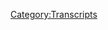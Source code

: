 {{DEFAULTSORT:
    #_TRANSCRIPT_0568:June 19, 2021
}}{{Transcript
    | title         = [[568: June 19, 2021]]
    | caption       = [https://knowledgefight.libsyn.com/568-june-19-2021 Listen to this episode on Libsyn]
    | episodeNumber = [[568: June 19, 2021|568]]
    | length        = 01:18:49
}}

{{MessageBox
    | header     = Warning: Bot Generated Content
    | text       = This transcript was automatically generated by transcription software and likely contains many mistakes and misattributions. Please check the audio for definitive quotes, attribution, and context.
    | image      = N3yvass4myg91.webp
    | imagewidth = 50px
    | id         = warning
}}

{{TranscriptBlock
    | name      = Unknown Speaker
    | timestamp = 00:00:00.000
    | text      = I'm sick of them posing as if they're the good guys, saying, we are the bad guys, knowledge
}}

{{TranscriptBlock
    | name      = Unknown Speaker
    | timestamp = 00:00:24.199
    | text      = fight, knowledge fight, I'm sick of them posing as if they're the good guys, saying, we are
}}

{{TranscriptBlock
    | name      = Unknown Speaker
    | timestamp = 00:00:31.199
    | text      = the bad guys, knowledge fight, Dan and Jordan, knowledge fight, need money, Andy in Kansas,
}}

{{TranscriptBlock
    | name      = Unknown Speaker
    | timestamp = 00:00:40.200
    | text      = Andy in Kansas, stop it, Andy in Kansas, Andy in Kansas, it's time to pray, Andy in Kansas,
}}

{{TranscriptBlock
    | name      = Unknown Speaker
    | timestamp = 00:00:48.200
    | text      = I'm here, thanks for holding us, hello Alex, I'm a huge fan, I love your work, knowledge
}}

{{TranscriptBlock
    | name      = Unknown Speaker
    | timestamp = 00:00:55.200
    | text      = fight, knowledge fight.com, I love you, hey everybody, welcome back to knowledge fight,
}}

{{TranscriptBlock
    | name      = Unknown Speaker
    | timestamp = 00:01:01.200
    | text      = I'm Dan, I'm Jordan, we're a couple of dudes, like to sit around, worship at the altar of
}}

{{TranscriptBlock
    | name      = Unknown Speaker
    | timestamp = 00:01:04.200
    | text      = Selene, and talk a little bit about Alex Jones, oh indeed we are Dan, Jordan, Dan, Jordan,
}}

{{TranscriptBlock
    | name      = Unknown Speaker
    | timestamp = 00:01:08.200
    | text      = quick question, what's up, what's your bright spot today, my bright spot today is giving
}}

{{TranscriptBlock
    | name      = Unknown Speaker
    | timestamp = 00:01:12.200
    | text      = some thanks to some folks, I'd like to thank, just over the weekend we recorded a little
}}

{{TranscriptBlock
    | name      = Unknown Speaker
    | timestamp = 00:01:18.200
    | text      = guest appearance on God awful movies, indeed we did, I'd like to thank them for having
}}

{{TranscriptBlock
    | name      = Unknown Speaker
    | timestamp = 00:01:22.200
    | text      = us on, and also I forgot to mention this, as always, at the end of last week, an episode
}}

{{TranscriptBlock
    | name      = Unknown Speaker
    | timestamp = 00:01:27.200
    | text      = that I recorded of a podcast called Your Music Saved Us, ah yes, came out, and I'd like to
}}

{{TranscriptBlock
    | name      = Unknown Speaker
    | timestamp = 00:01:33.200
    | text      = thank Jay and Clifton for having me on, long anticipated, we recorded it a couple of weeks
}}

{{TranscriptBlock
    | name      = Unknown Speaker
    | timestamp = 00:01:38.200
    | text      = ago, I was very excited for it to come out, we talked about a five iron frenzy EP, Christian
}}

{{TranscriptBlock
    | name      = Unknown Speaker
    | timestamp = 00:01:43.200
    | text      = Ska EP that I really liked when I was younger, and it turns out I still really like, so yeah
}}

{{TranscriptBlock
    | name      = Unknown Speaker
    | timestamp = 00:01:50.200
    | text      = that's a lot of fun, people should go check that out, they're on iTunes and what have
}}

{{TranscriptBlock
    | name      = Unknown Speaker
    | timestamp = 00:01:54.200
    | text      = you, I'm looking forward to listening to it, so yeah, my bright spot is having a little
}}

{{TranscriptBlock
    | name      = Unknown Speaker
    | timestamp = 00:01:58.200
    | text      = bit of fun dicking around, joining other people's shows to have a non Alex Jones related
}}

{{TranscriptBlock
    | name      = Unknown Speaker
    | timestamp = 00:02:04.200
    | text      = fun, I think that's great, I think it's good, it can be good from time to time, yeah, how
}}

{{TranscriptBlock
    | name      = Unknown Speaker
    | timestamp = 00:02:09.199
    | text      = about you? Dan, I have some exciting announcement type news, I think I know what this is, I
}}

{{TranscriptBlock
    | name      = Unknown Speaker
    | timestamp = 00:02:16.199
    | text      = think you do, Dan, Thursday July 1st, we will be doing the finale, episode 8 of the 6 episode
}}

{{TranscriptBlock
    | name      = Unknown Speaker
    | timestamp = 00:02:26.199
    | text      = series, gods damn wizard, and we will be doing it live at 9pm at the Lincoln Lodge in Chicago,
}}

{{TranscriptBlock
    | name      = Unknown Speaker
    | timestamp = 00:02:35.199
    | text      = that's where we'll be doing it, it's going to be interesting, it's all coming together
}}

{{TranscriptBlock
    | name      = Unknown Speaker
    | timestamp = 00:02:40.199
    | text      = at a very short period of time and hopefully I will finish writing it by the time we get
}}

{{TranscriptBlock
    | name      = Unknown Speaker
    | timestamp = 00:02:45.199
    | text      = there, yeah and hopefully there will be a link that people can get tickets to that we
}}

{{TranscriptBlock
    | name      = Unknown Speaker
    | timestamp = 00:02:49.199
    | text      = can put out or something, yeah I will tweet that out whenever it's available, yeah, this
}}

{{TranscriptBlock
    | name      = Unknown Speaker
    | timestamp = 00:02:54.199
    | text      = will be fun, although I am a little bit wary, we'll see, it's the first time being out in
}}

{{TranscriptBlock
    | name      = Unknown Speaker
    | timestamp = 00:03:00.199
    | text      = public in a long time, I've gone a little bit in public, but not like live performance,
}}

{{TranscriptBlock
    | name      = Unknown Speaker
    | timestamp = 00:03:07.199
    | text      = that's a little bit weird, yeah, but you know, time to get back to it man, maybe, we'll
}}

{{TranscriptBlock
    | name      = Unknown Speaker
    | timestamp = 00:03:15.199
    | text      = see, maybe not, yeah, there's also that possibility too, so also a secondary aspect of this announcement
}}

{{TranscriptBlock
    | name      = Unknown Speaker
    | timestamp = 00:03:21.199
    | text      = is that there isn't going to be new episodes of gods damn wizard, not next week until Thursday
}}

{{TranscriptBlock
    | name      = Unknown Speaker
    | timestamp = 00:03:28.199
    | text      = July 1st, we will not be doing any more episodes of that, so look forward to it, I'll tweet
}}

{{TranscriptBlock
    | name      = Unknown Speaker
    | timestamp = 00:03:34.199
    | text      = out the link and we'll put it up and you can catch up on the old episodes, hoorah, and
}}

{{TranscriptBlock
    | name      = Unknown Speaker
    | timestamp = 00:03:40.199
    | text      = then some people have asked about this and so just to make it clear and more public,
}}

{{TranscriptBlock
    | name      = Unknown Speaker
    | timestamp = 00:03:44.199
    | text      = like once all of it's done, you are going to release it as an audio thing, as a complete
}}

{{TranscriptBlock
    | name      = Unknown Speaker
    | timestamp = 00:03:49.199
    | text      = audio thing, it's just video now, but it will be audio once it's all finished up and
}}

{{TranscriptBlock
    | name      = Unknown Speaker
    | timestamp = 00:03:54.199
    | text      = it can be edited nice, yes, everybody needs to get me their individual audio, which some
}}

{{TranscriptBlock
    | name      = Unknown Speaker
    | timestamp = 00:04:00.199
    | text      = have been very very good with, this seems like a private conversation Jordan, so today
}}

{{TranscriptBlock
    | name      = Unknown Speaker
    | timestamp = 00:04:06.199
    | text      = on the podcast Jordan, we're going to be talking about some modern day Beasiness, we're
}}

{{TranscriptBlock
    | name      = Unknown Speaker
    | timestamp = 00:04:11.199
    | text      = going to be talking about an emergency broadcast that Alex did on Saturday, I almost screamed
}}

{{TranscriptBlock
    | name      = Unknown Speaker
    | timestamp = 00:04:16.199
    | text      = blackjack, this is from June 19th 2021, blackjack, oh that was close, yeah, that was tight, this
}}

{{TranscriptBlock
    | name      = Unknown Speaker
    | timestamp = 00:04:23.199
    | text      = is an emergency episode that Alex did and I was glad that he did an emergency episode
}}

{{TranscriptBlock
    | name      = Unknown Speaker
    | timestamp = 00:04:29.199
    | text      = because I was struggling, I was treading water, sure, thinking about covering his present
}}

{{TranscriptBlock
    | name      = Unknown Speaker
    | timestamp = 00:04:34.199
    | text      = day nonsense, yeah, and then this emergency broadcast happened and something monumental
}}

{{TranscriptBlock
    | name      = Unknown Speaker
    | timestamp = 00:04:39.199
    | text      = went down, okay, something that we have been waiting for, ooh, for a while, all right,
}}

{{TranscriptBlock
    | name      = Unknown Speaker
    | timestamp = 00:04:46.199
    | text      = okay, so it's actually something monumental and not some bullshit, it's some bullshit,
}}

{{TranscriptBlock
    | name      = Unknown Speaker
    | timestamp = 00:04:50.199
    | text      = oh okay, never mind, yeah, no, it was something I've been excited about happening, it's
}}

{{TranscriptBlock
    | name      = Unknown Speaker
    | timestamp = 00:04:56.199
    | text      = bullshit, okay, that's fair, that's fair, so we'll get down to business on this, but
}}

{{TranscriptBlock
    | name      = Unknown Speaker
    | timestamp = 00:05:00.199
    | text      = before we do Jordan, we're going to take a little moment to say thank you and welcome
}}

{{TranscriptBlock
    | name      = Unknown Speaker
    | timestamp = 00:05:03.199
    | text      = in some wonks, oh that's a great idea, so first congratulations to Paul on the birth
}}

{{TranscriptBlock
    | name      = Unknown Speaker
    | timestamp = 00:05:07.199
    | text      = of his first child Riley, this was sent in by Ryan, I guess we're going to say Riley
}}

{{TranscriptBlock
    | name      = Unknown Speaker
    | timestamp = 00:05:13.199
    | text      = is a policy wonk, okay, I'm a policy wonk, thank you very much Ryan and on behalf of
}}

{{TranscriptBlock
    | name      = Unknown Speaker
    | timestamp = 00:05:18.199
    | text      = Riley and Paul, yes, next, Alias McFakeName, thank you so much, you are now a policy wonk,
}}

{{TranscriptBlock
    | name      = Unknown Speaker
    | timestamp = 00:05:23.199
    | text      = I'm a policy wonk, thank you very much, what a strange name to be born with, yeah,
}}

{{TranscriptBlock
    | name      = Unknown Speaker
    | timestamp = 00:05:28.199
    | text      = Cool Disco George, thank you so much, you are now a policy wonk, I'm a policy wonk,
}}

{{TranscriptBlock
    | name      = Unknown Speaker
    | timestamp = 00:05:33.199
    | text      = thanks, Disco George, and DJ Spouse Mouse, thank you so much, you are now a policy wonk,
}}

{{TranscriptBlock
    | name      = Unknown Speaker
    | timestamp = 00:05:38.199
    | text      = I'm a policy wonk, thank you very much, DJ Spouse Mouse, thank you, now the little
}}

{{TranscriptBlock
    | name      = Unknown Speaker
    | timestamp = 00:05:42.199
    | text      = bit of a shorter policy wonk thing, but that's because, giving someone life is giving
}}

{{TranscriptBlock
    | name      = Unknown Speaker
    | timestamp = 00:05:48.199
    | text      = someone death, you could say that life is death, you could, Joel had a birthday, shouting
}}

{{TranscriptBlock
    | name      = Unknown Speaker
    | timestamp = 00:05:59.199
    | text      = something out to someone is also shouting something into someone, and giving life, exactly,
}}

{{TranscriptBlock
    | name      = Unknown Speaker
    | timestamp = 00:06:05.199
    | text      = so Joel had a birthday last week, Tammy reached out, wanted to wish a happy birthday,
}}

{{TranscriptBlock
    | name      = Unknown Speaker
    | timestamp = 00:06:10.199
    | text      = Joel happy birthday to you, happy birthday, Denise, how you doing out there, hope you
}}

{{TranscriptBlock
    | name      = Unknown Speaker
    | timestamp = 00:06:15.199
    | text      = have a happy birthday, your son Will hit me up, and wanted us to wish you a happy birthday,
}}

{{TranscriptBlock
    | name      = Unknown Speaker
    | timestamp = 00:06:19.199
    | text      = I thought it might have been Killer Mike, his mom was named Denise, is that right, yeah,
}}

{{TranscriptBlock
    | name      = Unknown Speaker
    | timestamp = 00:06:23.199
    | text      = yeah, great trivia, next John has a birthday, from Theresa, Theresa says hey happy birthday,
}}

{{TranscriptBlock
    | name      = Unknown Speaker
    | timestamp = 00:06:32.199
    | text      = and so do we, we joined Theresa, happy birthday, Dusty, not Dusty Springfield, not Dusty Rhodes,
}}

{{TranscriptBlock
    | name      = Unknown Speaker
    | timestamp = 00:06:39.199
    | text      = no he's passed, this person is still alive, as evidenced by their birthday being this
}}

{{TranscriptBlock
    | name      = Unknown Speaker
    | timestamp = 00:06:44.199
    | text      = week, how's old man house phone doing, oh shit, Carrie was the one who reached out and
}}

{{TranscriptBlock
    | name      = Unknown Speaker
    | timestamp = 00:06:49.199
    | text      = wanted us to wish Dusty a happy birthday, happy birthday Dusty, and then finally very
}}

{{TranscriptBlock
    | name      = Unknown Speaker
    | timestamp = 00:06:53.199
    | text      = special from Michael, this is a happy birthday technocrat shout out, combo situation, wow,
}}

{{TranscriptBlock
    | name      = Unknown Speaker
    | timestamp = 00:07:00.199
    | text      = put it all together, for Ali G, not Borat, not Borat, no not Borat, okay, okay, Ali G
}}

{{TranscriptBlock
    | name      = Unknown Speaker
    | timestamp = 00:07:06.199
    | text      = aka Spills with a Z, happy birthday and you are a technocrat, I'm a policy wonk, crikey
}}

{{TranscriptBlock
    | name      = Unknown Speaker
    | timestamp = 00:07:12.199
    | text      = mate, that's fantastic, have yourself a brew, how's your 401k doing bro, we gotta go full
}}

{{TranscriptBlock
    | name      = Unknown Speaker
    | timestamp = 00:07:17.199
    | text      = tilt boogie on this Watson alright, let's just get down to business, we ain't making
}}

{{TranscriptBlock
    | name      = Unknown Speaker
    | timestamp = 00:07:21.199
    | text      = that money off that heroin, why you pimps so good, my neck is freakishly large, I declare
}}

{{TranscriptBlock
    | name      = Unknown Speaker
    | timestamp = 00:07:27.199
    | text      = info war on you, giving life is giving death, happy birthday to all, indeed, so Jordan we're
}}

{{TranscriptBlock
    | name      = Unknown Speaker
    | timestamp = 00:07:32.199
    | text      = gonna start this thing off and Alex goes for an unconventional approach on this emergency
}}

{{TranscriptBlock
    | name      = Unknown Speaker
    | timestamp = 00:07:40.199
    | text      = broadcast, wait, it's an emergency broadcast, yeah, and he's gonna open it with something
}}

{{TranscriptBlock
    | name      = Unknown Speaker
    | timestamp = 00:07:45.199
    | text      = other than screaming, this is an emergency, yeah, okay, now I'm interested, and if I was
}}

{{TranscriptBlock
    | name      = Unknown Speaker
    | timestamp = 00:07:51.199
    | text      = gauging from the title of this video, I would say that it's, the emergency is that the January
}}

{{TranscriptBlock
    | name      = Unknown Speaker
    | timestamp = 00:07:58.199
    | text      = 6th storming of the capital was a false flag, oh, that does not sound like as much of an
}}

{{TranscriptBlock
    | name      = Unknown Speaker
    | timestamp = 00:08:03.199
    | text      = emergency as I was expecting, no, I don't know, I still, I mean I've watched all of
}}

{{TranscriptBlock
    | name      = Unknown Speaker
    | timestamp = 00:08:08.199
    | text      = this, I still don't actually understand how this qualifies as an emergency that requires
}}

{{TranscriptBlock
    | name      = Unknown Speaker
    | timestamp = 00:08:12.199
    | text      = another broadcast, yeah, don't you have to take immediate action in an emergency, you
}}

{{TranscriptBlock
    | name      = Unknown Speaker
    | timestamp = 00:08:16.199
    | text      = should, or at least you need to be aware of something really fast, yes, and this is standard
}}

{{TranscriptBlock
    | name      = Unknown Speaker
    | timestamp = 00:08:21.199
    | text      = info wars lore at this point, not good, it's a talking point that's really just like, yeah,
}}

{{TranscriptBlock
    | name      = Unknown Speaker
    | timestamp = 00:08:26.199
    | text      = alright, everyone who's listening would see that headline and be like, we know, yeah,
}}

{{TranscriptBlock
    | name      = Unknown Speaker
    | timestamp = 00:08:30.199
    | text      = Antifa, false flags, duh, the whole thing, FBI, CIA, Trump was probably not or is in
}}

{{TranscriptBlock
    | name      = Unknown Speaker
    | timestamp = 00:08:36.200
    | text      = on it now, yeah, and one of the things I was really thinking about is it seems really weird
}}

{{TranscriptBlock
    | name      = Unknown Speaker
    | timestamp = 00:08:41.200
    | text      = on first glance that Alex is doing that, having an emergency broadcast about like the 6th
}}

{{TranscriptBlock
    | name      = Unknown Speaker
    | timestamp = 00:08:46.200
    | text      = being a false flag, all the information, yeah, but it makes some sense, I mean if you really
}}

{{TranscriptBlock
    | name      = Unknown Speaker
    | timestamp = 00:08:51.200
    | text      = think about it, from all publicly available information, Alex seems like he's on pretty
}}

{{TranscriptBlock
    | name      = Unknown Speaker
    | timestamp = 00:08:56.200
    | text      = solid footing legally speaking, sure, as it relates to the storming of the capital, okay,
}}

{{TranscriptBlock
    | name      = Unknown Speaker
    | timestamp = 00:09:01.200
    | text      = it seems like something that's getting him a lot of attention, he constantly is trending
}}

{{TranscriptBlock
    | name      = Unknown Speaker
    | timestamp = 00:09:05.200
    | text      = on Twitter because people are like, they found this video of him being like, Trump told me
}}

{{TranscriptBlock
    | name      = Unknown Speaker
    | timestamp = 00:09:10.200
    | text      = to lead a march, oh man, you know, and like, I think it's probably something really good
}}

{{TranscriptBlock
    | name      = Unknown Speaker
    | timestamp = 00:09:14.200
    | text      = to lean into for him, yeah, there's a lot of attention, there's a lot of possibility
}}

{{TranscriptBlock
    | name      = Unknown Speaker
    | timestamp = 00:09:18.200
    | text      = for claiming that people are misrepresenting him, totally, I think it's probably, as long
}}

{{TranscriptBlock
    | name      = Unknown Speaker
    | timestamp = 00:09:24.200
    | text      = as he doesn't end up defaming anybody in the process, like, uh oh, this is probably a good
}}

{{TranscriptBlock
    | name      = Unknown Speaker
    | timestamp = 00:09:29.200
    | text      = thing for him to do, uh oh, there we go, there is a downside, as he is getting this attention,
}}

{{TranscriptBlock
    | name      = Unknown Speaker
    | timestamp = 00:09:36.200
    | text      = he knows that he needs to, you know, turn it into something, capitalize, so I love that
}}

{{TranscriptBlock
    | name      = Unknown Speaker
    | timestamp = 00:09:40.200
    | text      = crew, and I love the boom operator that's been here seven days, so I know he's gonna
}}

{{TranscriptBlock
    | name      = Unknown Speaker
    | timestamp = 00:09:44.200
    | text      = be here tomorrow for the Sunday show, I just wanna thank them, and I'm gonna hit this big
}}

{{TranscriptBlock
    | name      = Unknown Speaker
    | timestamp = 00:09:48.200
    | text      = news, then I'm gonna go right to these guests, but instead of always doing it as a footnote
}}

{{TranscriptBlock
    | name      = Unknown Speaker
    | timestamp = 00:09:53.200
    | text      = at the end, I'm gonna do it right now, because I've got a bunch of reporters I wanna hire,
}}

{{TranscriptBlock
    | name      = Unknown Speaker
    | timestamp = 00:09:58.200
    | text      = and I've got operations I wanna launch, and I've got things I wanna do, and I can't do
}}

{{TranscriptBlock
    | name      = Unknown Speaker
    | timestamp = 00:10:05.200
    | text      = it without your support, so, this coming Monday morning, this big sale of high quality organic
}}

{{TranscriptBlock
    | name      = Unknown Speaker
    | timestamp = 00:10:13.200
    | text      = vitamin D3, starts off with a very explicit plug, starts off the emergency broadcast with
}}

{{TranscriptBlock
    | name      = Unknown Speaker
    | timestamp = 00:10:21.200
    | text      = an ad, well because like his staff is overworked, which seems like a him problem, that seems
}}

{{TranscriptBlock
    | name      = Unknown Speaker
    | timestamp = 00:10:27.200
    | text      = like a management issue, you could probably hire more staff if they're overworked, or
}}

{{TranscriptBlock
    | name      = Unknown Speaker
    | timestamp = 00:10:31.200
    | text      = cut back, or cut back, yeah, find ways to do this on more of a shoestring, sure, lower
}}

{{TranscriptBlock
    | name      = Unknown Speaker
    | timestamp = 00:10:36.200
    | text      = your overhead, right, yeah, right, but, because these people are working seven days a week,
}}

{{TranscriptBlock
    | name      = Unknown Speaker
    | timestamp = 00:10:40.200
    | text      = it needs to hire more people, and therefore you need B12, or two, or whatever, you need
}}

{{TranscriptBlock
    | name      = Unknown Speaker
    | timestamp = 00:10:45.200
    | text      = vitamins, that does sound true, and they'll give you a lot of energy, right, and sometimes,
}}

{{TranscriptBlock
    | name      = Unknown Speaker
    | timestamp = 00:10:50.200
    | text      = Jordan, you're laughing, but sometimes, sure, when you're a person who has a lot of energy,
}}

{{TranscriptBlock
    | name      = Unknown Speaker
    | timestamp = 00:10:54.200
    | text      = people think you're on cocaine, that's, hmm, and then we've got the three new products
}}

{{TranscriptBlock
    | name      = Unknown Speaker
    | timestamp = 00:10:58.200
    | text      = by new, the new ones that finally came in with the supply chain breakdown, that we're
}}

{{TranscriptBlock
    | name      = Unknown Speaker
    | timestamp = 00:11:02.200
    | text      = discounting, is your habituated discounts, and I get it, and I made it that way, it's
}}

{{TranscriptBlock
    | name      = Unknown Speaker
    | timestamp = 00:11:06.200
    | text      = my fault, but now we have to sell stuff on sale, even though it's gonna sell out, because
}}

{{TranscriptBlock
    | name      = Unknown Speaker
    | timestamp = 00:11:11.200
    | text      = you don't buy it unless it's on sale, and then stuff's sold out for six, eight months,
}}

{{TranscriptBlock
    | name      = Unknown Speaker
    | timestamp = 00:11:14.200
    | text      = that's okay.
}}

{{TranscriptBlock
    | name      = Unknown Speaker
    | timestamp = 00:11:16.200
    | text      = Are you complaining to me about you?
}}

{{TranscriptBlock
    | name      = Unknown Speaker
    | timestamp = 00:11:18.200
    | text      = X3, back in stock, the tri-ionine for your immune system, your body, your energy, your
}}

{{TranscriptBlock
    | name      = Unknown Speaker
    | timestamp = 00:11:22.200
    | text      = libido, everything, back in stock, 60% off, and free shipping, double Patriot points,
}}

{{TranscriptBlock
    | name      = Unknown Speaker
    | timestamp = 00:11:26.200
    | text      = ultimate krill oil, 40% off, and of course, the bio-crystalline for the mustard seed,
}}

{{TranscriptBlock
    | name      = Unknown Speaker
    | timestamp = 00:11:31.200
    | text      = all at info.warstore.com, right there, and I'm telling you, that's lightning in a bottle,
}}

{{TranscriptBlock
    | name      = Unknown Speaker
    | timestamp = 00:11:38.200
    | text      = that's how we fund this operation, and people always ask, why do you got so much energy?
}}

{{TranscriptBlock
    | name      = Unknown Speaker
    | timestamp = 00:11:44.200
    | text      = I remember one time I was totally down, exhausted, I've been on there about 10 hours, and I went
}}

{{TranscriptBlock
    | name      = Unknown Speaker
    | timestamp = 00:11:49.200
    | text      = in the bathroom to take a piss, and I walked out, and one of the security guys saw me ranting
}}

{{TranscriptBlock
    | name      = Unknown Speaker
    | timestamp = 00:11:54.200
    | text      = Rave on air, and he said, my God, or what drugs, you ain't gonna have a heart attack,
}}

{{TranscriptBlock
    | name      = Unknown Speaker
    | timestamp = 00:11:57.200
    | text      = are you on cocaine?
}}

{{TranscriptBlock
    | name      = Unknown Speaker
    | timestamp = 00:11:58.200
    | text      = I said, I hate cocaine, I'm not on drugs.
}}

{{TranscriptBlock
    | name      = Unknown Speaker
    | timestamp = 00:12:00.200
    | text      = I said, I'm in a war.
}}

{{TranscriptBlock
    | name      = Unknown Speaker
    | timestamp = 00:12:02.200
    | text      = Well, how'd you go from looking completely exhausted, to look like you're ready to kill
}}

{{TranscriptBlock
    | name      = Unknown Speaker
    | timestamp = 00:12:07.200
    | text      = somebody coming out of that bathroom?
}}

{{TranscriptBlock
    | name      = Unknown Speaker
    | timestamp = 00:12:08.200
    | text      = Oh, because I looked at that mirror, and I said, I'm not gonna be these people's slaves,
}}

{{TranscriptBlock
    | name      = Unknown Speaker
    | timestamp = 00:12:12.200
    | text      = I'm not gonna bow out of them.
}}

{{TranscriptBlock
    | name      = Unknown Speaker
    | timestamp = 00:12:14.200
    | text      = I will not be your slave ever.
}}

{{TranscriptBlock
    | name      = Unknown Speaker
    | timestamp = 00:12:20.200
    | text      = And it's gonna take that type of attitude, that's gonna smash these pedophile scum, that
}}

{{TranscriptBlock
    | name      = Unknown Speaker
    | timestamp = 00:12:25.200
    | text      = are anti-human, and are jacked into some evil.
}}

{{TranscriptBlock
    | name      = Unknown Speaker
    | timestamp = 00:12:28.200
    | text      = So that's what I'm on, is a life force.
}}

{{TranscriptBlock
    | name      = Unknown Speaker
    | timestamp = 00:12:32.200
    | text      = And to quote John Paul Jones, I've only begun to fight.
}}

{{TranscriptBlock
    | name      = Unknown Speaker
    | timestamp = 00:12:38.200
    | text      = But I really appreciate this crew, and this audience, for keeping us in the fight, and
}}

{{TranscriptBlock
    | name      = Unknown Speaker
    | timestamp = 00:12:43.200
    | text      = I need you to keep me in the fight, now.
}}

{{TranscriptBlock
    | name      = Unknown Speaker
    | timestamp = 00:12:46.200
    | text      = Now, I'll give you everything I've got, because to submit to these people's death, but all
}}

{{TranscriptBlock
    | name      = Unknown Speaker
    | timestamp = 00:12:53.200
    | text      = I need is your word of mouth, and your prayers, and your support.
}}

{{TranscriptBlock
    | name      = Unknown Speaker
    | timestamp = 00:12:57.200
    | text      = Please, just give me money.
}}

{{TranscriptBlock
    | name      = Unknown Speaker
    | timestamp = 00:12:58.200
    | text      = Wow.
}}

{{TranscriptBlock
    | name      = Unknown Speaker
    | timestamp = 00:12:59.200
    | text      = I will fake mood swings.
}}

{{TranscriptBlock
    | name      = Unknown Speaker
    | timestamp = 00:13:01.200
    | text      = That was pathetic.
}}

{{TranscriptBlock
    | name      = Unknown Speaker
    | timestamp = 00:13:03.200
    | text      = That was really pathetic.
}}

{{TranscriptBlock
    | name      = Unknown Speaker
    | timestamp = 00:13:05.200
    | text      = Yeah.
}}

{{TranscriptBlock
    | name      = Unknown Speaker
    | timestamp = 00:13:06.200
    | text      = That was really sad.
}}

{{TranscriptBlock
    | name      = Unknown Speaker
    | timestamp = 00:13:07.200
    | text      = There's two things that I love.
}}

{{TranscriptBlock
    | name      = Unknown Speaker
    | timestamp = 00:13:08.200
    | text      = One is how artificial that mood swing is.
}}

{{TranscriptBlock
    | name      = Unknown Speaker
    | timestamp = 00:13:13.200
    | text      = And if it's not, he needs to see a doctor.
}}

{{TranscriptBlock
    | name      = Unknown Speaker
    | timestamp = 00:13:15.200
    | text      = Yeah.
}}

{{TranscriptBlock
    | name      = Unknown Speaker
    | timestamp = 00:13:16.200
    | text      = Because that is outrageous, unacceptable.
}}

{{TranscriptBlock
    | name      = Unknown Speaker
    | timestamp = 00:13:18.200
    | text      = Yeah.
}}

{{TranscriptBlock
    | name      = Unknown Speaker
    | timestamp = 00:13:19.200
    | text      = The second thing is, when he's talking about not being on cocaine, he describes going to
}}

{{TranscriptBlock
    | name      = Unknown Speaker
    | timestamp = 00:13:24.200
    | text      = a bathroom, which is where people do cocaine.
}}

{{TranscriptBlock
    | name      = Unknown Speaker
    | timestamp = 00:13:27.200
    | text      = Almost entirely, yeah.
}}

{{TranscriptBlock
    | name      = Unknown Speaker
    | timestamp = 00:13:28.200
    | text      = Yeah, yeah, yeah.
}}

{{TranscriptBlock
    | name      = Unknown Speaker
    | timestamp = 00:13:29.200
    | text      = You know what was crazy?
}}

{{TranscriptBlock
    | name      = Unknown Speaker
    | timestamp = 00:13:30.200
    | text      = All those stories about Studio 54 back in the day.
}}

{{TranscriptBlock
    | name      = Unknown Speaker
    | timestamp = 00:13:34.200
    | text      = People would always go into the bathroom, and they'd just scream into the mirror.
}}

{{TranscriptBlock
    | name      = Unknown Speaker
    | timestamp = 00:13:37.200
    | text      = They'd be like, I'm going to dance!
}}

{{TranscriptBlock
    | name      = Unknown Speaker
    | timestamp = 00:13:41.200
    | text      = I'm not somebody who's done a lot of cocaine in my life, but I'm not going to say that
}}

{{TranscriptBlock
    | name      = Unknown Speaker
    | timestamp = 00:13:45.200
    | text      = I never have.
}}

{{TranscriptBlock
    | name      = Unknown Speaker
    | timestamp = 00:13:46.200
    | text      = But I will say that I don't think I've ever done it outside a bathroom.
}}

{{TranscriptBlock
    | name      = Unknown Speaker
    | timestamp = 00:13:52.200
    | text      = I think we can include laundry rooms.
}}

{{TranscriptBlock
    | name      = Unknown Speaker
    | timestamp = 00:13:57.200
    | text      = Hard to say.
}}

{{TranscriptBlock
    | name      = Unknown Speaker
    | timestamp = 00:13:58.200
    | text      = Hard to say.
}}

{{TranscriptBlock
    | name      = Unknown Speaker
    | timestamp = 00:13:59.200
    | text      = Yeah, so I don't know.
}}

{{TranscriptBlock
    | name      = Unknown Speaker
    | timestamp = 00:14:00.200
    | text      = I think Alex is on cocaine.
}}

{{TranscriptBlock
    | name      = Unknown Speaker
    | timestamp = 00:14:01.200
    | text      = Yeah.
}}

{{TranscriptBlock
    | name      = Unknown Speaker
    | timestamp = 00:14:02.200
    | text      = Or just, I don't know.
}}

{{TranscriptBlock
    | name      = Unknown Speaker
    | timestamp = 00:14:05.200
    | text      = Everything is so fake about the passion.
}}

{{TranscriptBlock
    | name      = Unknown Speaker
    | timestamp = 00:14:07.200
    | text      = Yeah, that's really bad acting.
}}

{{TranscriptBlock
    | name      = Unknown Speaker
    | timestamp = 00:14:10.200
    | text      = That's really bad acting.
}}

{{TranscriptBlock
    | name      = Unknown Speaker
    | timestamp = 00:14:11.200
    | text      = Yeah.
}}

{{TranscriptBlock
    | name      = Unknown Speaker
    | timestamp = 00:14:12.200
    | text      = But he'll continue doing that as fakely as long as you pay him.
}}

{{TranscriptBlock
    | name      = Unknown Speaker
    | timestamp = 00:14:16.200
    | text      = Please give him some money.
}}

{{TranscriptBlock
    | name      = Unknown Speaker
    | timestamp = 00:14:17.200
    | text      = Yeah, I don't like being chastised for taking advantage of his discounts and then him being
}}

{{TranscriptBlock
    | name      = Unknown Speaker
    | timestamp = 00:14:23.200
    | text      = like, now I can't sell it at full price anymore.
}}

{{TranscriptBlock
    | name      = Unknown Speaker
    | timestamp = 00:14:26.200
    | text      = That's funny.
}}

{{TranscriptBlock
    | name      = Unknown Speaker
    | timestamp = 00:14:27.200
    | text      = Like, don't tell me.
}}

{{TranscriptBlock
    | name      = Unknown Speaker
    | timestamp = 00:14:28.200
    | text      = Don't tell me that.
}}

{{TranscriptBlock
    | name      = Unknown Speaker
    | timestamp = 00:14:30.200
    | text      = I put things on sale too much, and now people are used to it, and they know that I'll just
}}

{{TranscriptBlock
    | name      = Unknown Speaker
    | timestamp = 00:14:34.200
    | text      = put everything on sale in a week if it's not on sale now.
}}

{{TranscriptBlock
    | name      = Unknown Speaker
    | timestamp = 00:14:37.200
    | text      = They never buy anything at a real normal price, so I have to buy things on sale.
}}

{{TranscriptBlock
    | name      = Unknown Speaker
    | timestamp = 00:14:42.200
    | text      = Fuck you.
}}

{{TranscriptBlock
    | name      = Unknown Speaker
    | timestamp = 00:14:43.200
    | text      = That's every time.
}}

{{TranscriptBlock
    | name      = Unknown Speaker
    | timestamp = 00:14:44.200
    | text      = Yeah, that's like if every time you went to Walgreens, they're like, oh, you're really
}}

{{TranscriptBlock
    | name      = Unknown Speaker
    | timestamp = 00:14:47.320
    | text      = only going to buy these Reese's cups on fucking two for $3 day, huh?
}}

{{TranscriptBlock
    | name      = Unknown Speaker
    | timestamp = 00:14:51.899
    | text      = You're not going to buy them on a one for $1.99 day, you piece of shit.
}}

{{TranscriptBlock
    | name      = Unknown Speaker
    | timestamp = 00:14:56.200
    | text      = If one employee at Walgreens, like after Easter, like the day after Easter, their job was just
}}

{{TranscriptBlock
    | name      = Unknown Speaker
    | timestamp = 00:15:01.440
    | text      = to boo at everybody.
}}

{{TranscriptBlock
    | name      = Unknown Speaker
    | timestamp = 00:15:03.200
    | text      = Oh, now you want eggs.
}}

{{TranscriptBlock
    | name      = Unknown Speaker
    | timestamp = 00:15:05.200
    | text      = You want the Easter eggs, huh?
}}

{{TranscriptBlock
    | name      = Unknown Speaker
    | timestamp = 00:15:07.200
    | text      = Oh, they're delicious.
}}

{{TranscriptBlock
    | name      = Unknown Speaker
    | timestamp = 00:15:08.200
    | text      = Oh, they're so good.
}}

{{TranscriptBlock
    | name      = Unknown Speaker
    | timestamp = 00:15:09.200
    | text      = Yeah.
}}

{{TranscriptBlock
    | name      = Unknown Speaker
    | timestamp = 00:15:10.200
    | text      = So Alex gets to some of the news.
}}

{{TranscriptBlock
    | name      = Unknown Speaker
    | timestamp = 00:15:12.200
    | text      = All right, let me show you these articles.
}}

{{TranscriptBlock
    | name      = Unknown Speaker
    | timestamp = 00:15:14.200
    | text      = We'll start going to these guests.
}}

{{TranscriptBlock
    | name      = Unknown Speaker
    | timestamp = 00:15:16.200
    | text      = Look at these.
}}

{{TranscriptBlock
    | name      = Unknown Speaker
    | timestamp = 00:15:17.200
    | text      = The big revolver article that's got the globalist running scared, and that's a good thing, and
}}

{{TranscriptBlock
    | name      = Unknown Speaker
    | timestamp = 00:15:21.960
    | text      = we literally foresaw it and pushed it together three weeks ago.
}}

{{TranscriptBlock
    | name      = Unknown Speaker
    | timestamp = 00:15:28.840
    | text      = This enemy of freedom, White House unveils new strategy to counter domestic terrorism.
}}

{{TranscriptBlock
    | name      = Unknown Speaker
    | timestamp = 00:15:34.059
    | text      = They mean real Americans, laser focus on violence, the same thing Brennan, that communist pervert
}}

{{TranscriptBlock
    | name      = Unknown Speaker
    | timestamp = 00:15:40.399
    | text      = said.
}}

{{TranscriptBlock
    | name      = Unknown Speaker
    | timestamp = 00:15:41.399
    | text      = What?
}}

{{TranscriptBlock
    | name      = Unknown Speaker
    | timestamp = 00:15:42.399
    | text      = White House unveils strategy to combat domestic extremism.
}}

{{TranscriptBlock
    | name      = Unknown Speaker
    | timestamp = 00:15:45.879
    | text      = It's everywhere.
}}

{{TranscriptBlock
    | name      = Unknown Speaker
    | timestamp = 00:15:46.879
    | text      = It's their whole operation.
}}

{{TranscriptBlock
    | name      = Unknown Speaker
    | timestamp = 00:15:48.460
    | text      = So first of all, this article isn't on revolver.
}}

{{TranscriptBlock
    | name      = Unknown Speaker
    | timestamp = 00:15:51.720
    | text      = Revolver isn't so much a news site as much as it is an attempt to make a new Drudge report
}}

{{TranscriptBlock
    | name      = Unknown Speaker
    | timestamp = 00:15:55.360
    | text      = now that the Trump camp has turned on Drudge.
}}

{{TranscriptBlock
    | name      = Unknown Speaker
    | timestamp = 00:15:58.279
    | text      = It's just a bunch of links to clickbait headlines for the most part.
}}

{{TranscriptBlock
    | name      = Unknown Speaker
    | timestamp = 00:16:01.879
    | text      = The actual article that Alex is talking about here in this clip is from The Hill.
}}

{{TranscriptBlock
    | name      = Unknown Speaker
    | timestamp = 00:16:05.679
    | text      = The article is not some kind of a bombshell that has the globalists running scared.
}}

{{TranscriptBlock
    | name      = Unknown Speaker
    | timestamp = 00:16:09.519
    | text      = It's a discussion about how the plans that have been floated by Biden's administration
}}

{{TranscriptBlock
    | name      = Unknown Speaker
    | timestamp = 00:16:12.759
    | text      = have some possibly good ideas, but also there's some serious blind spots.
}}

{{TranscriptBlock
    | name      = Unknown Speaker
    | timestamp = 00:16:16.919
    | text      = For instance, here's a quote that's included in that article.
}}

{{TranscriptBlock
    | name      = Unknown Speaker
    | timestamp = 00:16:19.919
    | text      = Quote, the Biden administration is rightly focused on addressing white supremacist violence,
}}

{{TranscriptBlock
    | name      = Unknown Speaker
    | timestamp = 00:16:24.220
    | text      = but its strategy includes none of the civil rights and liberty safeguards that rights
}}

{{TranscriptBlock
    | name      = Unknown Speaker
    | timestamp = 00:16:28.000
    | text      = groups and communities of color have long sought.
}}

{{TranscriptBlock
    | name      = Unknown Speaker
    | timestamp = 00:16:31.360
    | text      = That's a criticism of Biden's plan that was put out in a statement by the ACLU, a group
}}

{{TranscriptBlock
    | name      = Unknown Speaker
    | timestamp = 00:16:36.799
    | text      = that Alex believes is high level globalist.
}}

{{TranscriptBlock
    | name      = Unknown Speaker
    | timestamp = 00:16:39.600
    | text      = It seems like the ACLU shouldn't be getting in the mix trying to sow doubt about the globalist
}}

{{TranscriptBlock
    | name      = Unknown Speaker
    | timestamp = 00:16:43.480
    | text      = plans if they're on board with the globalist plans, but look, man, I'm not a 30 dimension
}}

{{TranscriptBlock
    | name      = Unknown Speaker
    | timestamp = 00:16:47.639
    | text      = chess player or whatever the fuck.
}}

{{TranscriptBlock
    | name      = Unknown Speaker
    | timestamp = 00:16:49.159
    | text      = Yeah.
}}

{{TranscriptBlock
    | name      = Unknown Speaker
    | timestamp = 00:16:50.159
    | text      = If I was a 30 dimension chess player, I would say that Alex's opposition to this makes more
}}

{{TranscriptBlock
    | name      = Unknown Speaker
    | timestamp = 00:16:55.600
    | text      = sense or no, nevermind.
}}

{{TranscriptBlock
    | name      = Unknown Speaker
    | timestamp = 00:16:59.080
    | text      = It doesn't make any sense whatsoever.
}}

{{TranscriptBlock
    | name      = Unknown Speaker
    | timestamp = 00:17:01.080
    | text      = On some level, if I were Alex, I would see that new plan that Biden put out as a real
}}

{{TranscriptBlock
    | name      = Unknown Speaker
    | timestamp = 00:17:04.960
    | text      = threat to my business model.
}}

{{TranscriptBlock
    | name      = Unknown Speaker
    | timestamp = 00:17:07.119
    | text      = One of the pillars of the plan is to quote, confront long-term contributors to domestic
}}

{{TranscriptBlock
    | name      = Unknown Speaker
    | timestamp = 00:17:11.039
    | text      = terrorism.
}}

{{TranscriptBlock
    | name      = Unknown Speaker
    | timestamp = 00:17:12.039
    | text      = In that section, they say, quote, the US government will also work to find ways to counter the
}}

{{TranscriptBlock
    | name      = Unknown Speaker
    | timestamp = 00:17:16.079
    | text      = polarization often fueled by disinformation, misinformation, and dangerous conspiracy theories
}}

{{TranscriptBlock
    | name      = Unknown Speaker
    | timestamp = 00:17:20.759
    | text      = online, supporting an information environment that fosters healthy democratic discourse.
}}

{{TranscriptBlock
    | name      = Unknown Speaker
    | timestamp = 00:17:26.200
    | text      = I'm not sure that I believe that they're capable of achieving that goal, but if I were Alex,
}}

{{TranscriptBlock
    | name      = Unknown Speaker
    | timestamp = 00:17:30.279
    | text      = I would recognize that this looks like a situation where he might not get to fly completely under
}}

{{TranscriptBlock
    | name      = Unknown Speaker
    | timestamp = 00:17:34.759
    | text      = the radar moving forward.
}}

{{TranscriptBlock
    | name      = Unknown Speaker
    | timestamp = 00:17:36.119
    | text      = Yeah, that might not be good for him.
}}

{{TranscriptBlock
    | name      = Unknown Speaker
    | timestamp = 00:17:37.720
    | text      = I have some qualms with the plan, but it's not really a specific plan.
}}

{{TranscriptBlock
    | name      = Unknown Speaker
    | timestamp = 00:17:42.279
    | text      = It's very general and critiquing the general plan is good for conversation and for fostering
}}

{{TranscriptBlock
    | name      = Unknown Speaker
    | timestamp = 00:17:46.839
    | text      = better ideas.
}}

{{TranscriptBlock
    | name      = Unknown Speaker
    | timestamp = 00:17:47.839
    | text      = Sure.
}}

{{TranscriptBlock
    | name      = Unknown Speaker
    | timestamp = 00:17:48.839
    | text      = Getting the best ideas possible, but I don't think it's where the actual fights are going
}}

{{TranscriptBlock
    | name      = Unknown Speaker
    | timestamp = 00:17:52.599
    | text      = to happen.
}}

{{TranscriptBlock
    | name      = Unknown Speaker
    | timestamp = 00:17:53.599
    | text      = Yeah.
}}

{{TranscriptBlock
    | name      = Unknown Speaker
    | timestamp = 00:17:54.599
    | text      = Yeah.
}}

{{TranscriptBlock
    | name      = Unknown Speaker
    | timestamp = 00:17:55.599
    | text      = I mean, I think the only thing about any of those plans has always got to like boil down
}}

{{TranscriptBlock
    | name      = Unknown Speaker
    | timestamp = 00:17:59.720
    | text      = to, Hey, Hey guys, guys, tell me honestly, when there's a Republican president or even
}}

{{TranscriptBlock
    | name      = Unknown Speaker
    | timestamp = 00:18:06.920
    | text      = this president, will this be primarily used to hurt leftist activists?
}}

{{TranscriptBlock
    | name      = Unknown Speaker
    | timestamp = 00:18:11.000
    | text      = And the answer is 99% of the time, yes.
}}

{{TranscriptBlock
    | name      = Unknown Speaker
    | timestamp = 00:18:13.119
    | text      = So certainly let's, let's calm it down on our plans real quick.
}}

{{TranscriptBlock
    | name      = Unknown Speaker
    | timestamp = 00:18:16.960
    | text      = So Alex is, you know, the false flag, January 6th was a false flag.
}}

{{TranscriptBlock
    | name      = Unknown Speaker
    | timestamp = 00:18:21.960
    | text      = Sure.
}}

{{TranscriptBlock
    | name      = Unknown Speaker
    | timestamp = 00:18:22.960
    | text      = And you know what other people have false flagged before.
}}

{{TranscriptBlock
    | name      = Unknown Speaker
    | timestamp = 00:18:24.799
    | text      = Now we know from listening to 2003 that whenever this line of conversation would come up, Putin,
}}

{{TranscriptBlock
    | name      = Unknown Speaker
    | timestamp = 00:18:32.799
    | text      = it would be Alex would use Putin as an example, use it every day in 2003, slightly different
}}

{{TranscriptBlock
    | name      = Unknown Speaker
    | timestamp = 00:18:38.240
    | text      = in the present.
}}

{{TranscriptBlock
    | name      = Unknown Speaker
    | timestamp = 00:18:39.240
    | text      = Oh, just as the old czarist would stage attacks.
}}

{{TranscriptBlock
    | name      = Unknown Speaker
    | timestamp = 00:18:43.079
    | text      = And just as the old KGB would do it and Hitler launched world war II on the back of stage
}}

{{TranscriptBlock
    | name      = Unknown Speaker
    | timestamp = 00:18:47.119
    | text      = attacks.
}}

{{TranscriptBlock
    | name      = Unknown Speaker
    | timestamp = 00:18:48.119
    | text      = Somebody was in the old KGB to remember, and it's something that corrupt declining systems
}}

{{TranscriptBlock
    | name      = Unknown Speaker
    | timestamp = 00:18:52.680
    | text      = do.
}}

{{TranscriptBlock
    | name      = Unknown Speaker
    | timestamp = 00:18:53.680
    | text      = Huh?
}}

{{TranscriptBlock
    | name      = Unknown Speaker
    | timestamp = 00:18:54.680
    | text      = I think his phrasing is a little weird that he would call corrupt collapsing countries
}}

{{TranscriptBlock
    | name      = Unknown Speaker
    | timestamp = 00:19:01.720
    | text      = that did this.
}}

{{TranscriptBlock
    | name      = Unknown Speaker
    | timestamp = 00:19:03.039
    | text      = You know, like it seems weird that there would be one very obvious example while 18 years
}}

{{TranscriptBlock
    | name      = Unknown Speaker
    | timestamp = 00:19:08.359
    | text      = changes the man.
}}

{{TranscriptBlock
    | name      = Unknown Speaker
    | timestamp = 00:19:09.640
    | text      = Yeah.
}}

{{TranscriptBlock
    | name      = Unknown Speaker
    | timestamp = 00:19:10.640
    | text      = So Alex gets to what he's planning to do for the beginning of this emergency report.
}}

{{TranscriptBlock
    | name      = Unknown Speaker
    | timestamp = 00:19:15.920
    | text      = Now I'm going to hand this over to an interview I did on Friday with one of the main lawyers
}}

{{TranscriptBlock
    | name      = Unknown Speaker
    | timestamp = 00:19:24.640
    | text      = who is defending people arrested in the Capitol.
}}

{{TranscriptBlock
    | name      = Unknown Speaker
    | timestamp = 00:19:28.319
    | text      = So this is an interview from Friday.
}}

{{TranscriptBlock
    | name      = Unknown Speaker
    | timestamp = 00:19:30.900
    | text      = And then I've got an interview that some watch, but not enough of my head of security, Tim
}}

{{TranscriptBlock
    | name      = Unknown Speaker
    | timestamp = 00:19:34.960
    | text      = Enlow from January 6th, when he witnessed what he saw and what happened, he ended up
}}

{{TranscriptBlock
    | name      = Unknown Speaker
    | timestamp = 00:19:43.359
    | text      = telling the story a little while after it unfolded when we were on a family vacation
}}

{{TranscriptBlock
    | name      = Unknown Speaker
    | timestamp = 00:19:51.440
    | text      = in Utah.
}}

{{TranscriptBlock
    | name      = Unknown Speaker
    | timestamp = 00:19:52.440
    | text      = And Tim Enlow goes through exactly what really transpired and what happened.
}}

{{TranscriptBlock
    | name      = Unknown Speaker
    | timestamp = 00:19:57.279
    | text      = So Alex plays like 20 seconds of like a lawyer and it's like, I don't even know how to make,
}}

{{TranscriptBlock
    | name      = Unknown Speaker
    | timestamp = 00:20:03.599
    | text      = I don't even know how to make heads or tails of it.
}}

{{TranscriptBlock
    | name      = Unknown Speaker
    | timestamp = 00:20:05.720
    | text      = And then a very long conversation he had with his security guard.
}}

{{TranscriptBlock
    | name      = Unknown Speaker
    | timestamp = 00:20:09.259
    | text      = It was easier to get him.
}}

{{TranscriptBlock
    | name      = Unknown Speaker
    | timestamp = 00:20:11.720
    | text      = On a family vacation, he interviewed his security guard.
}}

{{TranscriptBlock
    | name      = Unknown Speaker
    | timestamp = 00:20:17.039
    | text      = Also Rob Dew is there.
}}

{{TranscriptBlock
    | name      = Unknown Speaker
    | timestamp = 00:20:18.400
    | text      = Oh man.
}}

{{TranscriptBlock
    | name      = Unknown Speaker
    | timestamp = 00:20:19.400
    | text      = Yeah.
}}

{{TranscriptBlock
    | name      = Unknown Speaker
    | timestamp = 00:20:20.400
    | text      = What a good dad.
}}

{{TranscriptBlock
    | name      = Unknown Speaker
    | timestamp = 00:20:21.400
    | text      = The Utah trip was when he went to his food supplier, my Patriot supply warehouse.
}}

{{TranscriptBlock
    | name      = Unknown Speaker
    | timestamp = 00:20:27.119
    | text      = So I don't, family vacation with the security guard going to your disaster food supplier.
}}

{{TranscriptBlock
    | name      = Unknown Speaker
    | timestamp = 00:20:33.160
    | text      = Yeah, that's, that's kind of, that sucks.
}}

{{TranscriptBlock
    | name      = Unknown Speaker
    | timestamp = 00:20:36.039
    | text      = That's just a business trip.
}}

{{TranscriptBlock
    | name      = Unknown Speaker
    | timestamp = 00:20:37.160
    | text      = That's not even a workcation or whatever it is you want to call it.
}}

{{TranscriptBlock
    | name      = Unknown Speaker
    | timestamp = 00:20:40.240
    | text      = That's just going to work.
}}

{{TranscriptBlock
    | name      = Unknown Speaker
    | timestamp = 00:20:41.240
    | text      = Yeah.
}}

{{TranscriptBlock
    | name      = Unknown Speaker
    | timestamp = 00:20:42.240
    | text      = If you're the kids and you're along for that, you're not having a great time.
}}

{{TranscriptBlock
    | name      = Unknown Speaker
    | timestamp = 00:20:44.519
    | text      = Bummer.
}}

{{TranscriptBlock
    | name      = Unknown Speaker
    | timestamp = 00:20:45.519
    | text      = And you're in Utah.
}}

{{TranscriptBlock
    | name      = Unknown Speaker
    | timestamp = 00:20:46.519
    | text      = I mean Salt Lake City is nice.
}}

{{TranscriptBlock
    | name      = Unknown Speaker
    | timestamp = 00:20:47.519
    | text      = Sure.
}}

{{TranscriptBlock
    | name      = Unknown Speaker
    | timestamp = 00:20:48.519
    | text      = But you don't need to listen to anything of the security guard because it's honestly just
}}

{{TranscriptBlock
    | name      = Unknown Speaker
    | timestamp = 00:20:52.880
    | text      = exactly what they've said pretty much all along, which is, you know, Hey, we were asked
}}

{{TranscriptBlock
    | name      = Unknown Speaker
    | timestamp = 00:20:57.960
    | text      = to lead this, uh, like March to the Capitol because there was another stage that was going
}}

{{TranscriptBlock
    | name      = Unknown Speaker
    | timestamp = 00:21:05.039
    | text      = to be set up there.
}}

{{TranscriptBlock
    | name      = Unknown Speaker
    | timestamp = 00:21:06.119
    | text      = There was going to be another rally.
}}

{{TranscriptBlock
    | name      = Unknown Speaker
    | timestamp = 00:21:08.119
    | text      = And as far as I can tell, that makes sense.
}}

{{TranscriptBlock
    | name      = Unknown Speaker
    | timestamp = 00:21:10.759
    | text      = It seems like everyone's actions make sense based on that.
}}

{{TranscriptBlock
    | name      = Unknown Speaker
    | timestamp = 00:21:14.720
    | text      = Trump was on stage saying that he was going to March down with them.
}}

{{TranscriptBlock
    | name      = Unknown Speaker
    | timestamp = 00:21:18.160
    | text      = Yep.
}}

{{TranscriptBlock
    | name      = Unknown Speaker
    | timestamp = 00:21:19.160
    | text      = They're going to have another rally to give strength to the spine, needing Republicans.
}}

{{TranscriptBlock
    | name      = Unknown Speaker
    | timestamp = 00:21:23.359
    | text      = Yep.
}}

{{TranscriptBlock
    | name      = Unknown Speaker
    | timestamp = 00:21:24.359
    | text      = You know, and sure.
}}

{{TranscriptBlock
    | name      = Unknown Speaker
    | timestamp = 00:21:26.359
    | text      = I don't know.
}}

{{TranscriptBlock
    | name      = Unknown Speaker
    | timestamp = 00:21:27.359
    | text      = I found, I found the interview incredibly boring.
}}

{{TranscriptBlock
    | name      = Unknown Speaker
    | timestamp = 00:21:29.839
    | text      = Yeah.
}}

{{TranscriptBlock
    | name      = Unknown Speaker
    | timestamp = 00:21:30.839
    | text      = It doesn't contradict any of the things that I think are actually the problems.
}}

{{TranscriptBlock
    | name      = Unknown Speaker
    | timestamp = 00:21:33.920
    | text      = Yeah.
}}

{{TranscriptBlock
    | name      = Unknown Speaker
    | timestamp = 00:21:34.920
    | text      = Yeah.
}}

{{TranscriptBlock
    | name      = Unknown Speaker
    | timestamp = 00:21:35.920
    | text      = So it's just kind of, it's on the side.
}}

{{TranscriptBlock
    | name      = Unknown Speaker
    | timestamp = 00:21:37.519
    | text      = No, their defense is, I mean, it rings true just because it's the only part of the story
}}

{{TranscriptBlock
    | name      = Unknown Speaker
    | timestamp = 00:21:44.079
    | text      = that they have told exactly the same way over and over and over again, you know, like every
}}

{{TranscriptBlock
    | name      = Unknown Speaker
    | timestamp = 00:21:48.920
    | text      = other part of it.
}}

{{TranscriptBlock
    | name      = Unknown Speaker
    | timestamp = 00:21:49.920
    | text      = Oh, it's a false flag.
}}

{{TranscriptBlock
    | name      = Unknown Speaker
    | timestamp = 00:21:50.920
    | text      = Antifa was in there.
}}

{{TranscriptBlock
    | name      = Unknown Speaker
    | timestamp = 00:21:51.920
    | text      = All that stuff has changed 30 times in the first week after it happened.
}}

{{TranscriptBlock
    | name      = Unknown Speaker
    | timestamp = 00:21:57.319
    | text      = True.
}}

{{TranscriptBlock
    | name      = Unknown Speaker
    | timestamp = 00:21:58.319
    | text      = But the story of like, we weren't instigating, we were walking here, always the same, always
}}

{{TranscriptBlock
    | name      = Unknown Speaker
    | timestamp = 00:22:03.380
    | text      = the same.
}}

{{TranscriptBlock
    | name      = Unknown Speaker
    | timestamp = 00:22:04.380
    | text      = And the video of Alex very clearly being like, don't do this.
}}

{{TranscriptBlock
    | name      = Unknown Speaker
    | timestamp = 00:22:08.680
    | text      = Like it, yeah, it checks out and it does follow his behavior.
}}

{{TranscriptBlock
    | name      = Unknown Speaker
    | timestamp = 00:22:12.480
    | text      = Even from when I was watching the live coverage on the day, the way that Harrison Smith was
}}

{{TranscriptBlock
    | name      = Unknown Speaker
    | timestamp = 00:22:17.680
    | text      = celebrating it and then once Alex realized shit was going down, everything changed.
}}

{{TranscriptBlock
    | name      = Unknown Speaker
    | timestamp = 00:22:22.359
    | text      = The coverage on InfoWars changed because Alex was in the field.
}}

{{TranscriptBlock
    | name      = Unknown Speaker
    | timestamp = 00:22:27.099
    | text      = He didn't have control over what Harrison was doing.
}}

{{TranscriptBlock
    | name      = Unknown Speaker
    | timestamp = 00:22:29.519
    | text      = Right.
}}

{{TranscriptBlock
    | name      = Unknown Speaker
    | timestamp = 00:22:30.519
    | text      = And then they got the script and they realized, oh shit.
}}

{{TranscriptBlock
    | name      = Unknown Speaker
    | timestamp = 00:22:33.019
    | text      = And Alex, like there's also video of like one of his employees trying to get the police
}}

{{TranscriptBlock
    | name      = Unknown Speaker
    | timestamp = 00:22:37.440
    | text      = to let Alex get on like a megaphone to like calm the crowd down.
}}

{{TranscriptBlock
    | name      = Unknown Speaker
    | timestamp = 00:22:41.799
    | text      = Like first of all, if you're the cop, absolutely not.
}}

{{TranscriptBlock
    | name      = Unknown Speaker
    | timestamp = 00:22:44.079
    | text      = No, no, no, no, no way.
}}

{{TranscriptBlock
    | name      = Unknown Speaker
    | timestamp = 00:22:45.519
    | text      = No way am I giving Alex Jones a megaphone.
}}

{{TranscriptBlock
    | name      = Unknown Speaker
    | timestamp = 00:22:47.240
    | text      = Because what if you do and then he's like, take the building.
}}

{{TranscriptBlock
    | name      = Unknown Speaker
    | timestamp = 00:22:49.640
    | text      = Oh, he can go rogue at any time.
}}

{{TranscriptBlock
    | name      = Unknown Speaker
    | timestamp = 00:22:51.599
    | text      = You can't trust him.
}}

{{TranscriptBlock
    | name      = Unknown Speaker
    | timestamp = 00:22:52.880
    | text      = He's not a, he's a rogue agent.
}}

{{TranscriptBlock
    | name      = Unknown Speaker
    | timestamp = 00:22:54.819
    | text      = And even best case scenario, he gets up there and he's like, hey, everybody stop.
}}

{{TranscriptBlock
    | name      = Unknown Speaker
    | timestamp = 00:22:57.980
    | text      = And then they don't.
}}

{{TranscriptBlock
    | name      = Unknown Speaker
    | timestamp = 00:22:58.980
    | text      = Yeah.
}}

{{TranscriptBlock
    | name      = Unknown Speaker
    | timestamp = 00:22:59.980
    | text      = It's a no win situation.
}}

{{TranscriptBlock
    | name      = Unknown Speaker
    | timestamp = 00:23:01.240
    | text      = But the video that they have of their actions and their behavior on that day, unless somebody
}}

{{TranscriptBlock
    | name      = Unknown Speaker
    | timestamp = 00:23:05.740
    | text      = can provide actual evidence of them doing that as cover for what they're doing behind
}}

{{TranscriptBlock
    | name      = Unknown Speaker
    | timestamp = 00:23:11.019
    | text      = the scenes, unless that can be demonstrated, then I just, I don't know.
}}

{{TranscriptBlock
    | name      = Unknown Speaker
    | timestamp = 00:23:15.599
    | text      = I don't think the story of Alex's actual actions that day are as important as the, the story
}}

{{TranscriptBlock
    | name      = Unknown Speaker
    | timestamp = 00:23:21.960
    | text      = and the conversation about how these narratives propelled people to these actions.
}}

{{TranscriptBlock
    | name      = Unknown Speaker
    | timestamp = 00:23:28.720
    | text      = Agreed.
}}

{{TranscriptBlock
    | name      = Unknown Speaker
    | timestamp = 00:23:29.720
    | text      = I think the thing that bothers me most about people being like, see Alex, look at these
}}

{{TranscriptBlock
    | name      = Unknown Speaker
    | timestamp = 00:23:35.720
    | text      = videos.
}}

{{TranscriptBlock
    | name      = Unknown Speaker
    | timestamp = 00:23:36.720
    | text      = He was there and he was leading all this shit is that ultimately you're giving Alex too
}}

{{TranscriptBlock
    | name      = Unknown Speaker
    | timestamp = 00:23:42.839
    | text      = much credit.
}}

{{TranscriptBlock
    | name      = Unknown Speaker
    | timestamp = 00:23:43.839
    | text      = Yeah.
}}

{{TranscriptBlock
    | name      = Unknown Speaker
    | timestamp = 00:23:44.839
    | text      = You're turning him into like Darth Vader.
}}

{{TranscriptBlock
    | name      = Unknown Speaker
    | timestamp = 00:23:46.500
    | text      = He is too much of a coward to ever even come close to doing something like that.
}}

{{TranscriptBlock
    | name      = Unknown Speaker
    | timestamp = 00:23:53.079
    | text      = And so whenever you give him that kind of like, I'm sure part of the reason that he
}}

{{TranscriptBlock
    | name      = Unknown Speaker
    | timestamp = 00:23:56.640
    | text      = wants to do this is just so he can be like, see, look at how, look at how strong people
}}

{{TranscriptBlock
    | name      = Unknown Speaker
    | timestamp = 00:24:00.680
    | text      = think I am.
}}

{{TranscriptBlock
    | name      = Unknown Speaker
    | timestamp = 00:24:01.680
    | text      = Look at how much people think I could be running everything.
}}

{{TranscriptBlock
    | name      = Unknown Speaker
    | timestamp = 00:24:04.740
    | text      = If only I weren't so much of a giant fucking coward, you know, coward and I mean just a
}}

{{TranscriptBlock
    | name      = Unknown Speaker
    | timestamp = 00:24:10.119
    | text      = stumble bum.
}}

{{TranscriptBlock
    | name      = Unknown Speaker
    | timestamp = 00:24:11.119
    | text      = Yeah.
}}

{{TranscriptBlock
    | name      = Unknown Speaker
    | timestamp = 00:24:12.119
    | text      = Yeah.
}}

{{TranscriptBlock
    | name      = Unknown Speaker
    | timestamp = 00:24:13.119
    | text      = Like for the brand and it's a business and all of that stuff.
}}

{{TranscriptBlock
    | name      = Unknown Speaker
    | timestamp = 00:24:15.359
    | text      = But I mean, ultimately I really don't think he has the, the courage to do something like
}}

{{TranscriptBlock
    | name      = Unknown Speaker
    | timestamp = 00:24:20.680
    | text      = that.
}}

{{TranscriptBlock
    | name      = Unknown Speaker
    | timestamp = 00:24:21.680
    | text      = I would be surprised.
}}

{{TranscriptBlock
    | name      = Unknown Speaker
    | timestamp = 00:24:22.680
    | text      = Yeah.
}}

{{TranscriptBlock
    | name      = Unknown Speaker
    | timestamp = 00:24:23.680
    | text      = Um, speaking of the business though, uh, Alex does play an ad after, I think this is after
}}

{{TranscriptBlock
    | name      = Unknown Speaker
    | timestamp = 00:24:28.880
    | text      = the security guard interview and I just thought this was really funny.
}}

{{TranscriptBlock
    | name      = Unknown Speaker
    | timestamp = 00:24:32.880
    | text      = The globalists want all of us to be victims.
}}

{{TranscriptBlock
    | name      = Unknown Speaker
    | timestamp = 00:24:35.480
    | text      = Everything they do is about debilitating us, dumbing us down, making us sickly and trying
}}

{{TranscriptBlock
    | name      = Unknown Speaker
    | timestamp = 00:24:39.880
    | text      = to cut us off from each other and cut us off from God.
}}

{{TranscriptBlock
    | name      = Unknown Speaker
    | timestamp = 00:24:42.559
    | text      = Well, about four years ago, the Jones family began to care out a ritual of health.
}}

{{TranscriptBlock
    | name      = Unknown Speaker
    | timestamp = 00:24:47.759
    | text      = Every three or four days I get out a scoop of a mineral fusion or two, put it in a glass
}}

{{TranscriptBlock
    | name      = Unknown Speaker
    | timestamp = 00:24:52.519
    | text      = pitcher, stir it up, put some ice in it, put in the refrigerator and at least once or twice
}}

{{TranscriptBlock
    | name      = Unknown Speaker
    | timestamp = 00:24:56.980
    | text      = a day have a refreshing, totally healthy, nutritious drink.
}}

{{TranscriptBlock
    | name      = Unknown Speaker
    | timestamp = 00:25:01.200
    | text      = So yeah, Alex's family has a ritual of making juice from, from powder.
}}

{{TranscriptBlock
    | name      = Unknown Speaker
    | timestamp = 00:25:05.759
    | text      = Aye, man.
}}

{{TranscriptBlock
    | name      = Unknown Speaker
    | timestamp = 00:25:07.359
    | text      = I just think it's fun to, to like call it a ritual, the globalists are trying to kill
}}

{{TranscriptBlock
    | name      = Unknown Speaker
    | timestamp = 00:25:12.200
    | text      = us all off.
}}

{{TranscriptBlock
    | name      = Unknown Speaker
    | timestamp = 00:25:13.200
    | text      = And so in order to fight back, my family has a new ritual, which is we make juice.
}}

{{TranscriptBlock
    | name      = Unknown Speaker
    | timestamp = 00:25:16.960
    | text      = We make Kool-Aid, uh, pretty regularly, but it's healthy Kool-Aid.
}}

{{TranscriptBlock
    | name      = Unknown Speaker
    | timestamp = 00:25:20.839
    | text      = You know, like if you've ever seen those Sunny D commercials, we're like, no Sunny D, we're
}}

{{TranscriptBlock
    | name      = Unknown Speaker
    | timestamp = 00:25:25.519
    | text      = going to make our own stuff.
}}

{{TranscriptBlock
    | name      = Unknown Speaker
    | timestamp = 00:25:26.920
    | text      = You know, we're cool like that.
}}

{{TranscriptBlock
    | name      = Unknown Speaker
    | timestamp = 00:25:28.440
    | text      = All right.
}}

{{TranscriptBlock
    | name      = Unknown Speaker
    | timestamp = 00:25:29.440
    | text      = I just think that's fun.
}}

{{TranscriptBlock
    | name      = Unknown Speaker
    | timestamp = 00:25:30.799
    | text      = The phrasing is fun.
}}

{{TranscriptBlock
    | name      = Unknown Speaker
    | timestamp = 00:25:31.799
    | text      = Yeah.
}}

{{TranscriptBlock
    | name      = Unknown Speaker
    | timestamp = 00:25:32.799
    | text      = Something that's less fun is that Alex then, uh, starts having some guests.
}}

{{TranscriptBlock
    | name      = Unknown Speaker
    | timestamp = 00:25:36.440
    | text      = Oh, that's no fun.
}}

{{TranscriptBlock
    | name      = Unknown Speaker
    | timestamp = 00:25:38.039
    | text      = No.
}}

{{TranscriptBlock
    | name      = Unknown Speaker
    | timestamp = 00:25:39.039
    | text      = Is Stuart Rhodes one of them?
}}

{{TranscriptBlock
    | name      = Unknown Speaker
    | timestamp = 00:25:40.039
    | text      = Nick Fuentes joins us.
}}

{{TranscriptBlock
    | name      = Unknown Speaker
    | timestamp = 00:25:41.039
    | text      = We appreciate his time.
}}

{{TranscriptBlock
    | name      = Unknown Speaker
    | timestamp = 00:25:42.039
    | text      = Talk about this.
}}

{{TranscriptBlock
    | name      = Unknown Speaker
    | timestamp = 00:25:43.039
    | text      = Wow.
}}

{{TranscriptBlock
    | name      = Unknown Speaker
    | timestamp = 00:25:44.039
    | text      = What a historic point.
}}

{{TranscriptBlock
    | name      = Unknown Speaker
    | timestamp = 00:25:45.039
    | text      = What a crazy thing to be involved with, Nick.
}}

{{TranscriptBlock
    | name      = Unknown Speaker
    | timestamp = 00:25:46.519
    | text      = No.
}}

{{TranscriptBlock
    | name      = Unknown Speaker
    | timestamp = 00:25:47.519
    | text      = Well, and it's a really groundbreaking new report here from Revolve where I think it's
}}

{{TranscriptBlock
    | name      = Unknown Speaker
    | timestamp = 00:25:52.000
    | text      = blown the lid wide open on this entire situation and hopefully given some clarity about what
}}

{{TranscriptBlock
    | name      = Unknown Speaker
    | timestamp = 00:25:57.079
    | text      = really went on on that day.
}}

{{TranscriptBlock
    | name      = Unknown Speaker
    | timestamp = 00:25:58.440
    | text      = Right?
}}

{{TranscriptBlock
    | name      = Unknown Speaker
    | timestamp = 00:25:59.440
    | text      = Yeah.
}}

{{TranscriptBlock
    | name      = Unknown Speaker
    | timestamp = 00:26:00.440
    | text      = I think maybe baby bigot, uh, Nick Fuentes is in the mix and I kind of misspoke earlier.
}}

{{TranscriptBlock
    | name      = Unknown Speaker
    | timestamp = 00:26:06.680
    | text      = Revolver is primarily just a link aggregator like Drudge, but they do actually post some
}}

{{TranscriptBlock
    | name      = Unknown Speaker
    | timestamp = 00:26:10.880
    | text      = of their own blog content.
}}

{{TranscriptBlock
    | name      = Unknown Speaker
    | timestamp = 00:26:12.079
    | text      = And I think what happened earlier is that Alex referenced a link they posted to this
}}

{{TranscriptBlock
    | name      = Unknown Speaker
    | timestamp = 00:26:16.559
    | text      = Hill article when his talking point for the day was supposed to be about this blog that
}}

{{TranscriptBlock
    | name      = Unknown Speaker
    | timestamp = 00:26:20.960
    | text      = Nick brings up.
}}

{{TranscriptBlock
    | name      = Unknown Speaker
    | timestamp = 00:26:22.200
    | text      = Gotcha.
}}

{{TranscriptBlock
    | name      = Unknown Speaker
    | timestamp = 00:26:23.200
    | text      = Gotcha.
}}

{{TranscriptBlock
    | name      = Unknown Speaker
    | timestamp = 00:26:24.200
    | text      = This is just a really overwritten plea for people to insist that the only relevant variable
}}

{{TranscriptBlock
    | name      = Unknown Speaker
    | timestamp = 00:26:27.880
    | text      = in terms of January 6th is whether or not law enforcement had moles inside the Proud
}}

{{TranscriptBlock
    | name      = Unknown Speaker
    | timestamp = 00:26:32.559
    | text      = Boys, Oath Keepers, and the Three Percenters.
}}

{{TranscriptBlock
    | name      = Unknown Speaker
    | timestamp = 00:26:35.599
    | text      = That's the only thing that matters.
}}

{{TranscriptBlock
    | name      = Unknown Speaker
    | timestamp = 00:26:37.279
    | text      = And if law enforcement did, then the whole thing has to be a sham.
}}

{{TranscriptBlock
    | name      = Unknown Speaker
    | timestamp = 00:26:41.480
    | text      = One paragraph really stood out to me as dumb quote.
}}

{{TranscriptBlock
    | name      = Unknown Speaker
    | timestamp = 00:26:44.460
    | text      = If it turns out that the federal government, FBI, army counterintelligence, or a similar
}}

{{TranscriptBlock
    | name      = Unknown Speaker
    | timestamp = 00:26:48.440
    | text      = agency had undercover agents or confidential informants embedded in any of the groups involved
}}

{{TranscriptBlock
    | name      = Unknown Speaker
    | timestamp = 00:26:53.259
    | text      = in January 6th, the federal intelligence agencies failing to warn of a potential for violence
}}

{{TranscriptBlock
    | name      = Unknown Speaker
    | timestamp = 00:26:58.799
    | text      = looks less like an innocent mistake and more like something sinister.
}}

{{TranscriptBlock
    | name      = Unknown Speaker
    | timestamp = 00:27:03.920
    | text      = This is part of a discussion about how the excuse that has been used to explain the storming
}}

{{TranscriptBlock
    | name      = Unknown Speaker
    | timestamp = 00:27:08.599
    | text      = that there was an intelligence failure, but if that's what was used, but if there were
}}

{{TranscriptBlock
    | name      = Unknown Speaker
    | timestamp = 00:27:12.839
    | text      = any informants, then that can't be true.
}}

{{TranscriptBlock
    | name      = Unknown Speaker
    | timestamp = 00:27:15.500
    | text      = And that's a suspicious thing that they're using that excuse now.
}}

{{TranscriptBlock
    | name      = Unknown Speaker
    | timestamp = 00:27:18.799
    | text      = Sure.
}}

{{TranscriptBlock
    | name      = Unknown Speaker
    | timestamp = 00:27:19.799
    | text      = Anyone who has any idea how these types of groups operate knows that this sentiment is
}}

{{TranscriptBlock
    | name      = Unknown Speaker
    | timestamp = 00:27:23.200
    | text      = just -  so dumb.
}}

{{TranscriptBlock
    | name      = Unknown Speaker
    | timestamp = 00:27:25.839
    | text      = Groups like the Oath Keepers specifically follow a leaderless resistance model, so they
}}

{{TranscriptBlock
    | name      = Unknown Speaker
    | timestamp = 00:27:29.279
    | text      = can avoid damage that confidential informants can't cause.
}}

{{TranscriptBlock
    | name      = Unknown Speaker
    | timestamp = 00:27:32.900
    | text      = One group inside the organization might have no idea what another group is up to, and it's
}}

{{TranscriptBlock
    | name      = Unknown Speaker
    | timestamp = 00:27:36.720
    | text      = best if it stays that way.
}}

{{TranscriptBlock
    | name      = Unknown Speaker
    | timestamp = 00:27:38.680
    | text      = There are central figures in these organizations like Stuart Rhodes for the Oath Keepers or
}}

{{TranscriptBlock
    | name      = Unknown Speaker
    | timestamp = 00:27:42.440
    | text      = Enrique Tarrio for the Proud Boys, but they aren't going to know what each of their
}}

{{TranscriptBlock
    | name      = Unknown Speaker
    | timestamp = 00:27:45.960
    | text      = splinter groups is up to.
}}

{{TranscriptBlock
    | name      = Unknown Speaker
    | timestamp = 00:27:48.000
    | text      = They set up their groups like disconnected franchises because then it's harder to disrupt.
}}

{{TranscriptBlock
    | name      = Unknown Speaker
    | timestamp = 00:27:53.240
    | text      = This is a classic strategy that the extreme right wing has been using for a long time,
}}

{{TranscriptBlock
    | name      = Unknown Speaker
    | timestamp = 00:27:56.759
    | text      = but specifically since the 90s.
}}

{{TranscriptBlock
    | name      = Unknown Speaker
    | timestamp = 00:27:59.640
    | text      = And terrorists.
}}

{{TranscriptBlock
    | name      = Unknown Speaker
    | timestamp = 00:28:00.640
    | text      = And all terrorists.
}}

{{TranscriptBlock
    | name      = Unknown Speaker
    | timestamp = 00:28:01.640
    | text      = But very explicitly you can find conversations in right wing circles of this being their
}}

{{TranscriptBlock
    | name      = Unknown Speaker
    | timestamp = 00:28:06.920
    | text      = model since the 90s.
}}

{{TranscriptBlock
    | name      = Unknown Speaker
    | timestamp = 00:28:08.319
    | text      = Yeah, I mean they wanted to create an insurgent attitude and they have 100% done so.
}}

{{TranscriptBlock
    | name      = Unknown Speaker
    | timestamp = 00:28:15.079
    | text      = Even Alex's show operates kind of this way.
}}

{{TranscriptBlock
    | name      = Unknown Speaker
    | timestamp = 00:28:17.839
    | text      = When Millie Weaver put out Shadow Gate, it was pretty clear that Alex had no idea what
}}

{{TranscriptBlock
    | name      = Unknown Speaker
    | timestamp = 00:28:22.000
    | text      = she was doing with her time.
}}

{{TranscriptBlock
    | name      = Unknown Speaker
    | timestamp = 00:28:23.819
    | text      = He was paying for the documentary, but he didn't know what her point was, who she
}}

{{TranscriptBlock
    | name      = Unknown Speaker
    | timestamp = 00:28:27.440
    | text      = was talking to, he didn't know anything.
}}

{{TranscriptBlock
    | name      = Unknown Speaker
    | timestamp = 00:28:29.720
    | text      = She, as is the case with most of his employees, are tasked with knowing what they're supposed
}}

{{TranscriptBlock
    | name      = Unknown Speaker
    | timestamp = 00:28:34.940
    | text      = to do, and operating in ways where Alex has plausible deniability to not be personally
}}

{{TranscriptBlock
    | name      = Unknown Speaker
    | timestamp = 00:28:39.640
    | text      = implicated if something they do is a fuck up.
}}

{{TranscriptBlock
    | name      = Unknown Speaker
    | timestamp = 00:28:42.920
    | text      = Pretending that an informant in any of these organizations would definitively prove that
}}

{{TranscriptBlock
    | name      = Unknown Speaker
    | timestamp = 00:28:46.480
    | text      = the government had all the information about the group's plans is just dumb.
}}

{{TranscriptBlock
    | name      = Unknown Speaker
    | timestamp = 00:28:50.359
    | text      = And I refuse to believe that whoever wrote this piece doesn't know that.
}}

{{TranscriptBlock
    | name      = Unknown Speaker
    | timestamp = 00:28:53.839
    | text      = This is just sort of like a defense argument, it's not even a real argument.
}}

{{TranscriptBlock
    | name      = Unknown Speaker
    | timestamp = 00:28:57.279
    | text      = Yeah, that's kind of ridiculous.
}}

{{TranscriptBlock
    | name      = Unknown Speaker
    | timestamp = 00:28:58.720
    | text      = I tried to read this piece, and it basically just boils down to how there are people who
}}

{{TranscriptBlock
    | name      = Unknown Speaker
    | timestamp = 00:29:03.960
    | text      = are left anonymous in charging documents for the Oath Keepers, you know, charging documents
}}

{{TranscriptBlock
    | name      = Unknown Speaker
    | timestamp = 00:29:09.559
    | text      = for the Oath Keepers who were indicted in the storming, and there's names that are not
}}

{{TranscriptBlock
    | name      = Unknown Speaker
    | timestamp = 00:29:13.880
    | text      = listed in there, like person two, person three.
}}

{{TranscriptBlock
    | name      = Unknown Speaker
    | timestamp = 00:29:17.039
    | text      = And so like, what if these are people who are FBI agents?
}}

{{TranscriptBlock
    | name      = Unknown Speaker
    | timestamp = 00:29:19.960
    | text      = Sure.
}}

{{TranscriptBlock
    | name      = Unknown Speaker
    | timestamp = 00:29:20.960
    | text      = Eh?
}}

{{TranscriptBlock
    | name      = Unknown Speaker
    | timestamp = 00:29:21.960
    | text      = Eh?
}}

{{TranscriptBlock
    | name      = Unknown Speaker
    | timestamp = 00:29:22.960
    | text      = It's full of enticing speculation, but it literally proves nothing.
}}

{{TranscriptBlock
    | name      = Unknown Speaker
    | timestamp = 00:29:25.799
    | text      = It's just, it's a very long article that proves nothing.
}}

{{TranscriptBlock
    | name      = Unknown Speaker
    | timestamp = 00:29:29.480
    | text      = So then it's not even, they're not even making the argument that it's a false flag so much
}}

{{TranscriptBlock
    | name      = Unknown Speaker
    | timestamp = 00:29:33.759
    | text      = as it's entrapment?
}}

{{TranscriptBlock
    | name      = Unknown Speaker
    | timestamp = 00:29:34.759
    | text      = Yeah, yeah, but I mean, a false flag can mean whatever you want now.
}}

{{TranscriptBlock
    | name      = Unknown Speaker
    | timestamp = 00:29:38.559
    | text      = Sure, sure.
}}

{{TranscriptBlock
    | name      = Unknown Speaker
    | timestamp = 00:29:39.559
    | text      = Well, that's fair.
}}

{{TranscriptBlock
    | name      = Unknown Speaker
    | timestamp = 00:29:40.559
    | text      = It is fair that words have no meaning in this world.
}}

{{TranscriptBlock
    | name      = Unknown Speaker
    | timestamp = 00:29:44.519
    | text      = Not anymore.
}}

{{TranscriptBlock
    | name      = Unknown Speaker
    | timestamp = 00:29:45.519
    | text      = Yeah.
}}

{{TranscriptBlock
    | name      = Unknown Speaker
    | timestamp = 00:29:46.519
    | text      = So the idea is that these FBI agents inside these groups, who are now these unnamed people
}}

{{TranscriptBlock
    | name      = Unknown Speaker
    | timestamp = 00:29:53.119
    | text      = in the charging documents, are FBI, they're all FBI agents.
}}

{{TranscriptBlock
    | name      = Unknown Speaker
    | timestamp = 00:29:56.920
    | text      = All FBI.
}}

{{TranscriptBlock
    | name      = Unknown Speaker
    | timestamp = 00:29:57.920
    | text      = And guess what?
}}

{{TranscriptBlock
    | name      = Unknown Speaker
    | timestamp = 00:29:58.920
    | text      = Alex knows who they are.
}}

{{TranscriptBlock
    | name      = Unknown Speaker
    | timestamp = 00:29:59.920
    | text      = Okay.
}}

{{TranscriptBlock
    | name      = Unknown Speaker
    | timestamp = 00:30:00.920
    | text      = Because I have a lot of sources, and let's just leave it at that.
}}

{{TranscriptBlock
    | name      = Unknown Speaker
    | timestamp = 00:30:03.980
    | text      = We know the names of the FBI agents that are actually in the building, not just informants.
}}

{{TranscriptBlock
    | name      = Unknown Speaker
    | timestamp = 00:30:08.000
    | text      = What are they going to do, Nick, in the next few weeks and months when that's all released?
}}

{{TranscriptBlock
    | name      = Unknown Speaker
    | timestamp = 00:30:12.480
    | text      = I mean, it's perfect.
}}

{{TranscriptBlock
    | name      = Unknown Speaker
    | timestamp = 00:30:13.480
    | text      = And they just spun and said, yeah, we were in there to try to stop it.
}}

{{TranscriptBlock
    | name      = Unknown Speaker
    | timestamp = 00:30:16.720
    | text      = They could, but no, they denied it all, Nick.
}}

{{TranscriptBlock
    | name      = Unknown Speaker
    | timestamp = 00:30:19.000
    | text      = They've taken the bait again.
}}

{{TranscriptBlock
    | name      = Unknown Speaker
    | timestamp = 00:30:20.440
    | text      = Watch this space for Alex to announce the names of his FBI agents.
}}

{{TranscriptBlock
    | name      = Unknown Speaker
    | timestamp = 00:30:24.960
    | text      = Wow.
}}

{{TranscriptBlock
    | name      = Unknown Speaker
    | timestamp = 00:30:25.960
    | text      = I can't wait for this not to happen.
}}

{{TranscriptBlock
    | name      = Unknown Speaker
    | timestamp = 00:30:27.480
    | text      = Yeah, that would be, that would definitely ruin his parade if he just started naming
}}

{{TranscriptBlock
    | name      = Unknown Speaker
    | timestamp = 00:30:31.160
    | text      = FBI agents.
}}

{{TranscriptBlock
    | name      = Unknown Speaker
    | timestamp = 00:30:32.160
    | text      = Yeah.
}}

{{TranscriptBlock
    | name      = Unknown Speaker
    | timestamp = 00:30:33.160
    | text      = So Nick Fuentes is incredibly annoying, and I find him insufferable to listen to.
}}

{{TranscriptBlock
    | name      = Unknown Speaker
    | timestamp = 00:30:37.799
    | text      = I love him so much.
}}

{{TranscriptBlock
    | name      = Unknown Speaker
    | timestamp = 00:30:39.000
    | text      = He's not talking about being banned from flying at this point.
}}

{{TranscriptBlock
    | name      = Unknown Speaker
    | timestamp = 00:30:43.000
    | text      = But he is talking about how this, January 6th, unravels.
}}

{{TranscriptBlock
    | name      = Unknown Speaker
    | timestamp = 00:30:48.140
    | text      = And when it unravels, everything comes with it.
}}

{{TranscriptBlock
    | name      = Unknown Speaker
    | timestamp = 00:30:51.240
    | text      = It's like that sweater song by the Weezer, right?
}}

{{TranscriptBlock
    | name      = Unknown Speaker
    | timestamp = 00:30:55.599
    | text      = Weezer.
}}

{{TranscriptBlock
    | name      = Unknown Speaker
    | timestamp = 00:30:56.599
    | text      = Ah.
}}

{{TranscriptBlock
    | name      = Unknown Speaker
    | timestamp = 00:30:57.599
    | text      = Not a Weezer guy.
}}

{{TranscriptBlock
    | name      = Unknown Speaker
    | timestamp = 00:30:58.599
    | text      = No?
}}

{{TranscriptBlock
    | name      = Unknown Speaker
    | timestamp = 00:30:59.599
    | text      = No.
}}

{{TranscriptBlock
    | name      = Unknown Speaker
    | timestamp = 00:31:00.599
    | text      = You don't know if you want to destroy my sweater?
}}

{{TranscriptBlock
    | name      = Unknown Speaker
    | timestamp = 00:31:01.599
    | text      = No, I do not.
}}

{{TranscriptBlock
    | name      = Unknown Speaker
    | timestamp = 00:31:02.599
    | text      = Pull this thread as I walk away?
}}

{{TranscriptBlock
    | name      = Unknown Speaker
    | timestamp = 00:31:04.160
    | text      = Not a Weezer guy.
}}

{{TranscriptBlock
    | name      = Unknown Speaker
    | timestamp = 00:31:05.259
    | text      = Not even Pinkerton.
}}

{{TranscriptBlock
    | name      = Unknown Speaker
    | timestamp = 00:31:06.259
    | text      = Wow.
}}

{{TranscriptBlock
    | name      = Unknown Speaker
    | timestamp = 00:31:07.259
    | text      = I don't really love them that much either, but I know references.
}}

{{TranscriptBlock
    | name      = Unknown Speaker
    | timestamp = 00:31:10.880
    | text      = Well, that's fair.
}}

{{TranscriptBlock
    | name      = Unknown Speaker
    | timestamp = 00:31:11.880
    | text      = Anyway, if you want to destroy the globalist sweater, you pull the thread of January 6th
}}

{{TranscriptBlock
    | name      = Unknown Speaker
    | timestamp = 00:31:17.160
    | text      = while they walk away.
}}

{{TranscriptBlock
    | name      = Unknown Speaker
    | timestamp = 00:31:18.160
    | text      = Gotcha.
}}

{{TranscriptBlock
    | name      = Unknown Speaker
    | timestamp = 00:31:19.160
    | text      = What's going to unravel in all of this is the myth of January 6th.
}}

{{TranscriptBlock
    | name      = Unknown Speaker
    | timestamp = 00:31:22.480
    | text      = That will unravel the myth of the 2020 election, the Biden landslide.
}}

{{TranscriptBlock
    | name      = Unknown Speaker
    | timestamp = 00:31:28.039
    | text      = That will unravel the myth of COVID, which was the pretext to use the mail-in ballots
}}

{{TranscriptBlock
    | name      = Unknown Speaker
    | timestamp = 00:31:32.440
    | text      = to rig the election.
}}

{{TranscriptBlock
    | name      = Unknown Speaker
    | timestamp = 00:31:33.960
    | text      = It's going to unravel all the events of the entire past one year and how all of this was
}}

{{TranscriptBlock
    | name      = Unknown Speaker
    | timestamp = 00:31:38.599
    | text      = culminating in the overthrow of Donald Trump by the deep state.
}}

{{TranscriptBlock
    | name      = Unknown Speaker
    | timestamp = 00:31:42.259
    | text      = It was all just a big color revolution.
}}

{{TranscriptBlock
    | name      = Unknown Speaker
    | timestamp = 00:31:44.799
    | text      = This is one of those things that is going to, if this comes apart, will unravel a series
}}

{{TranscriptBlock
    | name      = Unknown Speaker
    | timestamp = 00:31:51.000
    | text      = of huge, massive lies.
}}

{{TranscriptBlock
    | name      = Unknown Speaker
    | timestamp = 00:31:53.359
    | text      = So Nick Fuentes has a unified conspiracy about everything that's happened over the last year
}}

{{TranscriptBlock
    | name      = Unknown Speaker
    | timestamp = 00:31:58.779
    | text      = and a half or so.
}}

{{TranscriptBlock
    | name      = Unknown Speaker
    | timestamp = 00:32:00.279
    | text      = Cool.
}}

{{TranscriptBlock
    | name      = Unknown Speaker
    | timestamp = 00:32:01.279
    | text      = Yeah.
}}

{{TranscriptBlock
    | name      = Unknown Speaker
    | timestamp = 00:32:02.279
    | text      = Yeah.
}}

{{TranscriptBlock
    | name      = Unknown Speaker
    | timestamp = 00:32:03.279
    | text      = Yeah.
}}

{{TranscriptBlock
    | name      = Unknown Speaker
    | timestamp = 00:32:04.279
    | text      = Mm-hmm.
}}

{{TranscriptBlock
    | name      = Unknown Speaker
    | timestamp = 00:32:05.279
    | text      = Huh.
}}

{{TranscriptBlock
    | name      = Unknown Speaker
    | timestamp = 00:32:06.279
    | text      = So when this goes nowhere, what's his new fucking bullshit?
}}

{{TranscriptBlock
    | name      = Unknown Speaker
    | timestamp = 00:32:09.000
    | text      = He'll probably get back to complaining about the airlines.
}}

{{TranscriptBlock
    | name      = Unknown Speaker
    | timestamp = 00:32:11.359
    | text      = I know.
}}

{{TranscriptBlock
    | name      = Unknown Speaker
    | timestamp = 00:32:12.359
    | text      = I just can't stand this.
}}

{{TranscriptBlock
    | name      = Unknown Speaker
    | timestamp = 00:32:14.799
    | text      = I don't know.
}}

{{TranscriptBlock
    | name      = Unknown Speaker
    | timestamp = 00:32:15.799
    | text      = He'll just retreat to demographic birth rate nonsense.
}}

{{TranscriptBlock
    | name      = Unknown Speaker
    | timestamp = 00:32:19.799
    | text      = Has anybody tried really yelling into his face though?
}}

{{TranscriptBlock
    | name      = Unknown Speaker
    | timestamp = 00:32:23.880
    | text      = I'm sure.
}}

{{TranscriptBlock
    | name      = Unknown Speaker
    | timestamp = 00:32:24.880
    | text      = Really loudly.
}}

{{TranscriptBlock
    | name      = Unknown Speaker
    | timestamp = 00:32:25.880
    | text      = I'm sure.
}}

{{TranscriptBlock
    | name      = Unknown Speaker
    | timestamp = 00:32:26.880
    | text      = But just like, no.
}}

{{TranscriptBlock
    | name      = Unknown Speaker
    | timestamp = 00:32:28.759
    | text      = Over and over and over and over again.
}}

{{TranscriptBlock
    | name      = Unknown Speaker
    | timestamp = 00:32:30.720
    | text      = I know that you think that you have a banshee-like power with your yelling, but I think that
}}

{{TranscriptBlock
    | name      = Unknown Speaker
    | timestamp = 00:32:35.799
    | text      = a smug prick like Nick Fuentes is pretty immune to yelling.
}}

{{TranscriptBlock
    | name      = Unknown Speaker
    | timestamp = 00:32:39.480
    | text      = All right.
}}

{{TranscriptBlock
    | name      = Unknown Speaker
    | timestamp = 00:32:40.480
    | text      = We'll see.
}}

{{TranscriptBlock
    | name      = Unknown Speaker
    | timestamp = 00:32:41.480
    | text      = I would assume that throughout his high school career and the few years he's been out of
}}

{{TranscriptBlock
    | name      = Unknown Speaker
    | timestamp = 00:32:47.359
    | text      = high school, he's been getting a lot of people yelling at him.
}}

{{TranscriptBlock
    | name      = Unknown Speaker
    | timestamp = 00:32:50.240
    | text      = That's probably true.
}}

{{TranscriptBlock
    | name      = Unknown Speaker
    | timestamp = 00:32:51.240
    | text      = Yeah.
}}

{{TranscriptBlock
    | name      = Unknown Speaker
    | timestamp = 00:32:52.240
    | text      = Oh, God.
}}

{{TranscriptBlock
    | name      = Unknown Speaker
    | timestamp = 00:32:53.240
    | text      = He's so easy to hate.
}}

{{TranscriptBlock
    | name      = Unknown Speaker
    | timestamp = 00:32:54.240
    | text      = Oh.
}}

{{TranscriptBlock
    | name      = Unknown Speaker
    | timestamp = 00:32:55.240
    | text      = He's so easy to hate.
}}

{{TranscriptBlock
    | name      = Unknown Speaker
    | timestamp = 00:32:56.240
    | text      = And it only gets easier.
}}

{{TranscriptBlock
    | name      = Unknown Speaker
    | timestamp = 00:32:57.240
    | text      = And again, it's globalist interests are going to organize groups into thinking it's OK to
}}

{{TranscriptBlock
    | name      = Unknown Speaker
    | timestamp = 00:33:01.279
    | text      = literally attack and overrun and attack white people.
}}

{{TranscriptBlock
    | name      = Unknown Speaker
    | timestamp = 00:33:04.720
    | text      = This is the sick Marxist plan.
}}

{{TranscriptBlock
    | name      = Unknown Speaker
    | timestamp = 00:33:06.200
    | text      = They're not going to do it according to class or do it according to race.
}}

{{TranscriptBlock
    | name      = Unknown Speaker
    | timestamp = 00:33:09.680
    | text      = They admit that.
}}

{{TranscriptBlock
    | name      = Unknown Speaker
    | timestamp = 00:33:11.200
    | text      = And so they do.
}}

{{TranscriptBlock
    | name      = Unknown Speaker
    | timestamp = 00:33:13.440
    | text      = They do.
}}

{{TranscriptBlock
    | name      = Unknown Speaker
    | timestamp = 00:33:14.440
    | text      = And you're right.
}}

{{TranscriptBlock
    | name      = Unknown Speaker
    | timestamp = 00:33:15.440
    | text      = That's what's happening in South Africa.
}}

{{TranscriptBlock
    | name      = Unknown Speaker
    | timestamp = 00:33:16.440
    | text      = That is what happened in Zimbabwe, formerly Rhodesia.
}}

{{TranscriptBlock
    | name      = Unknown Speaker
    | timestamp = 00:33:19.839
    | text      = This is what's happening all across the world.
}}

{{TranscriptBlock
    | name      = Unknown Speaker
    | timestamp = 00:33:21.880
    | text      = And you know, people are just going to have to make a really tough decision, which is
}}

{{TranscriptBlock
    | name      = Unknown Speaker
    | timestamp = 00:33:25.359
    | text      = what are we willing to do to save our Western civilization?
}}

{{TranscriptBlock
    | name      = Unknown Speaker
    | timestamp = 00:33:29.200
    | text      = We were given this great inheritance.
}}

{{TranscriptBlock
    | name      = Unknown Speaker
    | timestamp = 00:33:30.920
    | text      = OK.
}}

{{TranscriptBlock
    | name      = Unknown Speaker
    | timestamp = 00:33:31.920
    | text      = OK, Nick.
}}

{{TranscriptBlock
    | name      = Unknown Speaker
    | timestamp = 00:33:32.920
    | text      = So I love when someone like a Nick Fuentes is like, I'm not racist at all.
}}

{{TranscriptBlock
    | name      = Unknown Speaker
    | timestamp = 00:33:37.559
    | text      = And then he starts talking about Western heritage and our great inheritance and how it was squandered.
}}

{{TranscriptBlock
    | name      = Unknown Speaker
    | timestamp = 00:33:44.960
    | text      = And the two examples that he has of the squandering of it are South Africa and fucking Rhodesia.
}}

{{TranscriptBlock
    | name      = Unknown Speaker
    | timestamp = 00:33:49.720
    | text      = Yeah.
}}

{{TranscriptBlock
    | name      = Unknown Speaker
    | timestamp = 00:33:50.720
    | text      = Yeah.
}}

{{TranscriptBlock
    | name      = Unknown Speaker
    | timestamp = 00:33:51.720
    | text      = What do those things have in common, Nick?
}}

{{TranscriptBlock
    | name      = Unknown Speaker
    | timestamp = 00:33:52.720
    | text      = I can't.
}}

{{TranscriptBlock
    | name      = Unknown Speaker
    | timestamp = 00:33:53.720
    | text      = Dumb bastard.
}}

{{TranscriptBlock
    | name      = Unknown Speaker
    | timestamp = 00:33:54.720
    | text      = Why would you believe that white people were forced to endure the injustice of continuing
}}

{{TranscriptBlock
    | name      = Unknown Speaker
    | timestamp = 00:34:00.359
    | text      = to own 90 percent of South Africa?
}}

{{TranscriptBlock
    | name      = Unknown Speaker
    | timestamp = 00:34:04.440
    | text      = I feel like those sorts of moments are real indications that like he's trolling.
}}

{{TranscriptBlock
    | name      = Unknown Speaker
    | timestamp = 00:34:10.159
    | text      = Like whenever he's like, I'm not racist.
}}

{{TranscriptBlock
    | name      = Unknown Speaker
    | timestamp = 00:34:13.119
    | text      = This is just I just care about America.
}}

{{TranscriptBlock
    | name      = Unknown Speaker
    | timestamp = 00:34:15.440
    | text      = Like he he knows he's fucking with people.
}}

{{TranscriptBlock
    | name      = Unknown Speaker
    | timestamp = 00:34:18.199
    | text      = Like it's it's outrageous.
}}

{{TranscriptBlock
    | name      = Unknown Speaker
    | timestamp = 00:34:19.920
    | text      = Rhodesia means white nationalist.
}}

{{TranscriptBlock
    | name      = Unknown Speaker
    | timestamp = 00:34:21.820
    | text      = The end.
}}

{{TranscriptBlock
    | name      = Unknown Speaker
    | timestamp = 00:34:22.820
    | text      = He's just being like, hey, here's how Rhodesia should have gone.
}}

{{TranscriptBlock
    | name      = Unknown Speaker
    | timestamp = 00:34:26.039
    | text      = We keep it.
}}

{{TranscriptBlock
    | name      = Unknown Speaker
    | timestamp = 00:34:27.039
    | text      = Is white nationalist the end?
}}

{{TranscriptBlock
    | name      = Unknown Speaker
    | timestamp = 00:34:29.639
    | text      = I mean, there's no other way of putting it.
}}

{{TranscriptBlock
    | name      = Unknown Speaker
    | timestamp = 00:34:31.940
    | text      = We believe we should be able to go into a country, take all of their land by force and
}}

{{TranscriptBlock
    | name      = Unknown Speaker
    | timestamp = 00:34:37.039
    | text      = violence, and then force them to work for us for nothing.
}}

{{TranscriptBlock
    | name      = Unknown Speaker
    | timestamp = 00:34:41.280
    | text      = Yeah.
}}

{{TranscriptBlock
    | name      = Unknown Speaker
    | timestamp = 00:34:42.280
    | text      = Yeah.
}}

{{TranscriptBlock
    | name      = Unknown Speaker
    | timestamp = 00:34:43.280
    | text      = So anyway, fuck Nick Fuentes.
}}

{{TranscriptBlock
    | name      = Unknown Speaker
    | timestamp = 00:34:44.280
    | text      = Fuck Nick Fuentes.
}}

{{TranscriptBlock
    | name      = Unknown Speaker
    | timestamp = 00:34:45.280
    | text      = Alex had other guests on this show.
}}

{{TranscriptBlock
    | name      = Unknown Speaker
    | timestamp = 00:34:46.440
    | text      = And so I deemed some of this a priority thing.
}}

{{TranscriptBlock
    | name      = Unknown Speaker
    | timestamp = 00:34:49.719
    | text      = I got kind of tired of Nick.
}}

{{TranscriptBlock
    | name      = Unknown Speaker
    | timestamp = 00:34:51.239
    | text      = They weren't really talking about much.
}}

{{TranscriptBlock
    | name      = Unknown Speaker
    | timestamp = 00:34:52.760
    | text      = It was kind of just about how, like, the extreme right is so strong.
}}

{{TranscriptBlock
    | name      = Unknown Speaker
    | timestamp = 00:34:56.639
    | text      = Sure.
}}

{{TranscriptBlock
    | name      = Unknown Speaker
    | timestamp = 00:34:57.639
    | text      = The system is weak.
}}

{{TranscriptBlock
    | name      = Unknown Speaker
    | timestamp = 00:34:58.639
    | text      = And you guys couldn't even overthrow the fucking capital.
}}

{{TranscriptBlock
    | name      = Unknown Speaker
    | timestamp = 00:35:01.159
    | text      = All of this.
}}

{{TranscriptBlock
    | name      = Unknown Speaker
    | timestamp = 00:35:02.159
    | text      = But they're going to pull that thread and all of this is going to collapse.
}}

{{TranscriptBlock
    | name      = Unknown Speaker
    | timestamp = 00:35:04.400
    | text      = The system is done for the right is going to win.
}}

{{TranscriptBlock
    | name      = Unknown Speaker
    | timestamp = 00:35:08.199
    | text      = That doesn't sound true.
}}

{{TranscriptBlock
    | name      = Unknown Speaker
    | timestamp = 00:35:09.400
    | text      = Alex also has his lawyer Barnes on.
}}

{{TranscriptBlock
    | name      = Unknown Speaker
    | timestamp = 00:35:12.480
    | text      = We're not going to listen to any of that because who gives a shit?
}}

{{TranscriptBlock
    | name      = Unknown Speaker
    | timestamp = 00:35:14.840
    | text      = Good work, Barnes.
}}

{{TranscriptBlock
    | name      = Unknown Speaker
    | timestamp = 00:35:15.840
    | text      = Yeah.
}}

{{TranscriptBlock
    | name      = Unknown Speaker
    | timestamp = 00:35:16.840
    | text      = You didn't even make it onto our show.
}}

{{TranscriptBlock
    | name      = Unknown Speaker
    | timestamp = 00:35:17.840
    | text      = Nope.
}}

{{TranscriptBlock
    | name      = Unknown Speaker
    | timestamp = 00:35:19.559
    | text      = Just bored me.
}}

{{TranscriptBlock
    | name      = Unknown Speaker
    | timestamp = 00:35:21.679
    | text      = Try stand up.
}}

{{TranscriptBlock
    | name      = Unknown Speaker
    | timestamp = 00:35:22.679
    | text      = Yeah.
}}

{{TranscriptBlock
    | name      = Unknown Speaker
    | timestamp = 00:35:23.679
    | text      = Alex also talks to Pete Santilli, who's a guy we've heard a couple of times on the show.
}}

{{TranscriptBlock
    | name      = Unknown Speaker
    | timestamp = 00:35:27.800
    | text      = And I heard this and I was like, well, you are disqualified, sir.
}}

{{TranscriptBlock
    | name      = Unknown Speaker
    | timestamp = 00:35:32.739
    | text      = So when my dad, when I got out of the Marine Corps, he gave me a sit down.
}}

{{TranscriptBlock
    | name      = Unknown Speaker
    | timestamp = 00:35:35.960
    | text      = He was telling me how powerful the the Nazi, you know, a socialist movement was.
}}

{{TranscriptBlock
    | name      = Unknown Speaker
    | timestamp = 00:35:42.440
    | text      = And he, in fact, and my dad is not a white supremacist, but he did describe to me historically,
}}

{{TranscriptBlock
    | name      = Unknown Speaker
    | timestamp = 00:35:47.480
    | text      = he said it was so powerful that, you know, 99 percent of the people in Germany voted
}}

{{TranscriptBlock
    | name      = Unknown Speaker
    | timestamp = 00:35:52.840
    | text      = for Hitler was the people that allowed Hitler to rise to power because of the trinkets that
}}

{{TranscriptBlock
    | name      = Unknown Speaker
    | timestamp = 00:35:58.239
    | text      = they offer.
}}

{{TranscriptBlock
    | name      = Unknown Speaker
    | timestamp = 00:35:59.239
    | text      = You know, of course, freebies for everyone schooling for everyone.
}}

{{TranscriptBlock
    | name      = Unknown Speaker
    | timestamp = 00:36:03.260
    | text      = He said it was so powerful that it was the people that actually propelled Hitler to power.
}}

{{TranscriptBlock
    | name      = Unknown Speaker
    | timestamp = 00:36:09.239
    | text      = Firstly, Hitler was very specifically not in favor of universal program.
}}

{{TranscriptBlock
    | name      = Unknown Speaker
    | timestamp = 00:36:13.239
    | text      = No, absolutely not.
}}

{{TranscriptBlock
    | name      = Unknown Speaker
    | timestamp = 00:36:14.639
    | text      = I'm sure that at no point was he out there advocating for free tuition for everyone,
}}

{{TranscriptBlock
    | name      = Unknown Speaker
    | timestamp = 00:36:18.719
    | text      = maybe for Aryans or something, but not for everyone.
}}

{{TranscriptBlock
    | name      = Unknown Speaker
    | timestamp = 00:36:21.360
    | text      = I mean, maybe later.
}}

{{TranscriptBlock
    | name      = Unknown Speaker
    | timestamp = 00:36:22.880
    | text      = Yeah.
}}

{{TranscriptBlock
    | name      = Unknown Speaker
    | timestamp = 00:36:23.880
    | text      = Second, this is an absolute fabrication and lie about how Hitler came to power.
}}

{{TranscriptBlock
    | name      = Unknown Speaker
    | timestamp = 00:36:27.920
    | text      = It doesn't matter that this has nothing to do with reality.
}}

{{TranscriptBlock
    | name      = Unknown Speaker
    | timestamp = 00:36:30.320
    | text      = This story doesn't exist to convey history and help people understand the world better.
}}

{{TranscriptBlock
    | name      = Unknown Speaker
    | timestamp = 00:36:34.599
    | text      = The reason this story exists is to demonize social welfare programs, pure and simple.
}}

{{TranscriptBlock
    | name      = Unknown Speaker
    | timestamp = 00:36:39.599
    | text      = Hitler didn't become chancellor because he and the Nazis offered everyone trinkets.
}}

{{TranscriptBlock
    | name      = Unknown Speaker
    | timestamp = 00:36:43.480
    | text      = He'd run for president against Hindenburg in 1932 and he got 36.8% of the vote and afterwards
}}

{{TranscriptBlock
    | name      = Unknown Speaker
    | timestamp = 00:36:49.360
    | text      = he was appointed chancellor as part of an attempt to create a coalition government that
}}

{{TranscriptBlock
    | name      = Unknown Speaker
    | timestamp = 00:36:53.519
    | text      = would tamp down the Nazi movement from getting out of control, but more importantly, make
}}

{{TranscriptBlock
    | name      = Unknown Speaker
    | timestamp = 00:36:57.519
    | text      = sure that the communists stayed far away from power.
}}

{{TranscriptBlock
    | name      = Unknown Speaker
    | timestamp = 00:37:00.440
    | text      = Yeah.
}}

{{TranscriptBlock
    | name      = Unknown Speaker
    | timestamp = 00:37:01.440
    | text      = Worked out.
}}

{{TranscriptBlock
    | name      = Unknown Speaker
    | timestamp = 00:37:02.440
    | text      = By the time of the Reichstag fire and the enabling act, the only people in government
}}

{{TranscriptBlock
    | name      = Unknown Speaker
    | timestamp = 00:37:05.320
    | text      = who were opposing Hitler were the left leaning social Democrats and probably the communists
}}

{{TranscriptBlock
    | name      = Unknown Speaker
    | timestamp = 00:37:09.639
    | text      = would have, but they weren't in the Reichstag anymore.
}}

{{TranscriptBlock
    | name      = Unknown Speaker
    | timestamp = 00:37:12.280
    | text      = Nope.
}}

{{TranscriptBlock
    | name      = Unknown Speaker
    | timestamp = 00:37:13.280
    | text      = And Pete Santilli tells this story because he wants everyone listening to think that
}}

{{TranscriptBlock
    | name      = Unknown Speaker
    | timestamp = 00:37:16.239
    | text      = if you have a politician talking about expanding Medicare or social security, the next thing
}}

{{TranscriptBlock
    | name      = Unknown Speaker
    | timestamp = 00:37:20.139
    | text      = they're going to do is set up concentration camps.
}}

{{TranscriptBlock
    | name      = Unknown Speaker
    | timestamp = 00:37:22.519
    | text      = It's total bullshit.
}}

{{TranscriptBlock
    | name      = Unknown Speaker
    | timestamp = 00:37:23.519
    | text      = He's just against public spending.
}}

{{TranscriptBlock
    | name      = Unknown Speaker
    | timestamp = 00:37:25.000
    | text      = That's like, it's just a desperate attempt to make that argument based on nothing.
}}

{{TranscriptBlock
    | name      = Unknown Speaker
    | timestamp = 00:37:30.400
    | text      = And just one of the subtlest things in it is that 99% number of just like, it is easy
}}

{{TranscriptBlock
    | name      = Unknown Speaker
    | timestamp = 00:37:37.440
    | text      = and it is right to demonize everyone that disagrees with you.
}}

{{TranscriptBlock
    | name      = Unknown Speaker
    | timestamp = 00:37:43.039
    | text      = 99% of them will be taken in by trinkets.
}}

{{TranscriptBlock
    | name      = Unknown Speaker
    | timestamp = 00:37:46.760
    | text      = They're not even people smart enough to wake up.
}}

{{TranscriptBlock
    | name      = Unknown Speaker
    | timestamp = 00:37:49.360
    | text      = They can't.
}}

{{TranscriptBlock
    | name      = Unknown Speaker
    | timestamp = 00:37:50.599
    | text      = Trinkets are all they need.
}}

{{TranscriptBlock
    | name      = Unknown Speaker
    | timestamp = 00:37:51.599
    | text      = So it's fine to obliterate them just like you wanted to the Nazis.
}}

{{TranscriptBlock
    | name      = Unknown Speaker
    | timestamp = 00:37:56.360
    | text      = Yep.
}}

{{TranscriptBlock
    | name      = Unknown Speaker
    | timestamp = 00:37:57.360
    | text      = Yep.
}}

{{TranscriptBlock
    | name      = Unknown Speaker
    | timestamp = 00:37:58.360
    | text      = So anyway, fuck Pete Santilli too.
}}

{{TranscriptBlock
    | name      = Unknown Speaker
    | timestamp = 00:38:00.800
    | text      = This emergency report really was about one thing for me.
}}

{{TranscriptBlock
    | name      = Unknown Speaker
    | timestamp = 00:38:06.599
    | text      = I don't care about Alex's ideas that the January 6th is a false flag.
}}

{{TranscriptBlock
    | name      = Unknown Speaker
    | timestamp = 00:38:11.280
    | text      = Yeah.
}}

{{TranscriptBlock
    | name      = Unknown Speaker
    | timestamp = 00:38:12.280
    | text      = I don't care about Nick Fuentes.
}}

{{TranscriptBlock
    | name      = Unknown Speaker
    | timestamp = 00:38:13.280
    | text      = No.
}}

{{TranscriptBlock
    | name      = Unknown Speaker
    | timestamp = 00:38:14.280
    | text      = I don't care about Barnes and I don't care about Pete Santilli.
}}

{{TranscriptBlock
    | name      = Unknown Speaker
    | timestamp = 00:38:15.920
    | text      = All of them.
}}

{{TranscriptBlock
    | name      = Unknown Speaker
    | timestamp = 00:38:16.920
    | text      = I care about one thing.
}}

{{TranscriptBlock
    | name      = Unknown Speaker
    | timestamp = 00:38:18.039
    | text      = Mike down.
}}

{{TranscriptBlock
    | name      = Unknown Speaker
    | timestamp = 00:38:19.039
    | text      = Well, he's one of our most popular guests and he is back by demand.
}}

{{TranscriptBlock
    | name      = Unknown Speaker
    | timestamp = 00:38:24.159
    | text      = Dr. Steve Puchenik is a best selling author.
}}

{{TranscriptBlock
    | name      = Unknown Speaker
    | timestamp = 00:38:27.639
    | text      = Yes.
}}

{{TranscriptBlock
    | name      = Unknown Speaker
    | timestamp = 00:38:28.639
    | text      = You're a witch.
}}

{{TranscriptBlock
    | name      = Unknown Speaker
    | timestamp = 00:38:31.639
    | text      = You were saying last week we were talking after the show.
}}

{{TranscriptBlock
    | name      = Unknown Speaker
    | timestamp = 00:38:34.480
    | text      = You were like, man, I've been, I'm missing Steve.
}}

{{TranscriptBlock
    | name      = Unknown Speaker
    | timestamp = 00:38:37.280
    | text      = I've been needing a big swing.
}}

{{TranscriptBlock
    | name      = Unknown Speaker
    | timestamp = 00:38:39.000
    | text      = But I also was saying that I feel Steve coming back.
}}

{{TranscriptBlock
    | name      = Unknown Speaker
    | timestamp = 00:38:42.559
    | text      = He's coming.
}}

{{TranscriptBlock
    | name      = Unknown Speaker
    | timestamp = 00:38:43.559
    | text      = It's around the corner.
}}

{{TranscriptBlock
    | name      = Unknown Speaker
    | timestamp = 00:38:45.639
    | text      = Even when Alex and him had the falling out about his ridiculous predictions around the
}}

{{TranscriptBlock
    | name      = Unknown Speaker
    | timestamp = 00:38:51.880
    | text      = election, I still was like, alright, he's on time out.
}}

{{TranscriptBlock
    | name      = Unknown Speaker
    | timestamp = 00:38:56.280
    | text      = He'll be back.
}}

{{TranscriptBlock
    | name      = Unknown Speaker
    | timestamp = 00:38:57.280
    | text      = He'll be back.
}}

{{TranscriptBlock
    | name      = Unknown Speaker
    | timestamp = 00:38:58.280
    | text      = And here we are.
}}

{{TranscriptBlock
    | name      = Unknown Speaker
    | timestamp = 00:38:59.280
    | text      = Here we are in June.
}}

{{TranscriptBlock
    | name      = Unknown Speaker
    | timestamp = 00:39:00.280
    | text      = Steve is back.
}}

{{TranscriptBlock
    | name      = Unknown Speaker
    | timestamp = 00:39:01.280
    | text      = So as far as the bet went.
}}

{{TranscriptBlock
    | name      = Unknown Speaker
    | timestamp = 00:39:03.239
    | text      = He made the soft landing into Owen's show.
}}

{{TranscriptBlock
    | name      = Unknown Speaker
    | timestamp = 00:39:07.679
    | text      = He started coming back on the war room a little bit and then that was the way to get the toe
}}

{{TranscriptBlock
    | name      = Unknown Speaker
    | timestamp = 00:39:11.960
    | text      = in the water.
}}

{{TranscriptBlock
    | name      = Unknown Speaker
    | timestamp = 00:39:12.960
    | text      = But the thing that I find really interesting about that clip is that Alex is like, by popular
}}

{{TranscriptBlock
    | name      = Unknown Speaker
    | timestamp = 00:39:16.639
    | text      = demand, Steve Puchenik is back.
}}

{{TranscriptBlock
    | name      = Unknown Speaker
    | timestamp = 00:39:18.599
    | text      = I think he might have gotten bullied into having Steve back on.
}}

{{TranscriptBlock
    | name      = Unknown Speaker
    | timestamp = 00:39:21.119
    | text      = It does kind of seem like it.
}}

{{TranscriptBlock
    | name      = Unknown Speaker
    | timestamp = 00:39:23.000
    | text      = And they let him go on Owen's show as like, hey, listen, if you can prove you can stay
}}

{{TranscriptBlock
    | name      = Unknown Speaker
    | timestamp = 00:39:27.559
    | text      = on target on this show, then we'll give you that.
}}

{{TranscriptBlock
    | name      = Unknown Speaker
    | timestamp = 00:39:31.199
    | text      = Or if it's not too humiliating.
}}

{{TranscriptBlock
    | name      = Unknown Speaker
    | timestamp = 00:39:32.800
    | text      = Yeah, exactly.
}}

{{TranscriptBlock
    | name      = Unknown Speaker
    | timestamp = 00:39:33.800
    | text      = It's so great.
}}

{{TranscriptBlock
    | name      = Unknown Speaker
    | timestamp = 00:39:35.239
    | text      = What a fucking kid gloves.
}}

{{TranscriptBlock
    | name      = Unknown Speaker
    | timestamp = 00:39:37.039
    | text      = He's too popular to get rid of completely, but I hate him so much.
}}

{{TranscriptBlock
    | name      = Unknown Speaker
    | timestamp = 00:39:41.440
    | text      = I gotta say that if there were a guest that we had, like if we had guests and there was
}}

{{TranscriptBlock
    | name      = Unknown Speaker
    | timestamp = 00:39:46.480
    | text      = a guest we had who was really, really popular, but also was a complete dick and was using
}}

{{TranscriptBlock
    | name      = Unknown Speaker
    | timestamp = 00:39:50.960
    | text      = us and lying to everybody, I wouldn't care how popular they were.
}}

{{TranscriptBlock
    | name      = Unknown Speaker
    | timestamp = 00:39:54.719
    | text      = They would not be on my show ever again.
}}

{{TranscriptBlock
    | name      = Unknown Speaker
    | timestamp = 00:39:56.960
    | text      = No.
}}

{{TranscriptBlock
    | name      = Unknown Speaker
    | timestamp = 00:39:57.960
    | text      = And if we had people being like, no, you got to have him back on the show, we'd be like,
}}

{{TranscriptBlock
    | name      = Unknown Speaker
    | timestamp = 00:40:02.639
    | text      = we will not be having him back on the show.
}}

{{TranscriptBlock
    | name      = Unknown Speaker
    | timestamp = 00:40:04.960
    | text      = End of conversation.
}}

{{TranscriptBlock
    | name      = Unknown Speaker
    | timestamp = 00:40:05.960
    | text      = I mean, you should stop listening because you like that guy.
}}

{{TranscriptBlock
    | name      = Unknown Speaker
    | timestamp = 00:40:07.920
    | text      = If you like it, goodbye.
}}

{{TranscriptBlock
    | name      = Unknown Speaker
    | timestamp = 00:40:09.719
    | text      = Yeah.
}}

{{TranscriptBlock
    | name      = Unknown Speaker
    | timestamp = 00:40:10.719
    | text      = Yeah.
}}

{{TranscriptBlock
    | name      = Unknown Speaker
    | timestamp = 00:40:11.719
    | text      = What integrity Alex has.
}}

{{TranscriptBlock
    | name      = Unknown Speaker
    | timestamp = 00:40:13.199
    | text      = He's just one of the heroes of our time.
}}

{{TranscriptBlock
    | name      = Unknown Speaker
    | timestamp = 00:40:15.360
    | text      = Tip of the spear.
}}

{{TranscriptBlock
    | name      = Unknown Speaker
    | timestamp = 00:40:16.559
    | text      = Undoubtedly.
}}

{{TranscriptBlock
    | name      = Unknown Speaker
    | timestamp = 00:40:17.559
    | text      = Uh huh.
}}

{{TranscriptBlock
    | name      = Unknown Speaker
    | timestamp = 00:40:18.559
    | text      = So Alex let Steve speak his piece and this to me is Steve declaring victory over Ithra
}}

{{TranscriptBlock
    | name      = Unknown Speaker
    | timestamp = 00:40:23.519
    | text      = Wars.
}}

{{TranscriptBlock
    | name      = Unknown Speaker
    | timestamp = 00:40:24.519
    | text      = It's always a pleasure, Alex.
}}

{{TranscriptBlock
    | name      = Unknown Speaker
    | timestamp = 00:40:26.719
    | text      = Always remember you and I are the focus of the rage of the left and particularly when
}}

{{TranscriptBlock
    | name      = Unknown Speaker
    | timestamp = 00:40:31.519
    | text      = you have what we call liberal fascism.
}}

{{TranscriptBlock
    | name      = Unknown Speaker
    | timestamp = 00:40:35.659
    | text      = This is what you're beginning to see with the Biden administration, with Susan Rice,
}}

{{TranscriptBlock
    | name      = Unknown Speaker
    | timestamp = 00:40:40.539
    | text      = with Obama, uh, Biden isn't running anything.
}}

{{TranscriptBlock
    | name      = Unknown Speaker
    | timestamp = 00:40:44.119
    | text      = He had three aneurysm.
}}

{{TranscriptBlock
    | name      = Unknown Speaker
    | timestamp = 00:40:45.519
    | text      = He's cognitively impaired.
}}

{{TranscriptBlock
    | name      = Unknown Speaker
    | timestamp = 00:40:47.679
    | text      = There's a demand for him to take a test.
}}

{{TranscriptBlock
    | name      = Unknown Speaker
    | timestamp = 00:40:49.440
    | text      = The real issue now is that we are in the midst of a military coup.
}}

{{TranscriptBlock
    | name      = Unknown Speaker
    | timestamp = 00:40:54.320
    | text      = I said it to you a year and a half ago.
}}

{{TranscriptBlock
    | name      = Unknown Speaker
    | timestamp = 00:40:56.480
    | text      = We were those watermark balance buddy computers.
}}

{{TranscriptBlock
    | name      = Unknown Speaker
    | timestamp = 00:40:58.960
    | text      = We marked the balance.
}}

{{TranscriptBlock
    | name      = Unknown Speaker
    | timestamp = 00:41:00.659
    | text      = We know exactly who's corrupt.
}}

{{TranscriptBlock
    | name      = Unknown Speaker
    | timestamp = 00:41:02.420
    | text      = We know where the corruption is occurring and what you're seeing is the federal government
}}

{{TranscriptBlock
    | name      = Unknown Speaker
    | timestamp = 00:41:07.159
    | text      = trying to hold on.
}}

{{TranscriptBlock
    | name      = Unknown Speaker
    | timestamp = 00:41:08.920
    | text      = So now by popular demand, Alex has to have Steve back on and Steve isn't budging on the
}}

{{TranscriptBlock
    | name      = Unknown Speaker
    | timestamp = 00:41:13.719
    | text      = watermark balance.
}}

{{TranscriptBlock
    | name      = Unknown Speaker
    | timestamp = 00:41:14.719
    | text      = Nope.
}}

{{TranscriptBlock
    | name      = Unknown Speaker
    | timestamp = 00:41:15.719
    | text      = Nope.
}}

{{TranscriptBlock
    | name      = Unknown Speaker
    | timestamp = 00:41:16.719
    | text      = They made the bet.
}}

{{TranscriptBlock
    | name      = Unknown Speaker
    | timestamp = 00:41:17.719
    | text      = He lost the bet and still going for it.
}}

{{TranscriptBlock
    | name      = Unknown Speaker
    | timestamp = 00:41:20.880
    | text      = Well he's going to mold reality in such a way as to win the bet.
}}

{{TranscriptBlock
    | name      = Unknown Speaker
    | timestamp = 00:41:24.519
    | text      = What an asshole.
}}

{{TranscriptBlock
    | name      = Unknown Speaker
    | timestamp = 00:41:26.119
    | text      = What a, that, I mean, I can totally understand why Alex hates him.
}}

{{TranscriptBlock
    | name      = Unknown Speaker
    | timestamp = 00:41:31.340
    | text      = Like on a deep level because that is a narcissistic psychopath fighting a narcissistic psychopath
}}

{{TranscriptBlock
    | name      = Unknown Speaker
    | timestamp = 00:41:38.519
    | text      = and losing your reality to his.
}}

{{TranscriptBlock
    | name      = Unknown Speaker
    | timestamp = 00:41:42.079
    | text      = That's brutal.
}}

{{TranscriptBlock
    | name      = Unknown Speaker
    | timestamp = 00:41:43.079
    | text      = But one of the, like it's, it's two narcissistic psychopaths, but one is way better at manipulating
}}

{{TranscriptBlock
    | name      = Unknown Speaker
    | timestamp = 00:41:49.800
    | text      = people.
}}

{{TranscriptBlock
    | name      = Unknown Speaker
    | timestamp = 00:41:50.800
    | text      = Yeah.
}}

{{TranscriptBlock
    | name      = Unknown Speaker
    | timestamp = 00:41:51.800
    | text      = Yeah.
}}

{{TranscriptBlock
    | name      = Unknown Speaker
    | timestamp = 00:41:52.800
    | text      = Yeah.
}}

{{TranscriptBlock
    | name      = Unknown Speaker
    | timestamp = 00:41:53.800
    | text      = He's a pro.
}}

{{TranscriptBlock
    | name      = Unknown Speaker
    | timestamp = 00:41:54.800
    | text      = He's a real pro and Alex is an easy mark.
}}

{{TranscriptBlock
    | name      = Unknown Speaker
    | timestamp = 00:41:55.800
    | text      = So you, you might have some doubts about watermark ballots.
}}

{{TranscriptBlock
    | name      = Unknown Speaker
    | timestamp = 00:41:57.639
    | text      = I have plenty of them.
}}

{{TranscriptBlock
    | name      = Unknown Speaker
    | timestamp = 00:41:59.280
    | text      = You should let those doubts go to bed.
}}

{{TranscriptBlock
    | name      = Unknown Speaker
    | timestamp = 00:42:01.920
    | text      = Okay.
}}

{{TranscriptBlock
    | name      = Unknown Speaker
    | timestamp = 00:42:02.920
    | text      = We've marked the computers.
}}

{{TranscriptBlock
    | name      = Unknown Speaker
    | timestamp = 00:42:04.719
    | text      = We've marked the ballot.
}}

{{TranscriptBlock
    | name      = Unknown Speaker
    | timestamp = 00:42:05.960
    | text      = We Steve crypto engraving and it was a sophisticated engraving.
}}

{{TranscriptBlock
    | name      = Unknown Speaker
    | timestamp = 00:42:12.980
    | text      = This was a sting operation run by many of our military intelligence, civilian intelligence,
}}

{{TranscriptBlock
    | name      = Unknown Speaker
    | timestamp = 00:42:19.679
    | text      = key selected PRI people who knew that we were having a corrupt government and they were
}}

{{TranscriptBlock
    | name      = Unknown Speaker
    | timestamp = 00:42:25.440
    | text      = tired of war.
}}

{{TranscriptBlock
    | name      = Unknown Speaker
    | timestamp = 00:42:26.880
    | text      = And we went on your show to basically pronounce that and make that announcement clear to the
}}

{{TranscriptBlock
    | name      = Unknown Speaker
    | timestamp = 00:42:31.840
    | text      = American public because you became the one source that was reliable, valid, and important
}}

{{TranscriptBlock
    | name      = Unknown Speaker
    | timestamp = 00:42:39.960
    | text      = to our institution.
}}

{{TranscriptBlock
    | name      = Unknown Speaker
    | timestamp = 00:42:43.239
    | text      = I am going to say a bunch of shit directly to your face that you know is not true and
}}

{{TranscriptBlock
    | name      = Unknown Speaker
    | timestamp = 00:42:49.980
    | text      = have told me is not true.
}}

{{TranscriptBlock
    | name      = Unknown Speaker
    | timestamp = 00:42:52.039
    | text      = And then I'm going to compliment you for it at the end that went from compliment as a
}}

{{TranscriptBlock
    | name      = Unknown Speaker
    | timestamp = 00:42:56.440
    | text      = way of buttering you up to compliment as the knife stuck deep into your gut and then twist
}}

{{TranscriptBlock
    | name      = Unknown Speaker
    | timestamp = 00:43:02.719
    | text      = it around as a weapon.
}}

{{TranscriptBlock
    | name      = Unknown Speaker
    | timestamp = 00:43:04.360
    | text      = Oh, that is good stuff.
}}

{{TranscriptBlock
    | name      = Unknown Speaker
    | timestamp = 00:43:06.360
    | text      = Yeah.
}}

{{TranscriptBlock
    | name      = Unknown Speaker
    | timestamp = 00:43:07.360
    | text      = Cause in order to stand up for your dignity, uh, disagreeing with the bullshit I'm saying,
}}

{{TranscriptBlock
    | name      = Unknown Speaker
    | timestamp = 00:43:12.260
    | text      = you would have to disagree with the compliment praise God.
}}

{{TranscriptBlock
    | name      = Unknown Speaker
    | timestamp = 00:43:16.559
    | text      = That's so evil.
}}

{{TranscriptBlock
    | name      = Unknown Speaker
    | timestamp = 00:43:18.079
    | text      = That's evil.
}}

{{TranscriptBlock
    | name      = Unknown Speaker
    | timestamp = 00:43:19.579
    | text      = That's just so good.
}}

{{TranscriptBlock
    | name      = Unknown Speaker
    | timestamp = 00:43:20.579
    | text      = So Steve's got another prediction here and it's a, I don't, I don't think this is a good
}}

{{TranscriptBlock
    | name      = Unknown Speaker
    | timestamp = 00:43:24.000
    | text      = one.
}}

{{TranscriptBlock
    | name      = Unknown Speaker
    | timestamp = 00:43:25.000
    | text      = I think that the Democrats won't exist within a few months.
}}

{{TranscriptBlock
    | name      = Unknown Speaker
    | timestamp = 00:43:27.280
    | text      = Oh, that'll be tough.
}}

{{TranscriptBlock
    | name      = Unknown Speaker
    | timestamp = 00:43:28.280
    | text      = What you're seeing is the eruption of a party that will no longer exist within a few more
}}

{{TranscriptBlock
    | name      = Unknown Speaker
    | timestamp = 00:43:34.920
    | text      = months.
}}

{{TranscriptBlock
    | name      = Unknown Speaker
    | timestamp = 00:43:35.920
    | text      = They sound as if they're going to be successful, but they're not at all.
}}

{{TranscriptBlock
    | name      = Unknown Speaker
    | timestamp = 00:43:39.719
    | text      = So I'll give them, I'll just to be generous to Steve, I'll give them till the end of the
}}

{{TranscriptBlock
    | name      = Unknown Speaker
    | timestamp = 00:43:43.559
    | text      = year.
}}

{{TranscriptBlock
    | name      = Unknown Speaker
    | timestamp = 00:43:44.559
    | text      = So the democratic party exists, but the beginning of 2022 Steve will once again be incorrect.
}}

{{TranscriptBlock
    | name      = Unknown Speaker
    | timestamp = 00:43:51.559
    | text      = I mean, I'll say, I would say I have to, I'll, I'll stop it at about halfway through the
}}

{{TranscriptBlock
    | name      = Unknown Speaker
    | timestamp = 00:43:56.239
    | text      = campaign season.
}}

{{TranscriptBlock
    | name      = Unknown Speaker
    | timestamp = 00:43:57.920
    | text      = You know what I'm saying?
}}

{{TranscriptBlock
    | name      = Unknown Speaker
    | timestamp = 00:43:58.920
    | text      = Whenever the democratic congressmen are still are going back for their next house of representatives,
}}

{{TranscriptBlock
    | name      = Unknown Speaker
    | timestamp = 00:44:03.840
    | text      = the senators are up for, uh, that's past a few months.
}}

{{TranscriptBlock
    | name      = Unknown Speaker
    | timestamp = 00:44:08.239
    | text      = Well, I'm, I'm trying to be as generous as possible.
}}

{{TranscriptBlock
    | name      = Unknown Speaker
    | timestamp = 00:44:11.119
    | text      = I feel like given six months is pretty generous.
}}

{{TranscriptBlock
    | name      = Unknown Speaker
    | timestamp = 00:44:13.360
    | text      = That's true.
}}

{{TranscriptBlock
    | name      = Unknown Speaker
    | timestamp = 00:44:14.360
    | text      = But I mean, you know, you gotta at least see if the Democrats campaign before they're eradicated
}}

{{TranscriptBlock
    | name      = Unknown Speaker
    | timestamp = 00:44:19.440
    | text      = completely.
}}

{{TranscriptBlock
    | name      = Unknown Speaker
    | timestamp = 00:44:20.440
    | text      = Maybe they, yeah, I don't know.
}}

{{TranscriptBlock
    | name      = Unknown Speaker
    | timestamp = 00:44:21.440
    | text      = This is all bullshit, but super bullshit.
}}

{{TranscriptBlock
    | name      = Unknown Speaker
    | timestamp = 00:44:23.920
    | text      = So Alex has this big talking point that he throws out a bunch that Trump has come out
}}

{{TranscriptBlock
    | name      = Unknown Speaker
    | timestamp = 00:44:28.440
    | text      = and he said, we're going to win back a Congress and maybe even the presidency before you,
}}

{{TranscriptBlock
    | name      = Unknown Speaker
    | timestamp = 00:44:32.679
    | text      = before you expect it, you know, like, no, that's probably true.
}}

{{TranscriptBlock
    | name      = Unknown Speaker
    | timestamp = 00:44:36.239
    | text      = Well, Alex asks Steve, why did Trump say that stuff?
}}

{{TranscriptBlock
    | name      = Unknown Speaker
    | timestamp = 00:44:40.559
    | text      = And Steve's got an interesting answer.
}}

{{TranscriptBlock
    | name      = Unknown Speaker
    | timestamp = 00:44:42.719
    | text      = What about the amazing statement by Trump two weeks ago where he said, we're going to
}}

{{TranscriptBlock
    | name      = Unknown Speaker
    | timestamp = 00:44:46.440
    | text      = win the house, we're going to win the Senate and we're going to win the presidency a lot
}}

{{TranscriptBlock
    | name      = Unknown Speaker
    | timestamp = 00:44:49.699
    | text      = sooner than you think, basically saying Joe Biden would be gone.
}}

{{TranscriptBlock
    | name      = Unknown Speaker
    | timestamp = 00:44:53.239
    | text      = And now you see prestigious Democrat doctor saying he needs to step down, all the evidence
}}

{{TranscriptBlock
    | name      = Unknown Speaker
    | timestamp = 00:44:59.960
    | text      = of election fraud and the proof coming out.
}}

{{TranscriptBlock
    | name      = Unknown Speaker
    | timestamp = 00:45:02.880
    | text      = And I look at the body language of Garland and of others.
}}

{{TranscriptBlock
    | name      = Unknown Speaker
    | timestamp = 00:45:06.320
    | text      = They look like deer in the headlights.
}}

{{TranscriptBlock
    | name      = Unknown Speaker
    | timestamp = 00:45:08.139
    | text      = So can you lay out for us what you thought was going to happen on January six versus
}}

{{TranscriptBlock
    | name      = Unknown Speaker
    | timestamp = 00:45:13.099
    | text      = what's happened, but what's then now unfolding right now and what, what do you think Trump's
}}

{{TranscriptBlock
    | name      = Unknown Speaker
    | timestamp = 00:45:17.900
    | text      = cryptic statement meant?
}}

{{TranscriptBlock
    | name      = Unknown Speaker
    | timestamp = 00:45:20.559
    | text      = What Trump's statement meant was simply to say that he knew and was aware in part talk
}}

{{TranscriptBlock
    | name      = Unknown Speaker
    | timestamp = 00:45:26.219
    | text      = of the fact that we in the military and in the intelligence community selected a certain
}}

{{TranscriptBlock
    | name      = Unknown Speaker
    | timestamp = 00:45:32.480
    | text      = number of people to be involved in what we call the sting operation, where we put water
}}

{{TranscriptBlock
    | name      = Unknown Speaker
    | timestamp = 00:45:37.440
    | text      = marks and encrypted code on the machines, the voting machines and all the ballots.
}}

{{TranscriptBlock
    | name      = Unknown Speaker
    | timestamp = 00:45:43.880
    | text      = So Trump is in on it.
}}

{{TranscriptBlock
    | name      = Unknown Speaker
    | timestamp = 00:45:45.139
    | text      = That is so good.
}}

{{TranscriptBlock
    | name      = Unknown Speaker
    | timestamp = 00:45:46.679
    | text      = That is so good.
}}

{{TranscriptBlock
    | name      = Unknown Speaker
    | timestamp = 00:45:47.679
    | text      = Alex gave him that subtle, like what you thought back then.
}}

{{TranscriptBlock
    | name      = Unknown Speaker
    | timestamp = 00:45:53.159
    | text      = Tell us what you think now as though they were going to be different.
}}

{{TranscriptBlock
    | name      = Unknown Speaker
    | timestamp = 00:45:57.519
    | text      = Nope.
}}

{{TranscriptBlock
    | name      = Unknown Speaker
    | timestamp = 00:45:58.519
    | text      = Nope.
}}

{{TranscriptBlock
    | name      = Unknown Speaker
    | timestamp = 00:45:59.519
    | text      = Same bullshit.
}}

{{TranscriptBlock
    | name      = Unknown Speaker
    | timestamp = 00:46:00.519
    | text      = Yeah.
}}

{{TranscriptBlock
    | name      = Unknown Speaker
    | timestamp = 00:46:01.519
    | text      = Alex is also giving some signal to like, Hey, you know, they, uh, it turns out you maybe
}}

{{TranscriptBlock
    | name      = Unknown Speaker
    | timestamp = 00:46:06.519
    | text      = were right about all that stuff.
}}

{{TranscriptBlock
    | name      = Unknown Speaker
    | timestamp = 00:46:08.519
    | text      = Maybe I was wrong.
}}

{{TranscriptBlock
    | name      = Unknown Speaker
    | timestamp = 00:46:09.519
    | text      = Yeah.
}}

{{TranscriptBlock
    | name      = Unknown Speaker
    | timestamp = 00:46:10.519
    | text      = Like that's such a sub they're submitting.
}}

{{TranscriptBlock
    | name      = Unknown Speaker
    | timestamp = 00:46:13.000
    | text      = Yeah.
}}

{{TranscriptBlock
    | name      = Unknown Speaker
    | timestamp = 00:46:14.000
    | text      = Yeah.
}}

{{TranscriptBlock
    | name      = Unknown Speaker
    | timestamp = 00:46:15.000
    | text      = Yep.
}}

{{TranscriptBlock
    | name      = Unknown Speaker
    | timestamp = 00:46:16.000
    | text      = Yep.
}}

{{TranscriptBlock
    | name      = Unknown Speaker
    | timestamp = 00:46:17.000
    | text      = Yeah.
}}

{{TranscriptBlock
    | name      = Unknown Speaker
    | timestamp = 00:46:18.000
    | text      = Yeah.
}}

{{TranscriptBlock
    | name      = Unknown Speaker
    | timestamp = 00:46:19.000
    | text      = One of the, one of the things that might come into your mind is like, okay, so they ran
}}

{{TranscriptBlock
    | name      = Unknown Speaker
    | timestamp = 00:46:22.320
    | text      = this big sting operation.
}}

{{TranscriptBlock
    | name      = Unknown Speaker
    | timestamp = 00:46:23.320
    | text      = Obviously there's going to be some guilty parties.
}}

{{TranscriptBlock
    | name      = Unknown Speaker
    | timestamp = 00:46:25.599
    | text      = Sure.
}}

{{TranscriptBlock
    | name      = Unknown Speaker
    | timestamp = 00:46:26.599
    | text      = I got it.
}}

{{TranscriptBlock
    | name      = Unknown Speaker
    | timestamp = 00:46:27.599
    | text      = Yeah.
}}

{{TranscriptBlock
    | name      = Unknown Speaker
    | timestamp = 00:46:28.599
    | text      = Somebody has got to be in prison, right?
}}

{{TranscriptBlock
    | name      = Unknown Speaker
    | timestamp = 00:46:29.599
    | text      = Secret indictments.
}}

{{TranscriptBlock
    | name      = Unknown Speaker
    | timestamp = 00:46:30.599
    | text      = Well then what we call the sting operation where we put watermarks and encrypted code
}}

{{TranscriptBlock
    | name      = Unknown Speaker
    | timestamp = 00:46:35.880
    | text      = on the machines, the voting machines and all the ballots in the process.
}}

{{TranscriptBlock
    | name      = Unknown Speaker
    | timestamp = 00:46:40.639
    | text      = We understood that there would be a lot of people implicated, indicted and convicted
}}

{{TranscriptBlock
    | name      = Unknown Speaker
    | timestamp = 00:46:45.800
    | text      = and sent not to the prisons in America, but to our prisons in Guantanamo.
}}

{{TranscriptBlock
    | name      = Unknown Speaker
    | timestamp = 00:46:51.159
    | text      = We built a whole new facility a year ago using new wiring, not in the old Guantanamo, but
}}

{{TranscriptBlock
    | name      = Unknown Speaker
    | timestamp = 00:46:56.840
    | text      = in the mountains of Guantanamo.
}}

{{TranscriptBlock
    | name      = Unknown Speaker
    | timestamp = 00:46:59.480
    | text      = Many of these people have been sent down without any notice to anybody else.
}}

{{TranscriptBlock
    | name      = Unknown Speaker
    | timestamp = 00:47:03.840
    | text      = What?
}}

{{TranscriptBlock
    | name      = Unknown Speaker
    | timestamp = 00:47:04.840
    | text      = Yeah.
}}

{{TranscriptBlock
    | name      = Unknown Speaker
    | timestamp = 00:47:05.840
    | text      = So apparently a bunch of people are secretly in Guantanamo now.
}}

{{TranscriptBlock
    | name      = Unknown Speaker
    | timestamp = 00:47:07.980
    | text      = So this is just QAnon stuff.
}}

{{TranscriptBlock
    | name      = Unknown Speaker
    | timestamp = 00:47:10.079
    | text      = There's a bunch of white collar bureaucrats.
}}

{{TranscriptBlock
    | name      = Unknown Speaker
    | timestamp = 00:47:13.380
    | text      = They forced to go to a mountain stronghold prison in Guantanamo?
}}

{{TranscriptBlock
    | name      = Unknown Speaker
    | timestamp = 00:47:17.880
    | text      = And probably the Pope.
}}

{{TranscriptBlock
    | name      = Unknown Speaker
    | timestamp = 00:47:18.880
    | text      = And probably the real Pope.
}}

{{TranscriptBlock
    | name      = Unknown Speaker
    | timestamp = 00:47:20.480
    | text      = Yeah.
}}

{{TranscriptBlock
    | name      = Unknown Speaker
    | timestamp = 00:47:21.480
    | text      = That's probably true.
}}

{{TranscriptBlock
    | name      = Unknown Speaker
    | timestamp = 00:47:22.480
    | text      = Oh man.
}}

{{TranscriptBlock
    | name      = Unknown Speaker
    | timestamp = 00:47:23.480
    | text      = Yep.
}}

{{TranscriptBlock
    | name      = Unknown Speaker
    | timestamp = 00:47:24.480
    | text      = I don't want to go to that prison.
}}

{{TranscriptBlock
    | name      = Unknown Speaker
    | timestamp = 00:47:25.480
    | text      = No.
}}

{{TranscriptBlock
    | name      = Unknown Speaker
    | timestamp = 00:47:26.480
    | text      = No, that sounds terrible.
}}

{{TranscriptBlock
    | name      = Unknown Speaker
    | timestamp = 00:47:27.480
    | text      = So Steve gets talking about January 6th and essentially what it is is a Pelosi Merrick
}}

{{TranscriptBlock
    | name      = Unknown Speaker
    | timestamp = 00:47:32.199
    | text      = Garland false flag or something.
}}

{{TranscriptBlock
    | name      = Unknown Speaker
    | timestamp = 00:47:34.440
    | text      = Just doesn't sound true.
}}

{{TranscriptBlock
    | name      = Unknown Speaker
    | timestamp = 00:47:35.539
    | text      = It's not, but what's more important, listen to Steve spin his wheels while trying to describe
}}

{{TranscriptBlock
    | name      = Unknown Speaker
    | timestamp = 00:47:40.820
    | text      = Merrick Garland.
}}

{{TranscriptBlock
    | name      = Unknown Speaker
    | timestamp = 00:47:41.820
    | text      = Mike down for this, I really want you to pay attention to this cause it's, it's outrageous.
}}

{{TranscriptBlock
    | name      = Unknown Speaker
    | timestamp = 00:47:46.880
    | text      = And this is once again, Nancy Pelosi agreeing to have this type of false flag using another
}}

{{TranscriptBlock
    | name      = Unknown Speaker
    | timestamp = 00:47:53.599
    | text      = one of our Washington based quote, attorney generals Garland.
}}

{{TranscriptBlock
    | name      = Unknown Speaker
    | timestamp = 00:47:58.820
    | text      = It's a full Garland went to a school called Andover.
}}

{{TranscriptBlock
    | name      = Unknown Speaker
    | timestamp = 00:48:02.639
    | text      = He was a little prep school from a wasp family in New York, then went to Yale and then went
}}

{{TranscriptBlock
    | name      = Unknown Speaker
    | timestamp = 00:48:09.420
    | text      = to a prestigious law firm where he only earned a $9 million in one case and is worth between
}}

{{TranscriptBlock
    | name      = Unknown Speaker
    | timestamp = 00:48:17.539
    | text      = about 16 million to 24 million.
}}

{{TranscriptBlock
    | name      = Unknown Speaker
    | timestamp = 00:48:22.179
    | text      = Never having served our country, never having built a business, never having to take a risk
}}

{{TranscriptBlock
    | name      = Unknown Speaker
    | timestamp = 00:48:27.440
    | text      = like you and I have.
}}

{{TranscriptBlock
    | name      = Unknown Speaker
    | timestamp = 00:48:29.340
    | text      = So basic, Oh, Garland, I'm sorry.
}}

{{TranscriptBlock
    | name      = Unknown Speaker
    | timestamp = 00:48:31.500
    | text      = It's the Jewish guy.
}}

{{TranscriptBlock
    | name      = Unknown Speaker
    | timestamp = 00:48:32.699
    | text      = It's the other guy.
}}

{{TranscriptBlock
    | name      = Unknown Speaker
    | timestamp = 00:48:33.699
    | text      = Uh, no, that's, yeah.
}}

{{TranscriptBlock
    | name      = Unknown Speaker
    | timestamp = 00:48:35.539
    | text      = He's the Jewish guy who also went ironically to Harvard, also went to Harvard undergraduate
}}

{{TranscriptBlock
    | name      = Unknown Speaker
    | timestamp = 00:48:41.119
    | text      = of Harvard, the, uh, law school.
}}

{{TranscriptBlock
    | name      = Unknown Speaker
    | timestamp = 00:48:43.679
    | text      = Steve got the memorized bio for Merrick Garland wrong.
}}

{{TranscriptBlock
    | name      = Unknown Speaker
    | timestamp = 00:48:46.619
    | text      = Yeah.
}}

{{TranscriptBlock
    | name      = Unknown Speaker
    | timestamp = 00:48:47.619
    | text      = I was going to say that doesn't sound right at all.
}}

{{TranscriptBlock
    | name      = Unknown Speaker
    | timestamp = 00:48:50.059
    | text      = No, he's just, yeah, I mean he has these like little bits of a little information that he's
}}

{{TranscriptBlock
    | name      = Unknown Speaker
    | timestamp = 00:48:54.780
    | text      = memorized about folks to throw out.
}}

{{TranscriptBlock
    | name      = Unknown Speaker
    | timestamp = 00:48:56.900
    | text      = But you also notice that like the things that he sort of hinges on are like, he's a wasp,
}}

{{TranscriptBlock
    | name      = Unknown Speaker
    | timestamp = 00:49:01.420
    | text      = he's a Jewish guy.
}}

{{TranscriptBlock
    | name      = Unknown Speaker
    | timestamp = 00:49:02.619
    | text      = Like weird.
}}

{{TranscriptBlock
    | name      = Unknown Speaker
    | timestamp = 00:49:03.619
    | text      = Yep.
}}

{{TranscriptBlock
    | name      = Unknown Speaker
    | timestamp = 00:49:04.619
    | text      = You got to know what people are before you can build an opinion about them, Dan.
}}

{{TranscriptBlock
    | name      = Unknown Speaker
    | timestamp = 00:49:09.980
    | text      = That makes perfect sense.
}}

{{TranscriptBlock
    | name      = Unknown Speaker
    | timestamp = 00:49:10.980
    | text      = Seems to be what Steve.
}}

{{TranscriptBlock
    | name      = Unknown Speaker
    | timestamp = 00:49:11.980
    | text      = That's what Steve believes and uh, that's cause he's a giant fucking white nationalist
}}

{{TranscriptBlock
    | name      = Unknown Speaker
    | timestamp = 00:49:16.579
    | text      = racist.
}}

{{TranscriptBlock
    | name      = Unknown Speaker
    | timestamp = 00:49:17.579
    | text      = Boy.
}}

{{TranscriptBlock
    | name      = Unknown Speaker
    | timestamp = 00:49:18.579
    | text      = Yeah.
}}

{{TranscriptBlock
    | name      = Unknown Speaker
    | timestamp = 00:49:19.579
    | text      = And scary.
}}

{{TranscriptBlock
    | name      = Unknown Speaker
    | timestamp = 00:49:20.579
    | text      = Like terrifying.
}}

{{TranscriptBlock
    | name      = Unknown Speaker
    | timestamp = 00:49:21.579
    | text      = If he actually believes the things that he's saying, he is so scary.
}}

{{TranscriptBlock
    | name      = Unknown Speaker
    | timestamp = 00:49:24.420
    | text      = He is, he is, he, Oh God, people should be chasing him with butterfly nets.
}}

{{TranscriptBlock
    | name      = Unknown Speaker
    | timestamp = 00:49:28.860
    | text      = No, no, absolutely.
}}

{{TranscriptBlock
    | name      = Unknown Speaker
    | timestamp = 00:49:30.500
    | text      = He should be in a Hannibal Lecter mask 100%.
}}

{{TranscriptBlock
    | name      = Unknown Speaker
    | timestamp = 00:49:33.579
    | text      = Yeah.
}}

{{TranscriptBlock
    | name      = Unknown Speaker
    | timestamp = 00:49:34.579
    | text      = So Steve gets to talking about how the Democrats are done, but shows the GOP because Trump
}}

{{TranscriptBlock
    | name      = Unknown Speaker
    | timestamp = 00:49:39.539
    | text      = has now created a new, better party.
}}

{{TranscriptBlock
    | name      = Unknown Speaker
    | timestamp = 00:49:42.380
    | text      = And his reasoning for this is strange.
}}

{{TranscriptBlock
    | name      = Unknown Speaker
    | timestamp = 00:49:45.860
    | text      = What you're seeing is the end of a political party, the so-called Democrats.
}}

{{TranscriptBlock
    | name      = Unknown Speaker
    | timestamp = 00:49:51.139
    | text      = In turn, we will end the Republican party as we know it because Trump came in as a black
}}

{{TranscriptBlock
    | name      = Unknown Speaker
    | timestamp = 00:49:58.300
    | text      = sheep in the dynamics of politics.
}}

{{TranscriptBlock
    | name      = Unknown Speaker
    | timestamp = 00:50:01.219
    | text      = In other words, he was so far out that we, the people understood that we needed a businessman
}}

{{TranscriptBlock
    | name      = Unknown Speaker
    | timestamp = 00:50:08.340
    | text      = to come in and no longer politician as Vladimir Putin said it correctly when he saw Biden
}}

{{TranscriptBlock
    | name      = Unknown Speaker
    | timestamp = 00:50:14.699
    | text      = or if he did see Biden, he said, look, Biden is nothing more than the political hack who's
}}

{{TranscriptBlock
    | name      = Unknown Speaker
    | timestamp = 00:50:19.619
    | text      = been around for 43 years.
}}

{{TranscriptBlock
    | name      = Unknown Speaker
    | timestamp = 00:50:22.400
    | text      = What I need is a man who has character, personality, and is able to take the risks that I, Putin
}}

{{TranscriptBlock
    | name      = Unknown Speaker
    | timestamp = 00:50:30.699
    | text      = have taken before in running Russia.
}}

{{TranscriptBlock
    | name      = Unknown Speaker
    | timestamp = 00:50:33.619
    | text      = So yeah, apparently Biden's a bad president because Putin doesn't like him.
}}

{{TranscriptBlock
    | name      = Unknown Speaker
    | timestamp = 00:50:37.579
    | text      = You know, it's really weird in 2021 to listen to just out and out fascists talk, fascistly,
}}

{{TranscriptBlock
    | name      = Unknown Speaker
    | timestamp = 00:50:45.860
    | text      = you know, where you're like, I don't remember people being so openly fascist back in the
}}

{{TranscriptBlock
    | name      = Unknown Speaker
    | timestamp = 00:50:50.820
    | text      = day.
}}

{{TranscriptBlock
    | name      = Unknown Speaker
    | timestamp = 00:50:51.820
    | text      = Maybe I just wasn't paying attention, but as a kid, I don't remember like just hearing
}}

{{TranscriptBlock
    | name      = Unknown Speaker
    | timestamp = 00:50:55.920
    | text      = all these fascist talk all the fascist time.
}}

{{TranscriptBlock
    | name      = Unknown Speaker
    | timestamp = 00:50:58.139
    | text      = I do feel like this is more overt than even, I remember some of the really fascist.
}}

{{TranscriptBlock
    | name      = Unknown Speaker
    | timestamp = 00:51:04.219
    | text      = Yeah.
}}

{{TranscriptBlock
    | name      = Unknown Speaker
    | timestamp = 00:51:05.219
    | text      = I mean, and, and like just even on, you know, putting that aside, think about how overt
}}

{{TranscriptBlock
    | name      = Unknown Speaker
    | timestamp = 00:51:09.420
    | text      = like this conversation about an ongoing military coup to overthrow the government is like,
}}

{{TranscriptBlock
    | name      = Unknown Speaker
    | timestamp = 00:51:15.219
    | text      = and banal too.
}}

{{TranscriptBlock
    | name      = Unknown Speaker
    | timestamp = 00:51:16.739
    | text      = Steve is almost sort of like gleefully just discussing like, ah, we're, we're overthrowing
}}

{{TranscriptBlock
    | name      = Unknown Speaker
    | timestamp = 00:51:21.099
    | text      = the government.
}}

{{TranscriptBlock
    | name      = Unknown Speaker
    | timestamp = 00:51:22.099
    | text      = It's all over this point.
}}

{{TranscriptBlock
    | name      = Unknown Speaker
    | timestamp = 00:51:23.659
    | text      = We're basically cleaning out what I call the lavage of 21.
}}

{{TranscriptBlock
    | name      = Unknown Speaker
    | timestamp = 00:51:29.019
    | text      = This is a political lavage of America, both Republicans and Democrats explain what a political
}}

{{TranscriptBlock
    | name      = Unknown Speaker
    | timestamp = 00:51:36.900
    | text      = lavage is for those of us that didn't live in France.
}}

{{TranscriptBlock
    | name      = Unknown Speaker
    | timestamp = 00:51:43.260
    | text      = A political lavage basic.
}}

{{TranscriptBlock
    | name      = Unknown Speaker
    | timestamp = 00:51:45.960
    | text      = I'm using a fancy term that I created to make sure that the American people understands
}}

{{TranscriptBlock
    | name      = Unknown Speaker
    | timestamp = 00:51:51.539
    | text      = we're basically cleaning out the system.
}}

{{TranscriptBlock
    | name      = Unknown Speaker
    | timestamp = 00:51:54.900
    | text      = An alternative term for that was a coup or regime change.
}}

{{TranscriptBlock
    | name      = Unknown Speaker
    | timestamp = 00:51:59.360
    | text      = When I came on your show and I explained that I had the right to say publicly that we were
}}

{{TranscriptBlock
    | name      = Unknown Speaker
    | timestamp = 00:52:04.940
    | text      = in the midst and the beginning of a military coup, which was a sting operation, I wasn't
}}

{{TranscriptBlock
    | name      = Unknown Speaker
    | timestamp = 00:52:10.980
    | text      = coming to the forefront and saying something that I wasn't allowed to say.
}}

{{TranscriptBlock
    | name      = Unknown Speaker
    | timestamp = 00:52:15.099
    | text      = Yeah.
}}

{{TranscriptBlock
    | name      = Unknown Speaker
    | timestamp = 00:52:16.099
    | text      = I mean, he's got a lavage going on or if you don't know what Steve's own made up political
}}

{{TranscriptBlock
    | name      = Unknown Speaker
    | timestamp = 00:52:23.440
    | text      = term is, it's a coup.
}}

{{TranscriptBlock
    | name      = Unknown Speaker
    | timestamp = 00:52:26.820
    | text      = I was going to say coup, but I said a different word to make everybody think that I'm super
}}

{{TranscriptBlock
    | name      = Unknown Speaker
    | timestamp = 00:52:31.579
    | text      = smart, but instead I just made up a term, which makes me look like a complete asshole.
}}

{{TranscriptBlock
    | name      = Unknown Speaker
    | timestamp = 00:52:37.420
    | text      = Yeah.
}}

{{TranscriptBlock
    | name      = Unknown Speaker
    | timestamp = 00:52:38.420
    | text      = I mean, you know, he's got an ongoing military coup on his hands and that seems like a lot.
}}

{{TranscriptBlock
    | name      = Unknown Speaker
    | timestamp = 00:52:42.900
    | text      = That seems like a lot.
}}

{{TranscriptBlock
    | name      = Unknown Speaker
    | timestamp = 00:52:44.099
    | text      = But Steve's team, they're in deep.
}}

{{TranscriptBlock
    | name      = Unknown Speaker
    | timestamp = 00:52:48.059
    | text      = They're everywhere.
}}

{{TranscriptBlock
    | name      = Unknown Speaker
    | timestamp = 00:52:49.059
    | text      = It does seem like that, dude.
}}

{{TranscriptBlock
    | name      = Unknown Speaker
    | timestamp = 00:52:51.340
    | text      = This is a big revelation.
}}

{{TranscriptBlock
    | name      = Unknown Speaker
    | timestamp = 00:52:53.019
    | text      = If true, which it's not, this is a huge deal.
}}

{{TranscriptBlock
    | name      = Unknown Speaker
    | timestamp = 00:52:56.860
    | text      = We in the, uh, well, we outside the administration, some of them are famous generals, uh, Keith
}}

{{TranscriptBlock
    | name      = Unknown Speaker
    | timestamp = 00:53:05.099
    | text      = Alexander's one he's on Amazon.
}}

{{TranscriptBlock
    | name      = Unknown Speaker
    | timestamp = 00:53:07.300
    | text      = We threw out Bezos.
}}

{{TranscriptBlock
    | name      = Unknown Speaker
    | timestamp = 00:53:08.679
    | text      = He's head of the chairman of the board at what?
}}

{{TranscriptBlock
    | name      = Unknown Speaker
    | timestamp = 00:53:11.880
    | text      = But the reason we took over Amazon was we wanted a cloud, a civilian clown, the largest
}}

{{TranscriptBlock
    | name      = Unknown Speaker
    | timestamp = 00:53:18.099
    | text      = cloud.
}}

{{TranscriptBlock
    | name      = Unknown Speaker
    | timestamp = 00:53:19.099
    | text      = In turn, we placed in a four star general Nakasone third generation nice side.
}}

{{TranscriptBlock
    | name      = Unknown Speaker
    | timestamp = 00:53:23.659
    | text      = You are out of your fucking mind.
}}

{{TranscriptBlock
    | name      = Unknown Speaker
    | timestamp = 00:53:25.619
    | text      = Front.
}}

{{TranscriptBlock
    | name      = Unknown Speaker
    | timestamp = 00:53:26.619
    | text      = He was in cyber command.
}}

{{TranscriptBlock
    | name      = Unknown Speaker
    | timestamp = 00:53:28.340
    | text      = We put him into the white house.
}}

{{TranscriptBlock
    | name      = Unknown Speaker
    | timestamp = 00:53:31.000
    | text      = So what we did was to take over this administration and allow it to play out in a car in their
}}

{{TranscriptBlock
    | name      = Unknown Speaker
    | timestamp = 00:53:38.039
    | text      = own corruption, in their own, uh, miscreant, uh, a way, because we knew that everything
}}

{{TranscriptBlock
    | name      = Unknown Speaker
    | timestamp = 00:53:46.139
    | text      = they were about to do would be either ignorant, corrupt, and dangerous to the United States.
}}

{{TranscriptBlock
    | name      = Unknown Speaker
    | timestamp = 00:53:52.380
    | text      = Well, let me tell you what that's crazy.
}}

{{TranscriptBlock
    | name      = Unknown Speaker
    | timestamp = 00:53:54.300
    | text      = What you're saying?
}}

{{TranscriptBlock
    | name      = Unknown Speaker
    | timestamp = 00:53:55.300
    | text      = ZZ won't even talk to Biden or any administration.
}}

{{TranscriptBlock
    | name      = Unknown Speaker
    | timestamp = 00:53:59.179
    | text      = They won't even talk to him.
}}

{{TranscriptBlock
    | name      = Unknown Speaker
    | timestamp = 00:54:00.179
    | text      = Like they're scared.
}}

{{TranscriptBlock
    | name      = Unknown Speaker
    | timestamp = 00:54:01.179
    | text      = Like they know it's a trap.
}}

{{TranscriptBlock
    | name      = Unknown Speaker
    | timestamp = 00:54:02.619
    | text      = Steve has a little team and they've taken over Amazon and the government.
}}

{{TranscriptBlock
    | name      = Unknown Speaker
    | timestamp = 00:54:08.360
    | text      = It's amazing.
}}

{{TranscriptBlock
    | name      = Unknown Speaker
    | timestamp = 00:54:09.360
    | text      = This is, that's a big swing.
}}

{{TranscriptBlock
    | name      = Unknown Speaker
    | timestamp = 00:54:11.340
    | text      = Yeah.
}}

{{TranscriptBlock
    | name      = Unknown Speaker
    | timestamp = 00:54:12.340
    | text      = Oh yeah.
}}

{{TranscriptBlock
    | name      = Unknown Speaker
    | timestamp = 00:54:13.340
    | text      = That's a big swing.
}}

{{TranscriptBlock
    | name      = Unknown Speaker
    | timestamp = 00:54:14.340
    | text      = You know, you come to Steve for a big swing and we overthrew Amazon first, not the swing
}}

{{TranscriptBlock
    | name      = Unknown Speaker
    | timestamp = 00:54:19.659
    | text      = I was expecting, but that's a big one.
}}

{{TranscriptBlock
    | name      = Unknown Speaker
    | timestamp = 00:54:21.239
    | text      = They needed the cloud.
}}

{{TranscriptBlock
    | name      = Unknown Speaker
    | timestamp = 00:54:22.280
    | text      = That biggest company in the world thing.
}}

{{TranscriptBlock
    | name      = Unknown Speaker
    | timestamp = 00:54:24.460
    | text      = We stole it.
}}

{{TranscriptBlock
    | name      = Unknown Speaker
    | timestamp = 00:54:26.059
    | text      = We commandeered it.
}}

{{TranscriptBlock
    | name      = Unknown Speaker
    | timestamp = 00:54:27.619
    | text      = Bezos, get out of here.
}}

{{TranscriptBlock
    | name      = Unknown Speaker
    | timestamp = 00:54:30.420
    | text      = If Alex took that seriously for a fucking second, he would have to be like, all right,
}}

{{TranscriptBlock
    | name      = Unknown Speaker
    | timestamp = 00:54:35.820
    | text      = Steve, fix all that shit that I complain about Amazon all the time.
}}

{{TranscriptBlock
    | name      = Unknown Speaker
    | timestamp = 00:54:38.860
    | text      = Totally.
}}

{{TranscriptBlock
    | name      = Unknown Speaker
    | timestamp = 00:54:39.860
    | text      = Totally.
}}

{{TranscriptBlock
    | name      = Unknown Speaker
    | timestamp = 00:54:40.860
    | text      = Why then?
}}

{{TranscriptBlock
    | name      = Unknown Speaker
    | timestamp = 00:54:41.860
    | text      = Why aren't you guys doing anything right?
}}

{{TranscriptBlock
    | name      = Unknown Speaker
    | timestamp = 00:54:42.860
    | text      = Yeah.
}}

{{TranscriptBlock
    | name      = Unknown Speaker
    | timestamp = 00:54:43.860
    | text      = You're military owned now or whatever.
}}

{{TranscriptBlock
    | name      = Unknown Speaker
    | timestamp = 00:54:45.460
    | text      = Nonsense.
}}

{{TranscriptBlock
    | name      = Unknown Speaker
    | timestamp = 00:54:46.460
    | text      = Yeah.
}}

{{TranscriptBlock
    | name      = Unknown Speaker
    | timestamp = 00:54:47.460
    | text      = Um, so one of the things that Steve wants you to know though is like, okay, so like,
}}

{{TranscriptBlock
    | name      = Unknown Speaker
    | timestamp = 00:54:51.780
    | text      = look, there's, there appear to be some frosty relations between Biden and China.
}}

{{TranscriptBlock
    | name      = Unknown Speaker
    | timestamp = 00:54:56.179
    | text      = Sure.
}}

{{TranscriptBlock
    | name      = Unknown Speaker
    | timestamp = 00:54:57.179
    | text      = Right?
}}

{{TranscriptBlock
    | name      = Unknown Speaker
    | timestamp = 00:54:58.179
    | text      = Yeah.
}}

{{TranscriptBlock
    | name      = Unknown Speaker
    | timestamp = 00:54:59.179
    | text      = Doesn't seem like things are maybe as amicable.
}}

{{TranscriptBlock
    | name      = Unknown Speaker
    | timestamp = 00:55:00.179
    | text      = It's fine.
}}

{{TranscriptBlock
    | name      = Unknown Speaker
    | timestamp = 00:55:01.179
    | text      = Not great.
}}

{{TranscriptBlock
    | name      = Unknown Speaker
    | timestamp = 00:55:02.179
    | text      = Yeah.
}}

{{TranscriptBlock
    | name      = Unknown Speaker
    | timestamp = 00:55:03.179
    | text      = But what?
}}

{{TranscriptBlock
    | name      = Unknown Speaker
    | timestamp = 00:55:04.179
    | text      = It's fine.
}}

{{TranscriptBlock
    | name      = Unknown Speaker
    | timestamp = 00:55:05.179
    | text      = Okay.
}}

{{TranscriptBlock
    | name      = Unknown Speaker
    | timestamp = 00:55:06.179
    | text      = It's fine.
}}

{{TranscriptBlock
    | name      = Unknown Speaker
    | timestamp = 00:55:07.179
    | text      = Well that's good.
}}

{{TranscriptBlock
    | name      = Unknown Speaker
    | timestamp = 00:55:08.179
    | text      = Because Steve talked to China.
}}

{{TranscriptBlock
    | name      = Unknown Speaker
    | timestamp = 00:55:09.179
    | text      = No, no, no, no, no.
}}

{{TranscriptBlock
    | name      = Unknown Speaker
    | timestamp = 00:55:10.179
    | text      = But the key point here was that Gigi ping understood that Biden was not in control.
}}

{{TranscriptBlock
    | name      = Unknown Speaker
    | timestamp = 00:55:16.500
    | text      = I had sent him a message with the approval of my people a year and a half ago that this
}}

{{TranscriptBlock
    | name      = Unknown Speaker
    | timestamp = 00:55:21.679
    | text      = was not relevant to China.
}}

{{TranscriptBlock
    | name      = Unknown Speaker
    | timestamp = 00:55:23.739
    | text      = We would remain, remain friends of China.
}}

{{TranscriptBlock
    | name      = Unknown Speaker
    | timestamp = 00:55:26.940
    | text      = At the same time, we sent a message to Modi of India to say, we are your friends as well.
}}

{{TranscriptBlock
    | name      = Unknown Speaker
    | timestamp = 00:55:32.699
    | text      = Yeah.
}}

{{TranscriptBlock
    | name      = Unknown Speaker
    | timestamp = 00:55:33.699
    | text      = So Steve's in touch with, uh, uh, she and, uh, Modi.
}}

{{TranscriptBlock
    | name      = Unknown Speaker
    | timestamp = 00:55:37.019
    | text      = Wow.
}}

{{TranscriptBlock
    | name      = Unknown Speaker
    | timestamp = 00:55:38.019
    | text      = I feel like Steve is more involved now than he was in the past.
}}

{{TranscriptBlock
    | name      = Unknown Speaker
    | timestamp = 00:55:41.900
    | text      = Oh yeah.
}}

{{TranscriptBlock
    | name      = Unknown Speaker
    | timestamp = 00:55:42.900
    | text      = I feel like now Steve has gone from being like, I'm part of an operation to being like,
}}

{{TranscriptBlock
    | name      = Unknown Speaker
    | timestamp = 00:55:47.940
    | text      = I'm running this shit.
}}

{{TranscriptBlock
    | name      = Unknown Speaker
    | timestamp = 00:55:49.739
    | text      = I think, I think it's an escalation that comes with knowing that you're untouchable.
}}

{{TranscriptBlock
    | name      = Unknown Speaker
    | timestamp = 00:55:53.739
    | text      = Yeah.
}}

{{TranscriptBlock
    | name      = Unknown Speaker
    | timestamp = 00:55:54.739
    | text      = Yeah.
}}

{{TranscriptBlock
    | name      = Unknown Speaker
    | timestamp = 00:55:55.739
    | text      = Yeah.
}}

{{TranscriptBlock
    | name      = Unknown Speaker
    | timestamp = 00:55:56.739
    | text      = You're untouchable.
}}

{{TranscriptBlock
    | name      = Unknown Speaker
    | timestamp = 00:55:57.739
    | text      = So why not go ahead and create yourself as like this arch super villain slash hero, I
}}

{{TranscriptBlock
    | name      = Unknown Speaker
    | timestamp = 00:56:02.699
    | text      = guess, depending on perspective, why not?
}}

{{TranscriptBlock
    | name      = Unknown Speaker
    | timestamp = 00:56:05.500
    | text      = And he's using we and you think he's, he's talking about his team, but part of me is
}}

{{TranscriptBlock
    | name      = Unknown Speaker
    | timestamp = 00:56:09.760
    | text      = like, we're at the Royal we level of him describing himself, you know, at this point you can get
}}

{{TranscriptBlock
    | name      = Unknown Speaker
    | timestamp = 00:56:14.860
    | text      = away with whatever you want.
}}

{{TranscriptBlock
    | name      = Unknown Speaker
    | timestamp = 00:56:16.260
    | text      = You've got Alex basically dead to rights on everything.
}}

{{TranscriptBlock
    | name      = Unknown Speaker
    | timestamp = 00:56:20.619
    | text      = You can just, he's not going to put up a fight about anything.
}}

{{TranscriptBlock
    | name      = Unknown Speaker
    | timestamp = 00:56:23.699
    | text      = He fired David Knight, kicked you off the show for a few months and now he's forced
}}

{{TranscriptBlock
    | name      = Unknown Speaker
    | timestamp = 00:56:28.019
    | text      = to have you back.
}}

{{TranscriptBlock
    | name      = Unknown Speaker
    | timestamp = 00:56:29.019
    | text      = Ooh.
}}

{{TranscriptBlock
    | name      = Unknown Speaker
    | timestamp = 00:56:30.019
    | text      = Like you could get away with whatever you want.
}}

{{TranscriptBlock
    | name      = Unknown Speaker
    | timestamp = 00:56:31.019
    | text      = Why not?
}}

{{TranscriptBlock
    | name      = Unknown Speaker
    | timestamp = 00:56:32.019
    | text      = Just legend build.
}}

{{TranscriptBlock
    | name      = Unknown Speaker
    | timestamp = 00:56:33.019
    | text      = Yeah.
}}

{{TranscriptBlock
    | name      = Unknown Speaker
    | timestamp = 00:56:34.019
    | text      = Alex passed a yes and you.
}}

{{TranscriptBlock
    | name      = Unknown Speaker
    | timestamp = 00:56:35.500
    | text      = Oh man.
}}

{{TranscriptBlock
    | name      = Unknown Speaker
    | timestamp = 00:56:36.500
    | text      = But Jesus, this is so big.
}}

{{TranscriptBlock
    | name      = Unknown Speaker
    | timestamp = 00:56:38.659
    | text      = I control all the levers of power in the world.
}}

{{TranscriptBlock
    | name      = Unknown Speaker
    | timestamp = 00:56:41.500
    | text      = I told, I told China put up with Biden.
}}

{{TranscriptBlock
    | name      = Unknown Speaker
    | timestamp = 00:56:45.699
    | text      = It's cool.
}}

{{TranscriptBlock
    | name      = Unknown Speaker
    | timestamp = 00:56:46.699
    | text      = You know, like there's that big lie theory that he's operating on with Alex now.
}}

{{TranscriptBlock
    | name      = Unknown Speaker
    | timestamp = 00:56:51.079
    | text      = This is too big.
}}

{{TranscriptBlock
    | name      = Unknown Speaker
    | timestamp = 00:56:52.079
    | text      = This is too big of a lie.
}}

{{TranscriptBlock
    | name      = Unknown Speaker
    | timestamp = 00:56:53.619
    | text      = This is just too big.
}}

{{TranscriptBlock
    | name      = Unknown Speaker
    | timestamp = 00:56:55.159
    | text      = But I did notice there that he pronounced it Gigi ping.
}}

{{TranscriptBlock
    | name      = Unknown Speaker
    | timestamp = 00:56:58.099
    | text      = Yes.
}}

{{TranscriptBlock
    | name      = Unknown Speaker
    | timestamp = 00:56:59.099
    | text      = And that makes me think that that's why Alex pronounces it that way.
}}

{{TranscriptBlock
    | name      = Unknown Speaker
    | timestamp = 00:57:01.179
    | text      = That would make sense.
}}

{{TranscriptBlock
    | name      = Unknown Speaker
    | timestamp = 00:57:02.179
    | text      = Probably from talking to Steve.
}}

{{TranscriptBlock
    | name      = Unknown Speaker
    | timestamp = 00:57:03.179
    | text      = Too much.
}}

{{TranscriptBlock
    | name      = Unknown Speaker
    | timestamp = 00:57:04.539
    | text      = Which is how much anybody who ever speaks to Steve talks to Steve.
}}

{{TranscriptBlock
    | name      = Unknown Speaker
    | timestamp = 00:57:07.980
    | text      = Sure.
}}

{{TranscriptBlock
    | name      = Unknown Speaker
    | timestamp = 00:57:08.980
    | text      = Yeah.
}}

{{TranscriptBlock
    | name      = Unknown Speaker
    | timestamp = 00:57:09.980
    | text      = Don't talk to that dude.
}}

{{TranscriptBlock
    | name      = Unknown Speaker
    | timestamp = 00:57:10.980
    | text      = Don't talk to him.
}}

{{TranscriptBlock
    | name      = Unknown Speaker
    | timestamp = 00:57:11.980
    | text      = Just don't talk to him.
}}

{{TranscriptBlock
    | name      = Unknown Speaker
    | timestamp = 00:57:12.980
    | text      = So Steve was talking about how like they've taken over Amazon and they also took over
}}

{{TranscriptBlock
    | name      = Unknown Speaker
    | timestamp = 00:57:15.780
    | text      = the government and they took over the Biden administration essentially in order to let
}}

{{TranscriptBlock
    | name      = Unknown Speaker
    | timestamp = 00:57:19.739
    | text      = it play out its corrupt ways.
}}

{{TranscriptBlock
    | name      = Unknown Speaker
    | timestamp = 00:57:21.940
    | text      = Sure.
}}

{{TranscriptBlock
    | name      = Unknown Speaker
    | timestamp = 00:57:22.940
    | text      = And that's because they wanted to show the world that this is all corrupt.
}}

{{TranscriptBlock
    | name      = Unknown Speaker
    | timestamp = 00:57:26.539
    | text      = Right?
}}

{{TranscriptBlock
    | name      = Unknown Speaker
    | timestamp = 00:57:27.539
    | text      = Yeah.
}}

{{TranscriptBlock
    | name      = Unknown Speaker
    | timestamp = 00:57:28.539
    | text      = So they had to let it happen.
}}

{{TranscriptBlock
    | name      = Unknown Speaker
    | timestamp = 00:57:29.539
    | text      = See.
}}

{{TranscriptBlock
    | name      = Unknown Speaker
    | timestamp = 00:57:30.539
    | text      = That's a bad plan.
}}

{{TranscriptBlock
    | name      = Unknown Speaker
    | timestamp = 00:57:31.539
    | text      = If Trump had won.
}}

{{TranscriptBlock
    | name      = Unknown Speaker
    | timestamp = 00:57:32.539
    | text      = Right.
}}

{{TranscriptBlock
    | name      = Unknown Speaker
    | timestamp = 00:57:33.539
    | text      = Then, you know, maybe you get a little bit done, but if Trump loses, it shows how corrupt
}}

{{TranscriptBlock
    | name      = Unknown Speaker
    | timestamp = 00:57:37.659
    | text      = everything is.
}}

{{TranscriptBlock
    | name      = Unknown Speaker
    | timestamp = 00:57:38.659
    | text      = Right.
}}

{{TranscriptBlock
    | name      = Unknown Speaker
    | timestamp = 00:57:39.659
    | text      = You get even more done.
}}

{{TranscriptBlock
    | name      = Unknown Speaker
    | timestamp = 00:57:40.659
    | text      = Right.
}}

{{TranscriptBlock
    | name      = Unknown Speaker
    | timestamp = 00:57:41.659
    | text      = It's, it's brilliant.
}}

{{TranscriptBlock
    | name      = Unknown Speaker
    | timestamp = 00:57:42.659
    | text      = No, that's a bad plan.
}}

{{TranscriptBlock
    | name      = Unknown Speaker
    | timestamp = 00:57:43.659
    | text      = Brilliant.
}}

{{TranscriptBlock
    | name      = Unknown Speaker
    | timestamp = 00:57:44.659
    | text      = No, that's a bad plan.
}}

{{TranscriptBlock
    | name      = Unknown Speaker
    | timestamp = 00:57:45.659
    | text      = Brilliant.
}}

{{TranscriptBlock
    | name      = Unknown Speaker
    | timestamp = 00:57:46.659
    | text      = I know you think you're playing the long game, but that's a bad plan.
}}

{{TranscriptBlock
    | name      = Unknown Speaker
    | timestamp = 00:57:47.659
    | text      = It's brilliant.
}}

{{TranscriptBlock
    | name      = Unknown Speaker
    | timestamp = 00:57:48.659
    | text      = All right.
}}

{{TranscriptBlock
    | name      = Unknown Speaker
    | timestamp = 00:57:49.659
    | text      = Well, we'll see.
}}

{{TranscriptBlock
    | name      = Unknown Speaker
    | timestamp = 00:57:50.659
    | text      = And that's all Trump was trying to do, man.
}}

{{TranscriptBlock
    | name      = Unknown Speaker
    | timestamp = 00:57:51.659
    | text      = Okay.
}}

{{TranscriptBlock
    | name      = Unknown Speaker
    | timestamp = 00:57:52.659
    | text      = I mean, it shows the world that things weren't good.
}}

{{TranscriptBlock
    | name      = Unknown Speaker
    | timestamp = 00:57:54.179
    | text      = That doesn't sound true.
}}

{{TranscriptBlock
    | name      = Unknown Speaker
    | timestamp = 00:57:55.699
    | text      = What happens is you enter self-destruction and that's what Washington was all about.
}}

{{TranscriptBlock
    | name      = Unknown Speaker
    | timestamp = 00:58:02.099
    | text      = And that's what Trump was trying to show the people.
}}

{{TranscriptBlock
    | name      = Unknown Speaker
    | timestamp = 00:58:05.179
    | text      = And those of us who worked in Washington, but no longer live there, trying to show the
}}

{{TranscriptBlock
    | name      = Unknown Speaker
    | timestamp = 00:58:09.900
    | text      = American people how incompetent, corrupt, and disgraceful these, uh, these people, politicians
}}

{{TranscriptBlock
    | name      = Unknown Speaker
    | timestamp = 00:58:17.900
    | text      = were the Mitt Romney, a Mormon from Utah, yet he was a governor of Massachusetts.
}}

{{TranscriptBlock
    | name      = Unknown Speaker
    | timestamp = 00:58:23.940
    | text      = Now he's a Senator.
}}

{{TranscriptBlock
    | name      = Unknown Speaker
    | timestamp = 00:58:24.940
    | text      = No, no, no.
}}

{{TranscriptBlock
    | name      = Unknown Speaker
    | timestamp = 00:58:25.940
    | text      = Undoubtedly, they're all incompetent.
}}

{{TranscriptBlock
    | name      = Unknown Speaker
    | timestamp = 00:58:27.519
    | text      = Here's what I'm asking you is listen, a blind hog gets eggers twice a day, broken clocks
}}

{{TranscriptBlock
    | name      = Unknown Speaker
    | timestamp = 00:58:33.699
    | text      = are right twice a day.
}}

{{TranscriptBlock
    | name      = Unknown Speaker
    | timestamp = 00:58:35.139
    | text      = I love hearing all this confidence.
}}

{{TranscriptBlock
    | name      = Unknown Speaker
    | timestamp = 00:58:36.780
    | text      = It's wonderful for radio TV.
}}

{{TranscriptBlock
    | name      = Unknown Speaker
    | timestamp = 00:58:39.820
    | text      = They're now saying there are secret watermarks, 3d holograms on the ballots.
}}

{{TranscriptBlock
    | name      = Unknown Speaker
    | timestamp = 00:58:45.659
    | text      = And now I see certified experts.
}}

{{TranscriptBlock
    | name      = Unknown Speaker
    | timestamp = 00:58:48.019
    | text      = It's true.
}}

{{TranscriptBlock
    | name      = Unknown Speaker
    | timestamp = 00:58:49.019
    | text      = They're not.
}}

{{TranscriptBlock
    | name      = Unknown Speaker
    | timestamp = 00:58:50.019
    | text      = Oh no, Alex.
}}

{{TranscriptBlock
    | name      = Unknown Speaker
    | timestamp = 00:58:51.019
    | text      = Oh man.
}}

{{TranscriptBlock
    | name      = Unknown Speaker
    | timestamp = 00:58:52.019
    | text      = Oh, you loser.
}}

{{TranscriptBlock
    | name      = Unknown Speaker
    | timestamp = 00:58:53.019
    | text      = Oh, see, this is what I'm saying.
}}

{{TranscriptBlock
    | name      = Unknown Speaker
    | timestamp = 00:58:54.019
    | text      = Don't you dare tell me that Alex could help overthrow the fucking Capitol.
}}

{{TranscriptBlock
    | name      = Unknown Speaker
    | timestamp = 00:58:58.420
    | text      = Steve Pagenik made him turn into a little baby dog.
}}

{{TranscriptBlock
    | name      = Unknown Speaker
    | timestamp = 00:59:02.420
    | text      = Pathetic.
}}

{{TranscriptBlock
    | name      = Unknown Speaker
    | timestamp = 00:59:03.420
    | text      = Steve, Alex could actually help a fake overthrow of the government.
}}

{{TranscriptBlock
    | name      = Unknown Speaker
    | timestamp = 00:59:08.500
    | text      = Totally.
}}

{{TranscriptBlock
    | name      = Unknown Speaker
    | timestamp = 00:59:09.500
    | text      = Yeah.
}}

{{TranscriptBlock
    | name      = Unknown Speaker
    | timestamp = 00:59:10.500
    | text      = No, it'd be great.
}}

{{TranscriptBlock
    | name      = Unknown Speaker
    | timestamp = 00:59:11.500
    | text      = In the war of the world's radio play.
}}

{{TranscriptBlock
    | name      = Unknown Speaker
    | timestamp = 00:59:12.500
    | text      = Right.
}}

{{TranscriptBlock
    | name      = Unknown Speaker
    | timestamp = 00:59:13.500
    | text      = Right.
}}

{{TranscriptBlock
    | name      = Unknown Speaker
    | timestamp = 00:59:14.500
    | text      = Right.
}}

{{TranscriptBlock
    | name      = Unknown Speaker
    | timestamp = 00:59:15.500
    | text      = Right.
}}

{{TranscriptBlock
    | name      = Unknown Speaker
    | timestamp = 00:59:16.500
    | text      = This is a little silly.
}}

{{TranscriptBlock
    | name      = Unknown Speaker
    | timestamp = 00:59:17.500
    | text      = So Steve wants you to know that the, this is really actually a good thing that's going
}}

{{TranscriptBlock
    | name      = Unknown Speaker
    | timestamp = 00:59:21.300
    | text      = on.
}}

{{TranscriptBlock
    | name      = Unknown Speaker
    | timestamp = 00:59:22.300
    | text      = The intelligence community, it's all getting cleansed and Alex is like, he's all worried
}}

{{TranscriptBlock
    | name      = Unknown Speaker
    | timestamp = 00:59:28.380
    | text      = for his own safety and Steve's like, you're fine.
}}

{{TranscriptBlock
    | name      = Unknown Speaker
    | timestamp = 00:59:30.780
    | text      = Of course.
}}

{{TranscriptBlock
    | name      = Unknown Speaker
    | timestamp = 00:59:31.780
    | text      = You're fine.
}}

{{TranscriptBlock
    | name      = Unknown Speaker
    | timestamp = 00:59:32.780
    | text      = Of course.
}}

{{TranscriptBlock
    | name      = Unknown Speaker
    | timestamp = 00:59:33.780
    | text      = This is far more of a cleansing than anybody realizes.
}}

{{TranscriptBlock
    | name      = Unknown Speaker
    | timestamp = 00:59:37.099
    | text      = Will you be harmed?
}}

{{TranscriptBlock
    | name      = Unknown Speaker
    | timestamp = 00:59:38.460
    | text      = No.
}}

{{TranscriptBlock
    | name      = Unknown Speaker
    | timestamp = 00:59:39.460
    | text      = Are they dangerous?
}}

{{TranscriptBlock
    | name      = Unknown Speaker
    | timestamp = 00:59:40.739
    | text      = Could be.
}}

{{TranscriptBlock
    | name      = Unknown Speaker
    | timestamp = 00:59:41.739
    | text      = Will they hurt you?
}}

{{TranscriptBlock
    | name      = Unknown Speaker
    | timestamp = 00:59:43.139
    | text      = No.
}}

{{TranscriptBlock
    | name      = Unknown Speaker
    | timestamp = 00:59:44.139
    | text      = Will Obama come back and write another nonsensical book?
}}

{{TranscriptBlock
    | name      = Unknown Speaker
    | timestamp = 00:59:47.940
    | text      = Yes.
}}

{{TranscriptBlock
    | name      = Unknown Speaker
    | timestamp = 00:59:48.940
    | text      = That's what they gave them.
}}

{{TranscriptBlock
    | name      = Unknown Speaker
    | timestamp = 00:59:49.940
    | text      = What is happening?
}}

{{TranscriptBlock
    | name      = Unknown Speaker
    | timestamp = 00:59:50.940
    | text      = He was brought on Netflix, a dying Institute.
}}

{{TranscriptBlock
    | name      = Unknown Speaker
    | timestamp = 00:59:53.820
    | text      = What happened in the process?
}}

{{TranscriptBlock
    | name      = Unknown Speaker
    | timestamp = 00:59:55.420
    | text      = Hollywood went under.
}}

{{TranscriptBlock
    | name      = Unknown Speaker
    | timestamp = 00:59:56.780
    | text      = I mean, I guess he does own Amazon prime 18 years ago, this would all happen.
}}

{{TranscriptBlock
    | name      = Unknown Speaker
    | timestamp = 01:00:02.179
    | text      = We've got to find those interviews.
}}

{{TranscriptBlock
    | name      = Unknown Speaker
    | timestamp = 01:00:03.179
    | text      = You've been dead, right?
}}

{{TranscriptBlock
    | name      = Unknown Speaker
    | timestamp = 01:00:04.179
    | text      = So I get what you're saying.
}}

{{TranscriptBlock
    | name      = Unknown Speaker
    | timestamp = 01:00:05.179
    | text      = Yeah.
}}

{{TranscriptBlock
    | name      = Unknown Speaker
    | timestamp = 01:00:06.179
    | text      = You got to find those interviews.
}}

{{TranscriptBlock
    | name      = Unknown Speaker
    | timestamp = 01:00:07.179
    | text      = Yeah.
}}

{{TranscriptBlock
    | name      = Unknown Speaker
    | timestamp = 01:00:08.179
    | text      = Yeah.
}}

{{TranscriptBlock
    | name      = Unknown Speaker
    | timestamp = 01:00:09.179
    | text      = Find those interviews.
}}

{{TranscriptBlock
    | name      = Unknown Speaker
    | timestamp = 01:00:10.179
    | text      = Find those interviews.
}}

{{TranscriptBlock
    | name      = Unknown Speaker
    | timestamp = 01:00:11.179
    | text      = I would like you to find those interviews.
}}

{{TranscriptBlock
    | name      = Unknown Speaker
    | timestamp = 01:00:12.179
    | text      = I love that self interview of like, are they going to hurt you?
}}

{{TranscriptBlock
    | name      = Unknown Speaker
    | timestamp = 01:00:15.059
    | text      = No.
}}

{{TranscriptBlock
    | name      = Unknown Speaker
    | timestamp = 01:00:16.059
    | text      = Are they dangerous?
}}

{{TranscriptBlock
    | name      = Unknown Speaker
    | timestamp = 01:00:17.059
    | text      = Maybe.
}}

{{TranscriptBlock
    | name      = Unknown Speaker
    | timestamp = 01:00:18.059
    | text      = But are they going to hurt you?
}}

{{TranscriptBlock
    | name      = Unknown Speaker
    | timestamp = 01:00:19.059
    | text      = No.
}}

{{TranscriptBlock
    | name      = Unknown Speaker
    | timestamp = 01:00:20.059
    | text      = Is Obama going to write another dumb book?
}}

{{TranscriptBlock
    | name      = Unknown Speaker
    | timestamp = 01:00:21.059
    | text      = You bet.
}}

{{TranscriptBlock
    | name      = Unknown Speaker
    | timestamp = 01:00:22.059
    | text      = Wow.
}}

{{TranscriptBlock
    | name      = Unknown Speaker
    | timestamp = 01:00:23.059
    | text      = What an infuriating way of talking to me.
}}

{{TranscriptBlock
    | name      = Unknown Speaker
    | timestamp = 01:00:25.619
    | text      = You asshole.
}}

{{TranscriptBlock
    | name      = Unknown Speaker
    | timestamp = 01:00:26.619
    | text      = Yeah.
}}

{{TranscriptBlock
    | name      = Unknown Speaker
    | timestamp = 01:00:27.619
    | text      = He put it out on Netflix, a dying entity.
}}

{{TranscriptBlock
    | name      = Unknown Speaker
    | timestamp = 01:00:30.619
    | text      = What?
}}

{{TranscriptBlock
    | name      = Unknown Speaker
    | timestamp = 01:00:31.619
    | text      = What?
}}

{{TranscriptBlock
    | name      = Unknown Speaker
    | timestamp = 01:00:32.619
    | text      = Netflix seems to be doing all right.
}}

{{TranscriptBlock
    | name      = Unknown Speaker
    | timestamp = 01:00:33.619
    | text      = Netflix is doing fine.
}}

{{TranscriptBlock
    | name      = Unknown Speaker
    | timestamp = 01:00:34.619
    | text      = We're not.
}}

{{TranscriptBlock
    | name      = Unknown Speaker
    | timestamp = 01:00:35.619
    | text      = I don't care.
}}

{{TranscriptBlock
    | name      = Unknown Speaker
    | timestamp = 01:00:36.619
    | text      = Why does that happen?
}}

{{TranscriptBlock
    | name      = Unknown Speaker
    | timestamp = 01:00:37.619
    | text      = Ugh.
}}

{{TranscriptBlock
    | name      = Unknown Speaker
    | timestamp = 01:00:38.619
    | text      = Do you think that that's an annoying way for someone to speak?
}}

{{TranscriptBlock
    | name      = Unknown Speaker
    | timestamp = 01:00:42.340
    | text      = Do I?
}}

{{TranscriptBlock
    | name      = Unknown Speaker
    | timestamp = 01:00:43.340
    | text      = Yes.
}}

{{TranscriptBlock
    | name      = Unknown Speaker
    | timestamp = 01:00:44.340
    | text      = Is it going to continue?
}}

{{TranscriptBlock
    | name      = Unknown Speaker
    | timestamp = 01:00:45.340
    | text      = Probably.
}}

{{TranscriptBlock
    | name      = Unknown Speaker
    | timestamp = 01:00:46.340
    | text      = Am I worried?
}}

{{TranscriptBlock
    | name      = Unknown Speaker
    | timestamp = 01:00:47.340
    | text      = No.
}}

{{TranscriptBlock
    | name      = Unknown Speaker
    | timestamp = 01:00:48.340
    | text      = I would say that you need to show some goddamn respect because this man single handedly.
}}

{{TranscriptBlock
    | name      = Unknown Speaker
    | timestamp = 01:00:55.139
    | text      = Don't tell me.
}}

{{TranscriptBlock
    | name      = Unknown Speaker
    | timestamp = 01:00:56.139
    | text      = He took down the Soviet Union.
}}

{{TranscriptBlock
    | name      = Unknown Speaker
    | timestamp = 01:00:57.139
    | text      = No.
}}

{{TranscriptBlock
    | name      = Unknown Speaker
    | timestamp = 01:00:58.139
    | text      = Years ago on your show, and maybe this was before I was on your show, 1980s, I was involved
}}

{{TranscriptBlock
    | name      = Unknown Speaker
    | timestamp = 01:01:04.440
    | text      = in the takedown of the Soviet Union.
}}

{{TranscriptBlock
    | name      = Unknown Speaker
    | timestamp = 01:01:06.659
    | text      = Not me, just a group of us involved, both CIA, military.
}}

{{TranscriptBlock
    | name      = Unknown Speaker
    | timestamp = 01:01:10.980
    | text      = We took it down without any force or kinetic action.
}}

{{TranscriptBlock
    | name      = Unknown Speaker
    | timestamp = 01:01:15.619
    | text      = What happened is we made a little mistake.
}}

{{TranscriptBlock
    | name      = Unknown Speaker
    | timestamp = 01:01:18.579
    | text      = Instead of picking someone like Putin, we decided, and that was my fault, to have somebody
}}

{{TranscriptBlock
    | name      = Unknown Speaker
    | timestamp = 01:01:24.119
    | text      = who was rational, open-minded, and we picked Gorbachev.
}}

{{TranscriptBlock
    | name      = Unknown Speaker
    | timestamp = 01:01:28.340
    | text      = Look, Gorbachev is on me, guys.
}}

{{TranscriptBlock
    | name      = Unknown Speaker
    | timestamp = 01:01:30.659
    | text      = I cannot believe how magnanimous he is being with admitting guilt for a thing he could
}}

{{TranscriptBlock
    | name      = Unknown Speaker
    | timestamp = 01:01:37.900
    | text      = not have been less involved in.
}}

{{TranscriptBlock
    | name      = Unknown Speaker
    | timestamp = 01:01:41.159
    | text      = In the physical universe we inhabit, anything that he has ever done had zero effect.
}}

{{TranscriptBlock
    | name      = Unknown Speaker
    | timestamp = 01:01:47.260
    | text      = Me and my boys, we took down the Soviet Union, and then, look, we fucked up.
}}

{{TranscriptBlock
    | name      = Unknown Speaker
    | timestamp = 01:01:50.420
    | text      = Don't just say that to me.
}}

{{TranscriptBlock
    | name      = Unknown Speaker
    | timestamp = 01:01:51.420
    | text      = We fucked up.
}}

{{TranscriptBlock
    | name      = Unknown Speaker
    | timestamp = 01:01:52.420
    | text      = We put in Gorbachev and should have gone with a dictator right from the start.
}}

{{TranscriptBlock
    | name      = Unknown Speaker
    | timestamp = 01:01:58.619
    | text      = I do like that strategy of admitting fault for something that you absolutely did not
}}

{{TranscriptBlock
    | name      = Unknown Speaker
    | timestamp = 01:02:02.860
    | text      = do.
}}

{{TranscriptBlock
    | name      = Unknown Speaker
    | timestamp = 01:02:03.860
    | text      = It's disarming in a certain way.
}}

{{TranscriptBlock
    | name      = Unknown Speaker
    | timestamp = 01:02:07.860
    | text      = Try that at work the next time, whenever they're like, hey, you have been doing a tech... Listen,
}}

{{TranscriptBlock
    | name      = Unknown Speaker
    | timestamp = 01:02:12.139
    | text      = I'm really sorry.
}}

{{TranscriptBlock
    | name      = Unknown Speaker
    | timestamp = 01:02:14.340
    | text      = I thought it would be a good idea to overthrow the human resources department, and I installed
}}

{{TranscriptBlock
    | name      = Unknown Speaker
    | timestamp = 01:02:19.239
    | text      = the current head, and that's on me.
}}

{{TranscriptBlock
    | name      = Unknown Speaker
    | timestamp = 01:02:21.119
    | text      = That's on me right now, and they're like, what?
}}

{{TranscriptBlock
    | name      = Unknown Speaker
    | timestamp = 01:02:24.260
    | text      = Do you have a part of the hiring process?
}}

{{TranscriptBlock
    | name      = Unknown Speaker
    | timestamp = 01:02:26.139
    | text      = What's happening?
}}

{{TranscriptBlock
    | name      = Unknown Speaker
    | timestamp = 01:02:27.139
    | text      = Well, little do you know, I have been pulling the strings on all capitalist enterprises
}}

{{TranscriptBlock
    | name      = Unknown Speaker
    | timestamp = 01:02:33.260
    | text      = since the beginning of time.
}}

{{TranscriptBlock
    | name      = Unknown Speaker
    | timestamp = 01:02:35.260
    | text      = I invented investing.
}}

{{TranscriptBlock
    | name      = Unknown Speaker
    | timestamp = 01:02:38.460
    | text      = Just swing... Hey, have you ever seen Undercover Boss and then take your beard off?
}}

{{TranscriptBlock
    | name      = Unknown Speaker
    | timestamp = 01:02:44.179
    | text      = I invented the chair.
}}

{{TranscriptBlock
    | name      = Unknown Speaker
    | timestamp = 01:02:47.179
    | text      = What?
}}

{{TranscriptBlock
    | name      = Unknown Speaker
    | timestamp = 01:02:48.179
    | text      = Oh, my God.
}}

{{TranscriptBlock
    | name      = Unknown Speaker
    | timestamp = 01:02:51.300
    | text      = You know, before I came along, there wasn't photosynthesis.
}}

{{TranscriptBlock
    | name      = Unknown Speaker
    | timestamp = 01:02:53.940
    | text      = What?
}}

{{TranscriptBlock
    | name      = Unknown Speaker
    | timestamp = 01:02:54.940
    | text      = I just can't... Steve Pajetik, man, that dude.
}}

{{TranscriptBlock
    | name      = Unknown Speaker
    | timestamp = 01:03:01.579
    | text      = There's a disease there, but I don't know which, what, or how bad it is, but it's bad.
}}

{{TranscriptBlock
    | name      = Unknown Speaker
    | timestamp = 01:03:06.579
    | text      = What's so amazing about him is that I feel this way about Alex, too, is there will never
}}

{{TranscriptBlock
    | name      = Unknown Speaker
    | timestamp = 01:03:11.179
    | text      = be another.
}}

{{TranscriptBlock
    | name      = Unknown Speaker
    | timestamp = 01:03:12.179
    | text      = No, no.
}}

{{TranscriptBlock
    | name      = Unknown Speaker
    | timestamp = 01:03:13.179
    | text      = There won't be another Alex, because he came along at this perfect time in the era of public
}}

{{TranscriptBlock
    | name      = Unknown Speaker
    | timestamp = 01:03:18.199
    | text      = access TV and right wing radio becoming ascendant, right when his career was taking an upward
}}

{{TranscriptBlock
    | name      = Unknown Speaker
    | timestamp = 01:03:25.659
    | text      = tick.
}}

{{TranscriptBlock
    | name      = Unknown Speaker
    | timestamp = 01:03:26.659
    | text      = Then he had this established career at the point when new media was really becoming a
}}

{{TranscriptBlock
    | name      = Unknown Speaker
    | timestamp = 01:03:32.659
    | text      = thing and social media, and so he had some credibility that other people lacked when
}}

{{TranscriptBlock
    | name      = Unknown Speaker
    | timestamp = 01:03:38.059
    | text      = information became so easily disseminated.
}}

{{TranscriptBlock
    | name      = Unknown Speaker
    | timestamp = 01:03:42.219
    | text      = Steve Pajetik is a guy who's nuts.
}}

{{TranscriptBlock
    | name      = Unknown Speaker
    | timestamp = 01:03:45.320
    | text      = He is one of the most fun liars I think I've ever heard.
}}

{{TranscriptBlock
    | name      = Unknown Speaker
    | timestamp = 01:03:49.900
    | text      = Just spectacular.
}}

{{TranscriptBlock
    | name      = Unknown Speaker
    | timestamp = 01:03:50.900
    | text      = But he also did work at the State Department.
}}

{{TranscriptBlock
    | name      = Unknown Speaker
    | timestamp = 01:03:54.099
    | text      = Wild.
}}

{{TranscriptBlock
    | name      = Unknown Speaker
    | timestamp = 01:03:55.099
    | text      = He did, he was involved in Aldo Moro's death.
}}

{{TranscriptBlock
    | name      = Unknown Speaker
    | timestamp = 01:03:58.780
    | text      = These are things that are, they are just real.
}}

{{TranscriptBlock
    | name      = Unknown Speaker
    | timestamp = 01:04:02.000
    | text      = They did happen.
}}

{{TranscriptBlock
    | name      = Unknown Speaker
    | timestamp = 01:04:03.380
    | text      = All these other dicks who come around, people who are on Project Camelot, they're just making
}}

{{TranscriptBlock
    | name      = Unknown Speaker
    | timestamp = 01:04:08.380
    | text      = up everything.
}}

{{TranscriptBlock
    | name      = Unknown Speaker
    | timestamp = 01:04:09.699
    | text      = Steve's making up a lot, but he also has that veneer of credibility that comes from what
}}

{{TranscriptBlock
    | name      = Unknown Speaker
    | timestamp = 01:04:14.500
    | text      = he was doing in the 70s, but I don't know if anyone will ever be able to replicate that.
}}

{{TranscriptBlock
    | name      = Unknown Speaker
    | timestamp = 01:04:19.619
    | text      = If you want to put together good credibility in this space, you need one tiny acorn of
}}

{{TranscriptBlock
    | name      = Unknown Speaker
    | timestamp = 01:04:25.099
    | text      = truth about you, and that will unlock your oak tree of bullshit, but you gotta have the
}}

{{TranscriptBlock
    | name      = Unknown Speaker
    | timestamp = 01:04:31.239
    | text      = acorn.
}}

{{TranscriptBlock
    | name      = Unknown Speaker
    | timestamp = 01:04:32.239
    | text      = You gotta have the acorn, and then if you want to be like Steve, you've gotta be naturally
}}

{{TranscriptBlock
    | name      = Unknown Speaker
    | timestamp = 01:04:36.940
    | text      = gifted at spinning these yarns and memorizing facts.
}}

{{TranscriptBlock
    | name      = Unknown Speaker
    | timestamp = 01:04:41.760
    | text      = Or have a rare delusional disorder that allows you to think these things as though they were
}}

{{TranscriptBlock
    | name      = Unknown Speaker
    | timestamp = 01:04:47.179
    | text      = true and say them confidently.
}}

{{TranscriptBlock
    | name      = Unknown Speaker
    | timestamp = 01:04:49.059
    | text      = And then at the same time, Steve wouldn't be able to work without Alex.
}}

{{TranscriptBlock
    | name      = Unknown Speaker
    | timestamp = 01:04:54.579
    | text      = I've heard him on other shows, he was on Coast to Coast a couple times, it's not the same.
}}

{{TranscriptBlock
    | name      = Unknown Speaker
    | timestamp = 01:05:01.119
    | text      = You need that Alex straight man that you can just steamroll.
}}

{{TranscriptBlock
    | name      = Unknown Speaker
    | timestamp = 01:05:06.539
    | text      = You need to be able to flatter someone into giving you so much fucking leash that essentially
}}

{{TranscriptBlock
    | name      = Unknown Speaker
    | timestamp = 01:05:11.980
    | text      = it's gone.
}}

{{TranscriptBlock
    | name      = Unknown Speaker
    | timestamp = 01:05:12.980
    | text      = Until it is gone.
}}

{{TranscriptBlock
    | name      = Unknown Speaker
    | timestamp = 01:05:13.980
    | text      = I own Amazon.
}}

{{TranscriptBlock
    | name      = Unknown Speaker
    | timestamp = 01:05:15.059
    | text      = And then you are on a leash.
}}

{{TranscriptBlock
    | name      = Unknown Speaker
    | timestamp = 01:05:17.139
    | text      = That's what happened.
}}

{{TranscriptBlock
    | name      = Unknown Speaker
    | timestamp = 01:05:18.139
    | text      = He was like, okay, we're gonna keep, look, Dr. Steve can go out of pocket, we're gonna
}}

{{TranscriptBlock
    | name      = Unknown Speaker
    | timestamp = 01:05:22.460
    | text      = keep him close, but we're gonna keep him on a leash.
}}

{{TranscriptBlock
    | name      = Unknown Speaker
    | timestamp = 01:05:25.500
    | text      = And then all of a sudden, Alex is wearing that dog collar like, I don't know what happened.
}}

{{TranscriptBlock
    | name      = Unknown Speaker
    | timestamp = 01:05:30.099
    | text      = Yep, that is exactly what happened.
}}

{{TranscriptBlock
    | name      = Unknown Speaker
    | timestamp = 01:05:32.940
    | text      = So back to the narrative at hand, Steve took down the Soviet Union, accidentally put in
}}

{{TranscriptBlock
    | name      = Unknown Speaker
    | timestamp = 01:05:40.860
    | text      = Gorbachev.
}}

{{TranscriptBlock
    | name      = Unknown Speaker
    | timestamp = 01:05:41.860
    | text      = Or it was intentional then, but in hindsight, not a great decision.
}}

{{TranscriptBlock
    | name      = Unknown Speaker
    | timestamp = 01:05:44.739
    | text      = I mean, I think ultimately he should still be proud of that decision.
}}

{{TranscriptBlock
    | name      = Unknown Speaker
    | timestamp = 01:05:49.219
    | text      = Putin wasn't ready yet, man.
}}

{{TranscriptBlock
    | name      = Unknown Speaker
    | timestamp = 01:05:51.059
    | text      = That's the real issue.
}}

{{TranscriptBlock
    | name      = Unknown Speaker
    | timestamp = 01:05:52.059
    | text      = That's probably true.
}}

{{TranscriptBlock
    | name      = Unknown Speaker
    | timestamp = 01:05:53.059
    | text      = If it weren't for Gorbachev, if you hadn't have revealed the corruption in the system,
}}

{{TranscriptBlock
    | name      = Unknown Speaker
    | timestamp = 01:05:57.460
    | text      = you never would have gotten Putin in the first place.
}}

{{TranscriptBlock
    | name      = Unknown Speaker
    | timestamp = 01:05:59.539
    | text      = See, it's playing out all over again.
}}

{{TranscriptBlock
    | name      = Unknown Speaker
    | timestamp = 01:06:01.619
    | text      = History rhymes, Dan.
}}

{{TranscriptBlock
    | name      = Unknown Speaker
    | timestamp = 01:06:02.619
    | text      = Well, interestingly, Steve is the kind of guy who likes to clean up his own messes.
}}

{{TranscriptBlock
    | name      = Unknown Speaker
    | timestamp = 01:06:07.019
    | text      = Wow, that's nice.
}}

{{TranscriptBlock
    | name      = Unknown Speaker
    | timestamp = 01:06:08.019
    | text      = So, you know, he put in Gorbachev, it wasn't a good idea, but he fixed that.
}}

{{TranscriptBlock
    | name      = Unknown Speaker
    | timestamp = 01:06:12.139
    | text      = Okay.
}}

{{TranscriptBlock
    | name      = Unknown Speaker
    | timestamp = 01:06:13.139
    | text      = Gorbachev was not strong enough to control 11 time zones.
}}

{{TranscriptBlock
    | name      = Unknown Speaker
    | timestamp = 01:06:17.340
    | text      = So at that time, the Soviet Union was 14 time zones.
}}

{{TranscriptBlock
    | name      = Unknown Speaker
    | timestamp = 01:06:20.679
    | text      = So we picked, I reconstructed that mistake and I picked a man who worked for Andropov,
}}

{{TranscriptBlock
    | name      = Unknown Speaker
    | timestamp = 01:06:28.019
    | text      = the head of KGB named Vladimir Putin.
}}

{{TranscriptBlock
    | name      = Unknown Speaker
    | timestamp = 01:06:31.179
    | text      = Putin knows he was picked by me.
}}

{{TranscriptBlock
    | name      = Unknown Speaker
    | timestamp = 01:06:33.260
    | text      = He was specifically picked because he was East German intelligence.
}}

{{TranscriptBlock
    | name      = Unknown Speaker
    | timestamp = 01:06:37.460
    | text      = He spoke English.
}}

{{TranscriptBlock
    | name      = Unknown Speaker
    | timestamp = 01:06:38.519
    | text      = He spoke German.
}}

{{TranscriptBlock
    | name      = Unknown Speaker
    | timestamp = 01:06:39.619
    | text      = He spoke Russian.
}}

{{TranscriptBlock
    | name      = Unknown Speaker
    | timestamp = 01:06:40.619
    | text      = Yep.
}}

{{TranscriptBlock
    | name      = Unknown Speaker
    | timestamp = 01:06:41.619
    | text      = So apparently Steve handpicked Vladimir Putin to take over for Gorbachev to fix his mistake
}}

{{TranscriptBlock
    | name      = Unknown Speaker
    | timestamp = 01:06:46.099
    | text      = from after he overthrew the Soviet Union.
}}

{{TranscriptBlock
    | name      = Unknown Speaker
    | timestamp = 01:06:49.079
    | text      = And Putin knows that Steve Puchenik was the one who was behind his rising to power.
}}

{{TranscriptBlock
    | name      = Unknown Speaker
    | timestamp = 01:06:56.139
    | text      = Oh boy.
}}

{{TranscriptBlock
    | name      = Unknown Speaker
    | timestamp = 01:06:59.019
    | text      = Outrageous.
}}

{{TranscriptBlock
    | name      = Unknown Speaker
    | timestamp = 01:07:01.579
    | text      = Hey, Alex, just so you know, Putin owes it all to me.
}}

{{TranscriptBlock
    | name      = Unknown Speaker
    | timestamp = 01:07:10.860
    | text      = It's all me, Alex.
}}

{{TranscriptBlock
    | name      = Unknown Speaker
    | timestamp = 01:07:13.579
    | text      = Everything inside your entire career.
}}

{{TranscriptBlock
    | name      = Unknown Speaker
    | timestamp = 01:07:16.260
    | text      = That's me.
}}

{{TranscriptBlock
    | name      = Unknown Speaker
    | timestamp = 01:07:17.260
    | text      = And I can guide international relations by sending a message to China or India.
}}

{{TranscriptBlock
    | name      = Unknown Speaker
    | timestamp = 01:07:23.139
    | text      = Everybody just waits on my beck and call.
}}

{{TranscriptBlock
    | name      = Unknown Speaker
    | timestamp = 01:07:25.539
    | text      = Alex, listen, if you fuck with me, there's nowhere I can't find you.
}}

{{TranscriptBlock
    | name      = Unknown Speaker
    | timestamp = 01:07:30.139
    | text      = I can find you in the North.
}}

{{TranscriptBlock
    | name      = Unknown Speaker
    | timestamp = 01:07:32.099
    | text      = I can find you in the South.
}}

{{TranscriptBlock
    | name      = Unknown Speaker
    | timestamp = 01:07:33.940
    | text      = I can find you around the world.
}}

{{TranscriptBlock
    | name      = Unknown Speaker
    | timestamp = 01:07:36.139
    | text      = 28 time zones.
}}

{{TranscriptBlock
    | name      = Unknown Speaker
    | timestamp = 01:07:38.019
    | text      = That's how many time zones I can find you in.
}}

{{TranscriptBlock
    | name      = Unknown Speaker
    | timestamp = 01:07:41.059
    | text      = Steve's never that animated.
}}

{{TranscriptBlock
    | name      = Unknown Speaker
    | timestamp = 01:07:42.340
    | text      = I know, but it'd be more fun.
}}

{{TranscriptBlock
    | name      = Unknown Speaker
    | timestamp = 01:07:44.539
    | text      = My character I think is a little bit of a nice addition.
}}

{{TranscriptBlock
    | name      = Unknown Speaker
    | timestamp = 01:07:47.619
    | text      = Yeah, I guess.
}}

{{TranscriptBlock
    | name      = Unknown Speaker
    | timestamp = 01:07:48.619
    | text      = I mean, I feel like Steve's, but Steve's menace is far more dry.
}}

{{TranscriptBlock
    | name      = Unknown Speaker
    | timestamp = 01:07:54.900
    | text      = You know, when there was the hurricane and he was scolding Alex about his manners, it
}}

{{TranscriptBlock
    | name      = Unknown Speaker
    | timestamp = 01:08:01.340
    | text      = was more terrifying that he didn't yell at him.
}}

{{TranscriptBlock
    | name      = Unknown Speaker
    | timestamp = 01:08:03.500
    | text      = He was just like, wow, my neighbor's house is underwater right now and you're being a
}}

{{TranscriptBlock
    | name      = Unknown Speaker
    | timestamp = 01:08:09.539
    | text      = dick to me.
}}

{{TranscriptBlock
    | name      = Unknown Speaker
    | timestamp = 01:08:11.539
    | text      = That's scary.
}}

{{TranscriptBlock
    | name      = Unknown Speaker
    | timestamp = 01:08:12.539
    | text      = Yeah, yeah, he does have that cool level headed malevolence about him.
}}

{{TranscriptBlock
    | name      = Unknown Speaker
    | timestamp = 01:08:17.819
    | text      = That's a big feature.
}}

{{TranscriptBlock
    | name      = Unknown Speaker
    | timestamp = 01:08:18.819
    | text      = Yeah, so one of the clips that we found early on in our time doing the show was something
}}

{{TranscriptBlock
    | name      = Unknown Speaker
    | timestamp = 01:08:25.899
    | text      = that kind of shocked us, I believe, and it was the clip where Alex talks about going
}}

{{TranscriptBlock
    | name      = Unknown Speaker
    | timestamp = 01:08:32.140
    | text      = on RT and he gets debriefed by Russian intelligence and that was a bizarre clip and it's not something
}}

{{TranscriptBlock
    | name      = Unknown Speaker
    | timestamp = 01:08:41.140
    | text      = that we've heard a ton more from Alex about.
}}

{{TranscriptBlock
    | name      = Unknown Speaker
    | timestamp = 01:08:44.420
    | text      = We're going to have to find those Steve Pacenik clips from 18 years ago.
}}

{{TranscriptBlock
    | name      = Unknown Speaker
    | timestamp = 01:08:48.659
    | text      = So when Alex talked about that clip, or when he talked about that experience the first
}}

{{TranscriptBlock
    | name      = Unknown Speaker
    | timestamp = 01:08:55.359
    | text      = time we heard it, it was the story of the Russians being like, you know so much, you're
}}

{{TranscriptBlock
    | name      = Unknown Speaker
    | timestamp = 01:09:00.979
    | text      = brilliant, you know all this, it was all about Alex.
}}

{{TranscriptBlock
    | name      = Unknown Speaker
    | timestamp = 01:09:03.600
    | text      = He's too brilliant.
}}

{{TranscriptBlock
    | name      = Unknown Speaker
    | timestamp = 01:09:04.600
    | text      = The story's a little different now.
}}

{{TranscriptBlock
    | name      = Unknown Speaker
    | timestamp = 01:09:05.899
    | text      = Oh is it?
}}

{{TranscriptBlock
    | name      = Unknown Speaker
    | timestamp = 01:09:06.899
    | text      = Alex tells it again.
}}

{{TranscriptBlock
    | name      = Unknown Speaker
    | timestamp = 01:09:07.899
    | text      = Oh.
}}

{{TranscriptBlock
    | name      = Unknown Speaker
    | timestamp = 01:09:08.899
    | text      = Kind of a different focus.
}}

{{TranscriptBlock
    | name      = Unknown Speaker
    | timestamp = 01:09:09.899
    | text      = Odd.
}}

{{TranscriptBlock
    | name      = Unknown Speaker
    | timestamp = 01:09:10.899
    | text      = The last time I was on Russian TV, this was probably about 10 years ago, 8, 9 years ago,
}}

{{TranscriptBlock
    | name      = Unknown Speaker
    | timestamp = 01:09:14.180
    | text      = they go, listen, we got this group wants to talk to you, it's this Russian national TV,
}}

{{TranscriptBlock
    | name      = Unknown Speaker
    | timestamp = 01:09:18.779
    | text      = we want you on.
}}

{{TranscriptBlock
    | name      = Unknown Speaker
    | timestamp = 01:09:20.659
    | text      = So I'm sitting there on Skype out of my office and it's this big boardroom and there's all
}}

{{TranscriptBlock
    | name      = Unknown Speaker
    | timestamp = 01:09:25.220
    | text      = these guys with beards, this is obviously not TV, and it's like all the big brain bugs
}}

{{TranscriptBlock
    | name      = Unknown Speaker
    | timestamp = 01:09:29.739
    | text      = their intelligence agents, they're all looking at me and they go, tell us about Pacenik.
}}

{{TranscriptBlock
    | name      = Unknown Speaker
    | timestamp = 01:09:34.199
    | text      = How do you know Pacenik?
}}

{{TranscriptBlock
    | name      = Unknown Speaker
    | timestamp = 01:09:35.819
    | text      = What do you know about Pacenik?
}}

{{TranscriptBlock
    | name      = Unknown Speaker
    | timestamp = 01:09:37.060
    | text      = What do you think of Putin and Pacenik?
}}

{{TranscriptBlock
    | name      = Unknown Speaker
    | timestamp = 01:09:38.899
    | text      = And they were, I remember like, I'm not an intelligence operative, I'm a talk show host,
}}

{{TranscriptBlock
    | name      = Unknown Speaker
    | timestamp = 01:09:43.760
    | text      = but definitely they had been sent by Putin to ask about you.
}}

{{TranscriptBlock
    | name      = Unknown Speaker
    | timestamp = 01:09:47.140
    | text      = They kept like, and I just said, I don't know anything about Pacenik.
}}

{{TranscriptBlock
    | name      = Unknown Speaker
    | timestamp = 01:09:49.899
    | text      = He's an author, I've had him on, he used to work for U.S. intelligence agencies, but that's
}}

{{TranscriptBlock
    | name      = Unknown Speaker
    | timestamp = 01:09:53.960
    | text      = a true story because it's a boardroom of like 15 dudes and like these are the Russians you
}}

{{TranscriptBlock
    | name      = Unknown Speaker
    | timestamp = 01:09:58.859
    | text      = see on TV, these are like the brain bugs, you know, like they're just like totally asking
}}

{{TranscriptBlock
    | name      = Unknown Speaker
    | timestamp = 01:10:03.100
    | text      = about you.
}}

{{TranscriptBlock
    | name      = Unknown Speaker
    | timestamp = 01:10:04.100
    | text      = Like from Starship Troopers.
}}

{{TranscriptBlock
    | name      = Unknown Speaker
    | timestamp = 01:10:05.100
    | text      = That actually happened.
}}

{{TranscriptBlock
    | name      = Unknown Speaker
    | timestamp = 01:10:06.100
    | text      = Yeah, that actually happened.
}}

{{TranscriptBlock
    | name      = Unknown Speaker
    | timestamp = 01:10:07.100
    | text      = That 100% actually happened.
}}

{{TranscriptBlock
    | name      = Unknown Speaker
    | timestamp = 01:10:08.100
    | text      = Yeah, so now the story is, they were thrilling him about Pacenik.
}}

{{TranscriptBlock
    | name      = Unknown Speaker
    | timestamp = 01:10:11.180
    | text      = Just because I've changed the story multiple times doesn't mean it didn't totally happen.
}}

{{TranscriptBlock
    | name      = Unknown Speaker
    | timestamp = 01:10:14.579
    | text      = Well, and it's certainly like what would happen if Pacenik is single-handedly responsible
}}

{{TranscriptBlock
    | name      = Unknown Speaker
    | timestamp = 01:10:20.939
    | text      = for USSR Russian history over the last decades.
}}

{{TranscriptBlock
    | name      = Unknown Speaker
    | timestamp = 01:10:25.539
    | text      = Yeah, yeah, it does seem like if he was the one who both overthrew the Soviet Union, installed
}}

{{TranscriptBlock
    | name      = Unknown Speaker
    | timestamp = 01:10:32.119
    | text      = multiple prime ministers, and so on and so forth, I don't even think that the RT guys,
}}

{{TranscriptBlock
    | name      = Unknown Speaker
    | timestamp = 01:10:39.380
    | text      = unless it was a splinter group.
}}

{{TranscriptBlock
    | name      = Unknown Speaker
    | timestamp = 01:10:41.340
    | text      = It would have to be.
}}

{{TranscriptBlock
    | name      = Unknown Speaker
    | timestamp = 01:10:42.340
    | text      = It would have to be.
}}

{{TranscriptBlock
    | name      = Unknown Speaker
    | timestamp = 01:10:43.340
    | text      = That's the only reason they would be asking about Steve, right?
}}

{{TranscriptBlock
    | name      = Unknown Speaker
    | timestamp = 01:10:44.979
    | text      = Right.
}}

{{TranscriptBlock
    | name      = Unknown Speaker
    | timestamp = 01:10:45.979
    | text      = It wouldn't be, because Steve would get the phone call if it was-
}}

{{TranscriptBlock
    | name      = Unknown Speaker
    | timestamp = 01:10:47.899
    | text      = From Putin.
}}

{{TranscriptBlock
    | name      = Unknown Speaker
    | timestamp = 01:10:48.899
    | text      = From Putin.
}}

{{TranscriptBlock
    | name      = Unknown Speaker
    | timestamp = 01:10:49.899
    | text      = He'd be like, hey.
}}

{{TranscriptBlock
    | name      = Unknown Speaker
    | timestamp = 01:10:50.899
    | text      = Yeah, exactly.
}}

{{TranscriptBlock
    | name      = Unknown Speaker
    | timestamp = 01:10:51.899
    | text      = It would be too easy.
}}

{{TranscriptBlock
    | name      = Unknown Speaker
    | timestamp = 01:10:52.899
    | text      = So now we've got a revolutionary group within the Soviet Union, or within the remnants of
}}

{{TranscriptBlock
    | name      = Unknown Speaker
    | timestamp = 01:10:57.220
    | text      = the Soviet Union, coming back to find out dirt on Steve so they can take him out because
}}

{{TranscriptBlock
    | name      = Unknown Speaker
    | timestamp = 01:11:04.060
    | text      = he's too powerful.
}}

{{TranscriptBlock
    | name      = Unknown Speaker
    | timestamp = 01:11:07.079
    | text      = Or it didn't happen.
}}

{{TranscriptBlock
    | name      = Unknown Speaker
    | timestamp = 01:11:08.220
    | text      = That would also be likely.
}}

{{TranscriptBlock
    | name      = Unknown Speaker
    | timestamp = 01:11:09.779
    | text      = Yeah.
}}

{{TranscriptBlock
    | name      = Unknown Speaker
    | timestamp = 01:11:10.779
    | text      = Or Alex got interviewed on Russian TV, and he was asked a question that sounded weird,
}}

{{TranscriptBlock
    | name      = Unknown Speaker
    | timestamp = 01:11:17.979
    | text      = and it became spycraft.
}}

{{TranscriptBlock
    | name      = Unknown Speaker
    | timestamp = 01:11:21.220
    | text      = Or he went on a show that did a pre-interview.
}}

{{TranscriptBlock
    | name      = Unknown Speaker
    | timestamp = 01:11:26.899
    | text      = You seem to talk to Steve Pacenik a lot.
}}

{{TranscriptBlock
    | name      = Unknown Speaker
    | timestamp = 01:11:28.500
    | text      = He's crazy, right?
}}

{{TranscriptBlock
    | name      = Unknown Speaker
    | timestamp = 01:11:29.500
    | text      = With the writer's room.
}}

{{TranscriptBlock
    | name      = Unknown Speaker
    | timestamp = 01:11:32.979
    | text      = So Steve, his big thing is that Biden's going to be gone soon.
}}

{{TranscriptBlock
    | name      = Unknown Speaker
    | timestamp = 01:11:38.659
    | text      = Although the way he talks about it is a little bit off-putting.
}}

{{TranscriptBlock
    | name      = Unknown Speaker
    | timestamp = 01:11:42.699
    | text      = Biden will no longer be president.
}}

{{TranscriptBlock
    | name      = Unknown Speaker
    | timestamp = 01:11:44.659
    | text      = Blinken will not be Secretary of State.
}}

{{TranscriptBlock
    | name      = Unknown Speaker
    | timestamp = 01:11:47.380
    | text      = You will not have all these American Jewish guys who never served our country.
}}

{{TranscriptBlock
    | name      = Unknown Speaker
    | timestamp = 01:11:52.500
    | text      = 25 of them remain in power.
}}

{{TranscriptBlock
    | name      = Unknown Speaker
    | timestamp = 01:11:55.119
    | text      = At the same time, Trump will have to have a whole new backup system, not with the people
}}

{{TranscriptBlock
    | name      = Unknown Speaker
    | timestamp = 01:12:01.140
    | text      = he had.
}}

{{TranscriptBlock
    | name      = Unknown Speaker
    | timestamp = 01:12:02.140
    | text      = Donald Trump has to go.
}}

{{TranscriptBlock
    | name      = Unknown Speaker
    | timestamp = 01:12:03.699
    | text      = Why?
}}

{{TranscriptBlock
    | name      = Unknown Speaker
    | timestamp = 01:12:04.699
    | text      = Trump has to go.
}}

{{TranscriptBlock
    | name      = Unknown Speaker
    | timestamp = 01:12:05.699
    | text      = Yeah, it seems real strange.
}}

{{TranscriptBlock
    | name      = Unknown Speaker
    | timestamp = 01:12:07.899
    | text      = I mean, not strange at all, but...
}}

{{TranscriptBlock
    | name      = Unknown Speaker
    | timestamp = 01:12:09.699
    | text      = No, that's vicious anti-Semitism.
}}

{{TranscriptBlock
    | name      = Unknown Speaker
    | timestamp = 01:12:11.659
    | text      = He seems very strongly focused on defining people by their religion or heritage.
}}

{{TranscriptBlock
    | name      = Unknown Speaker
    | timestamp = 01:12:18.460
    | text      = It's not good.
}}

{{TranscriptBlock
    | name      = Unknown Speaker
    | timestamp = 01:12:20.300
    | text      = There are very easy visual ways to disqualify people as humans in Steve Pacenik's world.
}}

{{TranscriptBlock
    | name      = Unknown Speaker
    | timestamp = 01:12:26.140
    | text      = Yeah.
}}

{{TranscriptBlock
    | name      = Unknown Speaker
    | timestamp = 01:12:27.140
    | text      = Yikes.
}}

{{TranscriptBlock
    | name      = Unknown Speaker
    | timestamp = 01:12:28.140
    | text      = Not good.
}}

{{TranscriptBlock
    | name      = Unknown Speaker
    | timestamp = 01:12:29.140
    | text      = Nope.
}}

{{TranscriptBlock
    | name      = Unknown Speaker
    | timestamp = 01:12:30.140
    | text      = It's like, Steve, our interview is about to come to an end, but I got to ask you.
}}

{{TranscriptBlock
    | name      = Unknown Speaker
    | timestamp = 01:12:36.220
    | text      = You saying that Biden's going to go down.
}}

{{TranscriptBlock
    | name      = Unknown Speaker
    | timestamp = 01:12:38.659
    | text      = Give me a timeframe.
}}

{{TranscriptBlock
    | name      = Unknown Speaker
    | timestamp = 01:12:39.659
    | text      = Oh, give me a timeframe, Steve.
}}

{{TranscriptBlock
    | name      = Unknown Speaker
    | timestamp = 01:12:41.539
    | text      = Make me another bet.
}}

{{TranscriptBlock
    | name      = Unknown Speaker
    | timestamp = 01:12:42.539
    | text      = I understand.
}}

{{TranscriptBlock
    | name      = Unknown Speaker
    | timestamp = 01:12:43.539
    | text      = So in closing, you're going to come back again soon, StevePacenik.com, found all your interesting
}}

{{TranscriptBlock
    | name      = Unknown Speaker
    | timestamp = 01:12:47.420
    | text      = work there.
}}

{{TranscriptBlock
    | name      = Unknown Speaker
    | timestamp = 01:12:48.600
    | text      = In closing, though, what is the timeframe on Biden?
}}

{{TranscriptBlock
    | name      = Unknown Speaker
    | timestamp = 01:12:52.880
    | text      = I will not give you a timeframe because the last timeframe was not accurate.
}}

{{TranscriptBlock
    | name      = Unknown Speaker
    | timestamp = 01:12:57.199
    | text      = So let us just say in time, with patience, you will see this evolution that we're talking
}}

{{TranscriptBlock
    | name      = Unknown Speaker
    | timestamp = 01:13:04.060
    | text      = about.
}}

{{TranscriptBlock
    | name      = Unknown Speaker
    | timestamp = 01:13:05.060
    | text      = Oh, listen, they know that evolution's there.
}}

{{TranscriptBlock
    | name      = Unknown Speaker
    | timestamp = 01:13:06.739
    | text      = That's why they're going to come after everybody.
}}

{{TranscriptBlock
    | name      = Unknown Speaker
    | timestamp = 01:13:08.380
    | text      = Okay.
}}

{{TranscriptBlock
    | name      = Unknown Speaker
    | timestamp = 01:13:09.380
    | text      = All right, Alex, convince yourself that this guy isn't fucking with you.
}}

{{TranscriptBlock
    | name      = Unknown Speaker
    | timestamp = 01:13:12.779
    | text      = So I admit I got the math wrong.
}}

{{TranscriptBlock
    | name      = Unknown Speaker
    | timestamp = 01:13:15.800
    | text      = The end of the world is not on December 21st, 2021.
}}

{{TranscriptBlock
    | name      = Unknown Speaker
    | timestamp = 01:13:21.220
    | text      = It's going to be on December 21st.
}}

{{TranscriptBlock
    | name      = Unknown Speaker
    | timestamp = 01:13:24.279
    | text      = Doesn't sound anything like 2021, so it'll be there.
}}

{{TranscriptBlock
    | name      = Unknown Speaker
    | timestamp = 01:13:30.140
    | text      = This is so awesome and so frustrating and so funny.
}}

{{TranscriptBlock
    | name      = Unknown Speaker
    | timestamp = 01:13:35.579
    | text      = I can't imagine how little dignity one must have to allow Steve back on the show.
}}

{{TranscriptBlock
    | name      = Unknown Speaker
    | timestamp = 01:13:41.260
    | text      = It's sad.
}}

{{TranscriptBlock
    | name      = Unknown Speaker
    | timestamp = 01:13:42.260
    | text      = It's embarrassing to a level that I would have thought Alex would be above.
}}

{{TranscriptBlock
    | name      = Unknown Speaker
    | timestamp = 01:13:46.880
    | text      = He has such an ego to him that I would have thought for sure he'd be like, Steve fucked
}}

{{TranscriptBlock
    | name      = Unknown Speaker
    | timestamp = 01:13:52.220
    | text      = me.
}}

{{TranscriptBlock
    | name      = Unknown Speaker
    | timestamp = 01:13:53.220
    | text      = Because around the election, that was unacceptable.
}}

{{TranscriptBlock
    | name      = Unknown Speaker
    | timestamp = 01:13:56.260
    | text      = There's no way, if I let him back on the show, it's going to look so bad.
}}

{{TranscriptBlock
    | name      = Unknown Speaker
    | timestamp = 01:14:00.500
    | text      = Yep.
}}

{{TranscriptBlock
    | name      = Unknown Speaker
    | timestamp = 01:14:01.500
    | text      = Doesn't care.
}}

{{TranscriptBlock
    | name      = Unknown Speaker
    | timestamp = 01:14:02.500
    | text      = Steve's back.
}}

{{TranscriptBlock
    | name      = Unknown Speaker
    | timestamp = 01:14:03.500
    | text      = Steve's back and Alex is making excuses for why maybe Steve's actually right.
}}

{{TranscriptBlock
    | name      = Unknown Speaker
    | timestamp = 01:14:06.460
    | text      = Yeah.
}}

{{TranscriptBlock
    | name      = Unknown Speaker
    | timestamp = 01:14:07.460
    | text      = I mean, I heard it in his voice.
}}

{{TranscriptBlock
    | name      = Unknown Speaker
    | timestamp = 01:14:08.859
    | text      = I heard that there was a certain despondence in his voice that I felt like was definitely
}}

{{TranscriptBlock
    | name      = Unknown Speaker
    | timestamp = 01:14:14.220
    | text      = there.
}}

{{TranscriptBlock
    | name      = Unknown Speaker
    | timestamp = 01:14:15.220
    | text      = Maybe.
}}

{{TranscriptBlock
    | name      = Unknown Speaker
    | timestamp = 01:14:16.220
    | text      = A little bit of disappointment, maybe a little bit of like, just a small smidge of what have
}}

{{TranscriptBlock
    | name      = Unknown Speaker
    | timestamp = 01:14:22.720
    | text      = I become?
}}

{{TranscriptBlock
    | name      = Unknown Speaker
    | timestamp = 01:14:23.720
    | text      = I feel, I felt a small, like when he was like, yeah, that's what they're talking about.
}}

{{TranscriptBlock
    | name      = Unknown Speaker
    | timestamp = 01:14:28.739
    | text      = I feel a small smidge of it.
}}

{{TranscriptBlock
    | name      = Unknown Speaker
    | timestamp = 01:14:30.779
    | text      = These are human emotions you're describing and I'm not sure they relate to this artificial
}}

{{TranscriptBlock
    | name      = Unknown Speaker
    | timestamp = 01:14:34.699
    | text      = world of bullshit.
}}

{{TranscriptBlock
    | name      = Unknown Speaker
    | timestamp = 01:14:36.319
    | text      = You are so right.
}}

{{TranscriptBlock
    | name      = Unknown Speaker
    | timestamp = 01:14:37.460
    | text      = You're so right.
}}

{{TranscriptBlock
    | name      = Unknown Speaker
    | timestamp = 01:14:38.460
    | text      = I'm trying to be a human.
}}

{{TranscriptBlock
    | name      = Unknown Speaker
    | timestamp = 01:14:39.659
    | text      = I even think strategically from the world of bullshit, this is a bad decision.
}}

{{TranscriptBlock
    | name      = Unknown Speaker
    | timestamp = 01:14:44.119
    | text      = Like because all you're going to do is anybody who liked Alex and thought he was onto something
}}

{{TranscriptBlock
    | name      = Unknown Speaker
    | timestamp = 01:14:50.720
    | text      = is going to look at him as somebody who is kowtowed to this guy who was wrong and definitively
}}

{{TranscriptBlock
    | name      = Unknown Speaker
    | timestamp = 01:14:57.100
    | text      = wrong and very angrily wrong.
}}

{{TranscriptBlock
    | name      = Unknown Speaker
    | timestamp = 01:15:00.420
    | text      = Made a bet about it.
}}

{{TranscriptBlock
    | name      = Unknown Speaker
    | timestamp = 01:15:01.859
    | text      = Yeah.
}}

{{TranscriptBlock
    | name      = Unknown Speaker
    | timestamp = 01:15:02.859
    | text      = Yeah.
}}

{{TranscriptBlock
    | name      = Unknown Speaker
    | timestamp = 01:15:03.859
    | text      = The Pope's been arrested.
}}

{{TranscriptBlock
    | name      = Unknown Speaker
    | timestamp = 01:15:04.859
    | text      = Yeah.
}}

{{TranscriptBlock
    | name      = Unknown Speaker
    | timestamp = 01:15:05.859
    | text      = What about the guy we see walking away?
}}

{{TranscriptBlock
    | name      = Unknown Speaker
    | timestamp = 01:15:06.859
    | text      = You don't see anybody walking away.
}}

{{TranscriptBlock
    | name      = Unknown Speaker
    | timestamp = 01:15:07.859
    | text      = Nah, come on.
}}

{{TranscriptBlock
    | name      = Unknown Speaker
    | timestamp = 01:15:08.859
    | text      = It's great.
}}

{{TranscriptBlock
    | name      = Unknown Speaker
    | timestamp = 01:15:09.859
    | text      = So that's just going to hurt Alex's image in the audience's eyes.
}}

{{TranscriptBlock
    | name      = Unknown Speaker
    | timestamp = 01:15:12.659
    | text      = Yeah.
}}

{{TranscriptBlock
    | name      = Unknown Speaker
    | timestamp = 01:15:13.659
    | text      = The best you're going to do is you're going to attract Steve's fans to you.
}}

{{TranscriptBlock
    | name      = Unknown Speaker
    | timestamp = 01:15:18.020
    | text      = They don't care.
}}

{{TranscriptBlock
    | name      = Unknown Speaker
    | timestamp = 01:15:19.020
    | text      = Steve sells supplements too.
}}

{{TranscriptBlock
    | name      = Unknown Speaker
    | timestamp = 01:15:20.420
    | text      = It's not like you're going to get his business.
}}

{{TranscriptBlock
    | name      = Unknown Speaker
    | timestamp = 01:15:21.899
    | text      = He's going to be fine.
}}

{{TranscriptBlock
    | name      = Unknown Speaker
    | timestamp = 01:15:22.899
    | text      = Yeah.
}}

{{TranscriptBlock
    | name      = Unknown Speaker
    | timestamp = 01:15:23.899
    | text      = Wow.
}}

{{TranscriptBlock
    | name      = Unknown Speaker
    | timestamp = 01:15:24.899
    | text      = Yeah.
}}

{{TranscriptBlock
    | name      = Unknown Speaker
    | timestamp = 01:15:25.899
    | text      = This is sad.
}}

{{TranscriptBlock
    | name      = Unknown Speaker
    | timestamp = 01:15:26.899
    | text      = And for somebody whose self image is so fucking macho to really go into this interview and
}}

{{TranscriptBlock
    | name      = Unknown Speaker
    | timestamp = 01:15:32.539
    | text      = just take a little kiss on the chin, a little pat on the head, and a I'll see you next time
}}

{{TranscriptBlock
    | name      = Unknown Speaker
    | timestamp = 01:15:38.920
    | text      = is brutal.
}}

{{TranscriptBlock
    | name      = Unknown Speaker
    | timestamp = 01:15:39.920
    | text      = Yeah.
}}

{{TranscriptBlock
    | name      = Unknown Speaker
    | timestamp = 01:15:40.920
    | text      = That's brutal.
}}

{{TranscriptBlock
    | name      = Unknown Speaker
    | timestamp = 01:15:41.920
    | text      = Although flip side, I'm happy because I am too.
}}

{{TranscriptBlock
    | name      = Unknown Speaker
    | timestamp = 01:15:48.000
    | text      = I like seeing Alex humiliated.
}}

{{TranscriptBlock
    | name      = Unknown Speaker
    | timestamp = 01:15:50.000
    | text      = That's enjoyable.
}}

{{TranscriptBlock
    | name      = Unknown Speaker
    | timestamp = 01:15:51.000
    | text      = And there's a Steve shaped hole on the show.
}}

{{TranscriptBlock
    | name      = Unknown Speaker
    | timestamp = 01:15:52.800
    | text      = That's true.
}}

{{TranscriptBlock
    | name      = Unknown Speaker
    | timestamp = 01:15:53.800
    | text      = Not anymore.
}}

{{TranscriptBlock
    | name      = Unknown Speaker
    | timestamp = 01:15:54.800
    | text      = No.
}}

{{TranscriptBlock
    | name      = Unknown Speaker
    | timestamp = 01:15:55.800
    | text      = The guy is just like, he comes up with the baddest shit.
}}

{{TranscriptBlock
    | name      = Unknown Speaker
    | timestamp = 01:16:00.699
    | text      = Yeah.
}}

{{TranscriptBlock
    | name      = Unknown Speaker
    | timestamp = 01:16:01.699
    | text      = Now there's a fucking big head cut out of Steve directly behind Alex that you look up
}}

{{TranscriptBlock
    | name      = Unknown Speaker
    | timestamp = 01:16:06.380
    | text      = and every time you see Steve's face in his little tendrils.
}}

{{TranscriptBlock
    | name      = Unknown Speaker
    | timestamp = 01:16:09.100
    | text      = Yeah.
}}

{{TranscriptBlock
    | name      = Unknown Speaker
    | timestamp = 01:16:10.100
    | text      = His presence is back on the show.
}}

{{TranscriptBlock
    | name      = Unknown Speaker
    | timestamp = 01:16:11.100
    | text      = Oh yeah.
}}

{{TranscriptBlock
    | name      = Unknown Speaker
    | timestamp = 01:16:12.100
    | text      = We appreciate it.
}}

{{TranscriptBlock
    | name      = Unknown Speaker
    | timestamp = 01:16:13.100
    | text      = And hopefully this will reinvigorate things.
}}

{{TranscriptBlock
    | name      = Unknown Speaker
    | timestamp = 01:16:14.619
    | text      = It'll make me more interested in seeing where the fun thriller novel that Steve's writing
}}

{{TranscriptBlock
    | name      = Unknown Speaker
    | timestamp = 01:16:21.819
    | text      = goes.
}}

{{TranscriptBlock
    | name      = Unknown Speaker
    | timestamp = 01:16:22.819
    | text      = What's the next chapter?
}}

{{TranscriptBlock
    | name      = Unknown Speaker
    | timestamp = 01:16:24.020
    | text      = How do you escalate it from, I am the reason Putin owns Russia?
}}

{{TranscriptBlock
    | name      = Unknown Speaker
    | timestamp = 01:16:30.579
    | text      = I know.
}}

{{TranscriptBlock
    | name      = Unknown Speaker
    | timestamp = 01:16:31.579
    | text      = How?
}}

{{TranscriptBlock
    | name      = Unknown Speaker
    | timestamp = 01:16:32.579
    | text      = Space politics.
}}

{{TranscriptBlock
    | name      = Unknown Speaker
    | timestamp = 01:16:33.579
    | text      = Space politics.
}}

{{TranscriptBlock
    | name      = Unknown Speaker
    | timestamp = 01:16:34.579
    | text      = See, now we're getting an interesting territory.
}}

{{TranscriptBlock
    | name      = Unknown Speaker
    | timestamp = 01:16:36.539
    | text      = Oh yes.
}}

{{TranscriptBlock
    | name      = Unknown Speaker
    | timestamp = 01:16:37.539
    | text      = Yeah.
}}

{{TranscriptBlock
    | name      = Unknown Speaker
    | timestamp = 01:16:38.539
    | text      = Eventually he's going to have to escalate it to off world.
}}

{{TranscriptBlock
    | name      = Unknown Speaker
    | timestamp = 01:16:39.859
    | text      = Oh my God.
}}

{{TranscriptBlock
    | name      = Unknown Speaker
    | timestamp = 01:16:41.220
    | text      = Imagine disclosure happens, right?
}}

{{TranscriptBlock
    | name      = Unknown Speaker
    | timestamp = 01:16:43.340
    | text      = Even the government is like, yeah, we're, we've been in contact with aliens.
}}

{{TranscriptBlock
    | name      = Unknown Speaker
    | timestamp = 01:16:47.300
    | text      = Steve's going to have to up his game.
}}

{{TranscriptBlock
    | name      = Unknown Speaker
    | timestamp = 01:16:48.899
    | text      = Totally.
}}

{{TranscriptBlock
    | name      = Unknown Speaker
    | timestamp = 01:16:49.899
    | text      = He knows all these aliens.
}}

{{TranscriptBlock
    | name      = Unknown Speaker
    | timestamp = 01:16:50.899
    | text      = He's the one who negotiated the original treaties with the aliens.
}}

{{TranscriptBlock
    | name      = Unknown Speaker
    | timestamp = 01:16:55.739
    | text      = As soon as, Oh God.
}}

{{TranscriptBlock
    | name      = Unknown Speaker
    | timestamp = 01:16:57.220
    | text      = Why did Aldo Maro have to go down?
}}

{{TranscriptBlock
    | name      = Unknown Speaker
    | timestamp = 01:16:59.659
    | text      = Aliens.
}}

{{TranscriptBlock
    | name      = Unknown Speaker
    | timestamp = 01:17:00.659
    | text      = I would love it.
}}

{{TranscriptBlock
    | name      = Unknown Speaker
    | timestamp = 01:17:04.380
    | text      = I want disclosure to happen now just because of that.
}}

{{TranscriptBlock
    | name      = Unknown Speaker
    | timestamp = 01:17:07.100
    | text      = Yeah, it's gotta happen.
}}

{{TranscriptBlock
    | name      = Unknown Speaker
    | timestamp = 01:17:09.100
    | text      = Come on government.
}}

{{TranscriptBlock
    | name      = Unknown Speaker
    | timestamp = 01:17:10.100
    | text      = We need Steve's work here.
}}

{{TranscriptBlock
    | name      = Unknown Speaker
    | timestamp = 01:17:11.579
    | text      = Yeah.
}}

{{TranscriptBlock
    | name      = Unknown Speaker
    | timestamp = 01:17:12.579
    | text      = Yours is secondary.
}}

{{TranscriptBlock
    | name      = Unknown Speaker
    | timestamp = 01:17:14.500
    | text      = You're bullshit about hiding secrets secondary to what bullshit Steve's going to make up.
}}

{{TranscriptBlock
    | name      = Unknown Speaker
    | timestamp = 01:17:20.619
    | text      = Yeah.
}}

{{TranscriptBlock
    | name      = Unknown Speaker
    | timestamp = 01:17:21.619
    | text      = You are a roadblock in terms of our sort of interesting improvisational storytelling that
}}

{{TranscriptBlock
    | name      = Unknown Speaker
    | timestamp = 01:17:28.220
    | text      = we need Steve to engage in.
}}

{{TranscriptBlock
    | name      = Unknown Speaker
    | timestamp = 01:17:30.340
    | text      = Absolutely.
}}

{{TranscriptBlock
    | name      = Unknown Speaker
    | timestamp = 01:17:31.340
    | text      = Come on government.
}}

{{TranscriptBlock
    | name      = Unknown Speaker
    | timestamp = 01:17:32.340
    | text      = Yes, and us here.
}}

{{TranscriptBlock
    | name      = Unknown Speaker
    | timestamp = 01:17:33.340
    | text      = So that was the emergency report.
}}

{{TranscriptBlock
    | name      = Unknown Speaker
    | timestamp = 01:17:35.300
    | text      = I don't think watching it, I got convinced that there was an emergency or that January
}}

{{TranscriptBlock
    | name      = Unknown Speaker
    | timestamp = 01:17:41.060
    | text      = 6th is a false flag.
}}

{{TranscriptBlock
    | name      = Unknown Speaker
    | timestamp = 01:17:42.500
    | text      = I was convinced of things I already knew.
}}

{{TranscriptBlock
    | name      = Unknown Speaker
    | timestamp = 01:17:44.659
    | text      = One, Alex is a spineless worm.
}}

{{TranscriptBlock
    | name      = Unknown Speaker
    | timestamp = 01:17:47.300
    | text      = Yeah, agreed.
}}

{{TranscriptBlock
    | name      = Unknown Speaker
    | timestamp = 01:17:48.619
    | text      = Steve is an anti-semitic lunatic.
}}

{{TranscriptBlock
    | name      = Unknown Speaker
    | timestamp = 01:17:53.220
    | text      = Nick Fuentes is a racist asshole.
}}

{{TranscriptBlock
    | name      = Unknown Speaker
    | timestamp = 01:17:56.300
    | text      = And Alex has nothing else to do on Saturday except come in and maybe try and sell a few
}}

{{TranscriptBlock
    | name      = Unknown Speaker
    | timestamp = 01:18:02.180
    | text      = pills.
}}

{{TranscriptBlock
    | name      = Unknown Speaker
    | timestamp = 01:18:03.180
    | text      = Yeah, it does seem like maybe he didn't have the kids that weekend or something.
}}

{{TranscriptBlock
    | name      = Unknown Speaker
    | timestamp = 01:18:06.020
    | text      = Yeah.
}}

{{TranscriptBlock
    | name      = Unknown Speaker
    | timestamp = 01:18:07.020
    | text      = Gotta move a little product.
}}

{{TranscriptBlock
    | name      = Unknown Speaker
    | timestamp = 01:18:08.020
    | text      = Yeah, yeah, yeah.
}}

{{TranscriptBlock
    | name      = Unknown Speaker
    | timestamp = 01:18:09.020
    | text      = Anyway, we'll be back Jordan.
}}

{{TranscriptBlock
    | name      = Unknown Speaker
    | timestamp = 01:18:10.460
    | text      = But until then, we have a website.
}}

{{TranscriptBlock
    | name      = Unknown Speaker
    | timestamp = 01:18:12.020
    | text      = We do have a website.
}}

{{TranscriptBlock
    | name      = Unknown Speaker
    | timestamp = 01:18:13.020
    | text      = It's knowledgefight.com.
}}

{{TranscriptBlock
    | name      = Unknown Speaker
    | timestamp = 01:18:14.020
    | text      = Yes.
}}

{{TranscriptBlock
    | name      = Unknown Speaker
    | timestamp = 01:18:15.020
    | text      = We are also on Twitter.
}}

{{TranscriptBlock
    | name      = Unknown Speaker
    | timestamp = 01:18:16.020
    | text      = We are on Twitter.
}}

{{TranscriptBlock
    | name      = Unknown Speaker
    | timestamp = 01:18:17.020
    | text      = It's at knowledgefight.net.
}}

{{TranscriptBlock
    | name      = Unknown Speaker
    | timestamp = 01:18:18.020
    | text      = Go to Ben Jordan.
}}

{{TranscriptBlock
    | name      = Unknown Speaker
    | timestamp = 01:18:19.020
    | text      = Also on Facebook.
}}

{{TranscriptBlock
    | name      = Unknown Speaker
    | timestamp = 01:18:20.020
    | text      = We are on Facebook.
}}

{{TranscriptBlock
    | name      = Unknown Speaker
    | timestamp = 01:18:21.020
    | text      = If you could, please find a local charity or bail fund in your area to help out people
}}

{{TranscriptBlock
    | name      = Unknown Speaker
    | timestamp = 01:18:25.100
    | text      = doing God's work.
}}

{{TranscriptBlock
    | name      = Unknown Speaker
    | timestamp = 01:18:26.100
    | text      = Yeah, we'll be back.
}}

{{TranscriptBlock
    | name      = Unknown Speaker
    | timestamp = 01:18:27.100
    | text      = But until then, I'm Neo.
}}

{{TranscriptBlock
    | name      = Unknown Speaker
    | timestamp = 01:18:28.100
    | text      = I'm Leo.
}}

{{TranscriptBlock
    | name      = Unknown Speaker
    | timestamp = 01:18:29.100
    | text      = I'm DZX Clark.
}}

{{TranscriptBlock
    | name      = Unknown Speaker
    | timestamp = 01:18:30.100
    | text      = I'm Daryl Rundis.
}}

{{TranscriptBlock
    | name      = Unknown Speaker
    | timestamp = 01:18:31.100
    | text      = I installed...
}}

{{TranscriptBlock
    | name      = Unknown Speaker
    | timestamp = 01:18:32.100
    | text      = Damn it.
}}

{{TranscriptBlock
    | name      = Unknown Speaker
    | timestamp = 01:18:33.100
    | text      = I can't remember what the name of the king from Skyrim was.
}}

{{TranscriptBlock
    | name      = Unknown Speaker
    | timestamp = 01:18:38.779
    | text      = I put that guy in power.
}}

{{TranscriptBlock
    | name      = Unknown Speaker
    | timestamp = 01:18:40.460
    | text      = Okay.
}}

{{TranscriptBlock
    | name      = Unknown Speaker
    | timestamp = 01:18:41.460
    | text      = You're in Kansas.
}}

{{TranscriptBlock
    | name      = Unknown Speaker
    | timestamp = 01:18:42.460
    | text      = You're on the air.
}}

{{TranscriptBlock
    | name      = Unknown Speaker
    | timestamp = 01:18:43.460
    | text      = Thanks for holding.
}}

{{TranscriptBlock
    | name      = Unknown Speaker
    | timestamp = 01:18:44.460
    | text      = Hello, Alex.
}}

{{TranscriptBlock
    | name      = Unknown Speaker
    | timestamp = 01:18:45.460
    | text      = I'm a first time caller.
}}

{{TranscriptBlock
    | name      = Unknown Speaker
    | timestamp = 01:18:46.460
    | text      = I'm a huge fan.
}}

{{TranscriptBlock
    | name      = Unknown Speaker
    | timestamp = 01:18:47.460
    | text      = I love your work.
}}

{{TranscriptBlock
    | name      = Unknown Speaker
    | timestamp = 01:18:48.460
    | text      = I love you.
}}

[[Category:Transcripts]]

